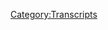 {{DEFAULTSORT:
    #_TRANSCRIPT_0304:May 30-31, 2019
}}{{Transcript
    | title         = [[304: May 30-31, 2019]]
    | caption       = [https://knowledgefight.libsyn.com/knowledge-fight-may-30-31-2019 Listen to this episode on Libsyn]
    | episodeNumber = [[304: May 30-31, 2019|304]]
    | length        = 01:39:19
}}

{{MessageBox
    | header     = Warning: Bot Generated Content
    | text       = This transcript was automatically generated by transcription software and likely contains many mistakes and misattributions. Please check the audio for definitive quotes, attribution, and context.
    | image      = N3yvass4myg91.webp
    | imagewidth = 50px
    | id         = warning
}}

{{TranscriptBlock
    | name      = Unknown Speaker
    | timestamp = 00:00:00.000
    | text      = Andy in Kansas, you're on the air, thanks for holding.
}}

{{TranscriptBlock
    | name      = Unknown Speaker
    | timestamp = 00:00:04.000
    | text      = Hello Alex, I'm a first time caller, I'm a huge fan, I love your work.
}}

{{TranscriptBlock
    | name      = Unknown Speaker
    | timestamp = 00:00:07.200
    | text      = I love you.
}}

{{TranscriptBlock
    | name      = Unknown Speaker
    | timestamp = 00:00:07.679
    | text      = Hey everybody, welcome back to Knowledge Fight, I'm Dan.
}}

{{TranscriptBlock
    | name      = Unknown Speaker
    | timestamp = 00:00:09.679
    | text      = I'm Jordan.
}}

{{TranscriptBlock
    | name      = Unknown Speaker
    | timestamp = 00:00:10.160
    | text      = We're double dudes, like to sit around, drink novelty beverages,
}}

{{TranscriptBlock
    | name      = Unknown Speaker
    | timestamp = 00:00:12.800
    | text      = and talk a little bit about Alex Jones.
}}

{{TranscriptBlock
    | name      = Unknown Speaker
    | timestamp = 00:00:15.119
    | text      = Indeed we are, Dan.
}}

{{TranscriptBlock
    | name      = Unknown Speaker
    | timestamp = 00:00:16.719
    | text      = Jordan.
}}

{{TranscriptBlock
    | name      = Unknown Speaker
    | timestamp = 00:00:17.120
    | text      = Dan!
}}

{{TranscriptBlock
    | name      = Unknown Speaker
    | timestamp = 00:00:17.519
    | text      = Jordan.
}}

{{TranscriptBlock
    | name      = Unknown Speaker
    | timestamp = 00:00:18.399
    | text      = What is your favorite way to eat potatoes?
}}

{{TranscriptBlock
    | name      = Unknown Speaker
    | timestamp = 00:00:21.440
    | text      = Oh god, I'm so glad you asked.
}}

{{TranscriptBlock
    | name      = Unknown Speaker
    | timestamp = 00:00:22.000
    | text      = Do you prefer fries? Do you prefer chips? Mashed? Baked?
}}

{{TranscriptBlock
    | name      = Unknown Speaker
    | timestamp = 00:00:26.719
    | text      = Uh, that's way too big a question, quite frankly, there's a lot of potato presentations.
}}

{{TranscriptBlock
    | name      = Unknown Speaker
    | timestamp = 00:00:31.760
    | text      = I would say that I'm partial to mashed potatoes, but that's just because
}}

{{TranscriptBlock
    | name      = Unknown Speaker
    | timestamp = 00:00:36.079
    | text      = it's kind of a cumbersome process to make them, and so when they show up it's usually special.
}}

{{TranscriptBlock
    | name      = Unknown Speaker
    | timestamp = 00:00:40.960
    | text      = Yeah.
}}

{{TranscriptBlock
    | name      = Unknown Speaker
    | timestamp = 00:00:41.280
    | text      = So that's one thing I would say, but I probably wouldn't put them at the top.
}}

{{TranscriptBlock
    | name      = Unknown Speaker
    | timestamp = 00:00:46.799
    | text      = I would say tots are up there.
}}

{{TranscriptBlock
    | name      = Unknown Speaker
    | timestamp = 00:00:50.159
    | text      = Tots, god, I always forget about tots because they're garbage.
}}

{{TranscriptBlock
    | name      = Unknown Speaker
    | timestamp = 00:00:53.200
    | text      = Oh shit.
}}

{{TranscriptBlock
    | name      = Unknown Speaker
    | timestamp = 00:00:54.000
    | text      = Tots are garbage.
}}

{{TranscriptBlock
    | name      = Unknown Speaker
    | timestamp = 00:00:54.640
    | text      = We're gonna fight.
}}

{{TranscriptBlock
    | name      = Unknown Speaker
    | timestamp = 00:00:55.119
    | text      = If you have to choose a best fry, tot probably doesn't count, so I'd say waffle.
}}

{{TranscriptBlock
    | name      = Unknown Speaker
    | timestamp = 00:01:00.719
    | text      = Waffle fry is probably the best.
}}

{{TranscriptBlock
    | name      = Unknown Speaker
    | timestamp = 00:01:02.320
    | text      = Top fry of all time, yeah.
}}

{{TranscriptBlock
    | name      = Unknown Speaker
    | timestamp = 00:01:04.079
    | text      = Shoestring potato, very underrated candidate in this conversation.
}}

{{TranscriptBlock
    | name      = Unknown Speaker
    | timestamp = 00:01:08.799
    | text      = I think I'm gonna stick with baked, or no, not baked, mashed.
}}

{{TranscriptBlock
    | name      = Unknown Speaker
    | timestamp = 00:01:12.400
    | text      = Mashed potatoes?
}}

{{TranscriptBlock
    | name      = Unknown Speaker
    | timestamp = 00:01:13.280
    | text      = Baked is, it's in there, it's in the conversation.
}}

{{TranscriptBlock
    | name      = Unknown Speaker
    | timestamp = 00:01:16.560
    | text      = A lot of good ways to eat a potato.
}}

{{TranscriptBlock
    | name      = Unknown Speaker
    | timestamp = 00:01:17.920
    | text      = How about chips?
}}

{{TranscriptBlock
    | name      = Unknown Speaker
    | timestamp = 00:01:18.719
    | text      = Chips are fine.
}}

{{TranscriptBlock
    | name      = Unknown Speaker
    | timestamp = 00:01:19.439
    | text      = Chips are fine.
}}

{{TranscriptBlock
    | name      = Unknown Speaker
    | timestamp = 00:01:20.719
    | text      = Chips are almost like a placeholder.
}}

{{TranscriptBlock
    | name      = Unknown Speaker
    | timestamp = 00:01:22.319
    | text      = Yeah, they're just there.
}}

{{TranscriptBlock
    | name      = Unknown Speaker
    | timestamp = 00:01:23.280
    | text      = They're just there.
}}

{{TranscriptBlock
    | name      = Unknown Speaker
    | timestamp = 00:01:23.920
    | text      = Yeah.
}}

{{TranscriptBlock
    | name      = Unknown Speaker
    | timestamp = 00:01:24.560
    | text      = Although a good kettle cook.
}}

{{TranscriptBlock
    | name      = Unknown Speaker
    | timestamp = 00:01:26.159
    | text      = Like a kettle cook.
}}

{{TranscriptBlock
    | name      = Unknown Speaker
    | timestamp = 00:01:27.120
    | text      = Yeah.
}}

{{TranscriptBlock
    | name      = Unknown Speaker
    | timestamp = 00:01:27.519
    | text      = They have a crunch.
}}

{{TranscriptBlock
    | name      = Unknown Speaker
    | timestamp = 00:01:29.519
    | text      = This has been the most riveting conversation.
}}

{{TranscriptBlock
    | name      = Unknown Speaker
    | timestamp = 00:01:32.000
    | text      = I am a little hungry.
}}

{{TranscriptBlock
    | name      = Unknown Speaker
    | timestamp = 00:01:34.079
    | text      = Thankfully, our out of context drop, which you'll hear in a little bit, has something
}}

{{TranscriptBlock
    | name      = Unknown Speaker
    | timestamp = 00:01:37.040
    | text      = to do with food.
}}

{{TranscriptBlock
    | name      = Unknown Speaker
    | timestamp = 00:01:37.760
    | text      = Of course.
}}

{{TranscriptBlock
    | name      = Unknown Speaker
    | timestamp = 00:01:38.719
    | text      = This is a podcast where I know a lot about Alex Jones and potatoes.
}}

{{TranscriptBlock
    | name      = Unknown Speaker
    | timestamp = 00:01:41.439
    | text      = And I only know what you tell me, and I'm goddamn Irish, so I know everything.
}}

{{TranscriptBlock
    | name      = Unknown Speaker
    | timestamp = 00:01:44.879
    | text      = About the potatoes.
}}

{{TranscriptBlock
    | name      = Unknown Speaker
    | timestamp = 00:01:45.680
    | text      = Potatoes.
}}

{{TranscriptBlock
    | name      = Unknown Speaker
    | timestamp = 00:01:46.799
    | text      = So, Jordan, today we are in the present.
}}

{{TranscriptBlock
    | name      = Unknown Speaker
    | timestamp = 00:01:48.959
    | text      = We will be going over May 30th and 31st, 2019, which is Thursday and Friday of the week that
}}

{{TranscriptBlock
    | name      = Unknown Speaker
    | timestamp = 00:01:55.840
    | text      = was.
}}

{{TranscriptBlock
    | name      = Unknown Speaker
    | timestamp = 00:01:56.879
    | text      = But before we get to today's episode, we gotta give a shout out to some people who have signed
}}

{{TranscriptBlock
    | name      = Unknown Speaker
    | timestamp = 00:02:00.159
    | text      = up and are supporting the show.
}}

{{TranscriptBlock
    | name      = Unknown Speaker
    | timestamp = 00:02:01.280
    | text      = We really appreciate it.
}}

{{TranscriptBlock
    | name      = Unknown Speaker
    | timestamp = 00:02:02.319
    | text      = That'd be nice.
}}

{{TranscriptBlock
    | name      = Unknown Speaker
    | timestamp = 00:02:02.959
    | text      = So, Steven, thank you so much.
}}

{{TranscriptBlock
    | name      = Unknown Speaker
    | timestamp = 00:02:04.319
    | text      = You are now a policy wonk.
}}

{{TranscriptBlock
    | name      = Unknown Speaker
    | timestamp = 00:02:05.920
    | text      = I'm a policy wonk.
}}

{{TranscriptBlock
    | name      = Unknown Speaker
    | timestamp = 00:02:06.959
    | text      = Thank you, Steven.
}}

{{TranscriptBlock
    | name      = Unknown Speaker
    | timestamp = 00:02:07.439
    | text      = Thanks, Steven.
}}

{{TranscriptBlock
    | name      = Unknown Speaker
    | timestamp = 00:02:08.080
    | text      = Next, Charlie, thank you so much.
}}

{{TranscriptBlock
    | name      = Unknown Speaker
    | timestamp = 00:02:09.520
    | text      = You are now a policy wonk.
}}

{{TranscriptBlock
    | name      = Unknown Speaker
    | timestamp = 00:02:11.120
    | text      = I'm a policy wonk.
}}

{{TranscriptBlock
    | name      = Unknown Speaker
    | timestamp = 00:02:12.240
    | text      = Thank you so much, Charlie.
}}

{{TranscriptBlock
    | name      = Unknown Speaker
    | timestamp = 00:02:14.159
    | text      = Next, Ophien, thank you so much.
}}

{{TranscriptBlock
    | name      = Unknown Speaker
    | timestamp = 00:02:16.560
    | text      = You are now a policy wonk.
}}

{{TranscriptBlock
    | name      = Unknown Speaker
    | timestamp = 00:02:17.759
    | text      = I'm a policy wonk.
}}

{{TranscriptBlock
    | name      = Unknown Speaker
    | timestamp = 00:02:19.039
    | text      = Thank you, Ophien.
}}

{{TranscriptBlock
    | name      = Unknown Speaker
    | timestamp = 00:02:20.159
    | text      = Thank you, Ophien.
}}

{{TranscriptBlock
    | name      = Unknown Speaker
    | timestamp = 00:02:21.120
    | text      = Next, Jason, thank you so much.
}}

{{TranscriptBlock
    | name      = Unknown Speaker
    | timestamp = 00:02:23.120
    | text      = You are now a policy wonk.
}}

{{TranscriptBlock
    | name      = Unknown Speaker
    | timestamp = 00:02:24.479
    | text      = I'm a policy wonk.
}}

{{TranscriptBlock
    | name      = Unknown Speaker
    | timestamp = 00:02:25.759
    | text      = Thank you, Jason.
}}

{{TranscriptBlock
    | name      = Unknown Speaker
    | timestamp = 00:02:26.400
    | text      = Thanks, Jason.
}}

{{TranscriptBlock
    | name      = Unknown Speaker
    | timestamp = 00:02:27.039
    | text      = Then we had two people who took their donations and bopped it up a little bit.
}}

{{TranscriptBlock
    | name      = Unknown Speaker
    | timestamp = 00:02:30.719
    | text      = No shit.
}}

{{TranscriptBlock
    | name      = Unknown Speaker
    | timestamp = 00:02:31.199
    | text      = We appreciate it also very much.
}}

{{TranscriptBlock
    | name      = Unknown Speaker
    | timestamp = 00:02:32.639
    | text      = So, first of all, Kim, thank you so much.
}}

{{TranscriptBlock
    | name      = Unknown Speaker
    | timestamp = 00:02:34.479
    | text      = You are now a technocrat.
}}

{{TranscriptBlock
    | name      = Unknown Speaker
    | timestamp = 00:02:36.159
    | text      = I'm a policy wonk.
}}

{{TranscriptBlock
    | name      = Unknown Speaker
    | timestamp = 00:02:37.360
    | text      = Crikey, mate.
}}

{{TranscriptBlock
    | name      = Unknown Speaker
    | timestamp = 00:02:38.159
    | text      = That's fantastic.
}}

{{TranscriptBlock
    | name      = Unknown Speaker
    | timestamp = 00:02:39.120
    | text      = Have yourself a brew.
}}

{{TranscriptBlock
    | name      = Unknown Speaker
    | timestamp = 00:02:40.400
    | text      = How's your 401k doing, bro?
}}

{{TranscriptBlock
    | name      = Unknown Speaker
    | timestamp = 00:02:41.919
    | text      = We gotta go full tilt boogie on this, Watson, all right?
}}

{{TranscriptBlock
    | name      = Unknown Speaker
    | timestamp = 00:02:44.719
    | text      = Let's just get down to business.
}}

{{TranscriptBlock
    | name      = Unknown Speaker
    | timestamp = 00:02:45.919
    | text      = We ain't making that money off that heroin.
}}

{{TranscriptBlock
    | name      = Unknown Speaker
    | timestamp = 00:02:47.840
    | text      = Why you pimps so good?
}}

{{TranscriptBlock
    | name      = Unknown Speaker
    | timestamp = 00:02:49.680
    | text      = My neck is freakishly large.
}}

{{TranscriptBlock
    | name      = Unknown Speaker
    | timestamp = 00:02:51.599
    | text      = I declare info war on you.
}}

{{TranscriptBlock
    | name      = Unknown Speaker
    | timestamp = 00:02:54.319
    | text      = Thank you so much, Kim.
}}

{{TranscriptBlock
    | name      = Unknown Speaker
    | timestamp = 00:02:55.520
    | text      = Yes, thank you very much, Kim.
}}

{{TranscriptBlock
    | name      = Unknown Speaker
    | timestamp = 00:02:56.479
    | text      = And then finally, also, Douglas.
}}

{{TranscriptBlock
    | name      = Unknown Speaker
    | timestamp = 00:02:58.159
    | text      = You are now a technocrat.
}}

{{TranscriptBlock
    | name      = Unknown Speaker
    | timestamp = 00:03:00.080
    | text      = I'm a policy wonk.
}}

{{TranscriptBlock
    | name      = Unknown Speaker
    | timestamp = 00:03:01.280
    | text      = Crikey, mate.
}}

{{TranscriptBlock
    | name      = Unknown Speaker
    | timestamp = 00:03:02.080
    | text      = That's fantastic.
}}

{{TranscriptBlock
    | name      = Unknown Speaker
    | timestamp = 00:03:03.039
    | text      = Have yourself a brew.
}}

{{TranscriptBlock
    | name      = Unknown Speaker
    | timestamp = 00:03:04.400
    | text      = How's your 401k doing, bro?
}}

{{TranscriptBlock
    | name      = Unknown Speaker
    | timestamp = 00:03:05.840
    | text      = We gotta go full tilt boogie on this, Watson, all right?
}}

{{TranscriptBlock
    | name      = Unknown Speaker
    | timestamp = 00:03:08.639
    | text      = Let's just get down to business.
}}

{{TranscriptBlock
    | name      = Unknown Speaker
    | timestamp = 00:03:09.840
    | text      = We ain't making that money off that heroin.
}}

{{TranscriptBlock
    | name      = Unknown Speaker
    | timestamp = 00:03:11.919
    | text      = Why you pimps so good?
}}

{{TranscriptBlock
    | name      = Unknown Speaker
    | timestamp = 00:03:13.680
    | text      = My neck is freakishly large.
}}

{{TranscriptBlock
    | name      = Unknown Speaker
    | timestamp = 00:03:15.520
    | text      = I declare info war on you.
}}

{{TranscriptBlock
    | name      = Unknown Speaker
    | timestamp = 00:03:18.159
    | text      = Thank you, Douglas.
}}

{{TranscriptBlock
    | name      = Unknown Speaker
    | timestamp = 00:03:18.960
    | text      = Thank you very much, Douglas.
}}

{{TranscriptBlock
    | name      = Unknown Speaker
    | timestamp = 00:03:20.080
    | text      = If you're out there listening and you're thinking,
}}

{{TranscriptBlock
    | name      = Unknown Speaker
    | timestamp = 00:03:21.199
    | text      = hey, I like this show, I'd like to support what these guys do,
}}

{{TranscriptBlock
    | name      = Unknown Speaker
    | timestamp = 00:03:22.960
    | text      = you can do that by going to our website, knowledgefight.com,
}}

{{TranscriptBlock
    | name      = Unknown Speaker
    | timestamp = 00:03:25.280
    | text      = clicking that button that says Support the Show.
}}

{{TranscriptBlock
    | name      = Unknown Speaker
    | timestamp = 00:03:26.639
    | text      = We would appreciate it.
}}

{{TranscriptBlock
    | name      = Unknown Speaker
    | timestamp = 00:03:27.520
    | text      = Absolutely.
}}

{{TranscriptBlock
    | name      = Unknown Speaker
    | timestamp = 00:03:28.479
    | text      = So like I said, in the present day,
}}

{{TranscriptBlock
    | name      = Unknown Speaker
    | timestamp = 00:03:32.319
    | text      = I mentioned it on the episode from last Friday
}}

{{TranscriptBlock
    | name      = Unknown Speaker
    | timestamp = 00:03:34.960
    | text      = that we were very interested in finding out
}}

{{TranscriptBlock
    | name      = Unknown Speaker
    | timestamp = 00:03:38.319
    | text      = Alex's very predictable spin on the Mueller press conference.
}}

{{TranscriptBlock
    | name      = Unknown Speaker
    | timestamp = 00:03:42.000
    | text      = I assume it's AOC's fault?
}}

{{TranscriptBlock
    | name      = Unknown Speaker
    | timestamp = 00:03:44.240
    | text      = Dude, she does come up.
}}

{{TranscriptBlock
    | name      = Unknown Speaker
    | timestamp = 00:03:46.319
    | text      = That can't be real.
}}

{{TranscriptBlock
    | name      = Unknown Speaker
    | timestamp = 00:03:47.439
    | text      = Not in the context of the Mueller stuff,
}}

{{TranscriptBlock
    | name      = Unknown Speaker
    | timestamp = 00:03:49.039
    | text      = but he has a real serious bone to pick about something she said.
}}

{{TranscriptBlock
    | name      = Unknown Speaker
    | timestamp = 00:03:52.719
    | text      = Of course, of course.
}}

{{TranscriptBlock
    | name      = Unknown Speaker
    | timestamp = 00:03:53.759
    | text      = We will discuss that as it comes up.
}}

{{TranscriptBlock
    | name      = Unknown Speaker
    | timestamp = 00:03:55.680
    | text      = Do you mean anything she said he has to say?
}}

{{TranscriptBlock
    | name      = Unknown Speaker
    | timestamp = 00:03:57.599
    | text      = Yeah, man.
}}

{{TranscriptBlock
    | name      = Unknown Speaker
    | timestamp = 00:03:58.479
    | text      = Yeah.
}}

{{TranscriptBlock
    | name      = Unknown Speaker
    | timestamp = 00:03:59.120
    | text      = Seems like I gotta spend a lot of time
}}

{{TranscriptBlock
    | name      = Unknown Speaker
    | timestamp = 00:04:02.240
    | text      = covering live streams of hers in the right wing media.
}}

{{TranscriptBlock
    | name      = Unknown Speaker
    | timestamp = 00:04:06.639
    | text      = But we'll get to Alex's take on the Mueller stuff.
}}

{{TranscriptBlock
    | name      = Unknown Speaker
    | timestamp = 00:04:09.680
    | text      = It's actually fairly predictable as we expected
}}

{{TranscriptBlock
    | name      = Unknown Speaker
    | timestamp = 00:04:13.199
    | text      = and a very small part of what makes these two
}}

{{TranscriptBlock
    | name      = Unknown Speaker
    | timestamp = 00:04:16.319
    | text      = days of Alex's show super fucked up.
}}

{{TranscriptBlock
    | name      = Unknown Speaker
    | timestamp = 00:04:20.560
    | text      = They reach levels of astonishment
}}

{{TranscriptBlock
    | name      = Unknown Speaker
    | timestamp = 00:04:23.519
    | text      = that I haven't had in quite a while.
}}

{{TranscriptBlock
    | name      = Unknown Speaker
    | timestamp = 00:04:25.360
    | text      = Really?
}}

{{TranscriptBlock
    | name      = Unknown Speaker
    | timestamp = 00:04:25.839
    | text      = Yeah, yeah.
}}

{{TranscriptBlock
    | name      = Unknown Speaker
    | timestamp = 00:04:26.480
    | text      = That's interesting.
}}

{{TranscriptBlock
    | name      = Unknown Speaker
    | timestamp = 00:04:27.199
    | text      = There's something that happens towards the end
}}

{{TranscriptBlock
    | name      = Unknown Speaker
    | timestamp = 00:04:28.639
    | text      = of this episode that really, really took me aback.
}}

{{TranscriptBlock
    | name      = Unknown Speaker
    | timestamp = 00:04:33.759
    | text      = Are we like out of left field Somali pirate territory
}}

{{TranscriptBlock
    | name      = Unknown Speaker
    | timestamp = 00:04:37.439
    | text      = or are we out of the fucking pitcher's mound with racism?
}}

{{TranscriptBlock
    | name      = Unknown Speaker
    | timestamp = 00:04:42.079
    | text      = More the latter than the pride.
}}

{{TranscriptBlock
    | name      = Unknown Speaker
    | timestamp = 00:04:43.360
    | text      = That's what I thought.
}}

{{TranscriptBlock
    | name      = Unknown Speaker
    | timestamp = 00:04:44.000
    | text      = Yeah.
}}

{{TranscriptBlock
    | name      = Unknown Speaker
    | timestamp = 00:04:44.160
    | text      = There are a few things that catch me as off guard as saying,
}}

{{TranscriptBlock
    | name      = Unknown Speaker
    | timestamp = 00:04:47.279
    | text      = you got to give it up for the Somali pirates.
}}

{{TranscriptBlock
    | name      = Unknown Speaker
    | timestamp = 00:04:48.879
    | text      = Right.
}}

{{TranscriptBlock
    | name      = Unknown Speaker
    | timestamp = 00:04:49.199
    | text      = That's a real rarefied class of Alex Jones comment.
}}

{{TranscriptBlock
    | name      = Unknown Speaker
    | timestamp = 00:04:52.879
    | text      = Yeah, because there's so many.
}}

{{TranscriptBlock
    | name      = Unknown Speaker
    | timestamp = 00:04:55.040
    | text      = If we were talking about a normal person, that would be, you know, no.
}}

{{TranscriptBlock
    | name      = Unknown Speaker
    | timestamp = 00:04:59.680
    | text      = But here's another context drop before we get into any of the, you know, the stuff.
}}

{{TranscriptBlock
    | name      = Unknown Speaker
    | timestamp = 00:05:05.199
    | text      = I was back in the coffee room where somebody bought donuts and I just inhaled two of them.
}}

{{TranscriptBlock
    | name      = Unknown Speaker
    | timestamp = 00:05:10.720
    | text      = Stop it.
}}

{{TranscriptBlock
    | name      = Unknown Speaker
    | timestamp = 00:05:12.800
    | text      = Even though I appreciate it.
}}

{{TranscriptBlock
    | name      = Unknown Speaker
    | timestamp = 00:05:17.680
    | text      = I love that so much.
}}

{{TranscriptBlock
    | name      = Unknown Speaker
    | timestamp = 00:05:25.199
    | text      = I don't know how to deal with that.
}}

{{TranscriptBlock
    | name      = Unknown Speaker
    | timestamp = 00:05:26.639
    | text      = I love it.
}}

{{TranscriptBlock
    | name      = Unknown Speaker
    | timestamp = 00:05:27.040
    | text      = I don't know how to deal with that.
}}

{{TranscriptBlock
    | name      = Unknown Speaker
    | timestamp = 00:05:28.079
    | text      = I love it so much.
}}

{{TranscriptBlock
    | name      = Unknown Speaker
    | timestamp = 00:05:29.519
    | text      = That's so disarming.
}}

{{TranscriptBlock
    | name      = Unknown Speaker
    | timestamp = 00:05:32.000
    | text      = Yeah.
}}

{{TranscriptBlock
    | name      = Unknown Speaker
    | timestamp = 00:05:32.240
    | text      = I'm disarmed by that.
}}

{{TranscriptBlock
    | name      = Unknown Speaker
    | timestamp = 00:05:33.439
    | text      = It might be one of my favorite little moments ever.
}}

{{TranscriptBlock
    | name      = Unknown Speaker
    | timestamp = 00:05:36.000
    | text      = Yeah.
}}

{{TranscriptBlock
    | name      = Unknown Speaker
    | timestamp = 00:05:36.319
    | text      = Stop it.
}}

{{TranscriptBlock
    | name      = Unknown Speaker
    | timestamp = 00:05:37.199
    | text      = Yeah.
}}

{{TranscriptBlock
    | name      = Unknown Speaker
    | timestamp = 00:05:37.680
    | text      = But I appreciate it.
}}

{{TranscriptBlock
    | name      = Unknown Speaker
    | timestamp = 00:05:38.240
    | text      = But I appreciate it.
}}

{{TranscriptBlock
    | name      = Unknown Speaker
    | timestamp = 00:05:39.199
    | text      = I appreciate it is so softly delivered.
}}

{{TranscriptBlock
    | name      = Unknown Speaker
    | timestamp = 00:05:46.879
    | text      = God damn it.
}}

{{TranscriptBlock
    | name      = Unknown Speaker
    | timestamp = 00:05:48.399
    | text      = So in this first clip, we start on the 30th and Alex has some information to give you.
}}

{{TranscriptBlock
    | name      = Unknown Speaker
    | timestamp = 00:05:54.480
    | text      = And it's his explanation of why the globalists want to get him off the air.
}}

{{TranscriptBlock
    | name      = Unknown Speaker
    | timestamp = 00:05:59.680
    | text      = Right.
}}

{{TranscriptBlock
    | name      = Unknown Speaker
    | timestamp = 00:05:59.920
    | text      = Which is something he's explained to us, I don't know, a billion fucking times.
}}

{{TranscriptBlock
    | name      = Unknown Speaker
    | timestamp = 00:06:04.480
    | text      = Yeah, it has something to do with migratory patterns of deer, right?
}}

{{TranscriptBlock
    | name      = Unknown Speaker
    | timestamp = 00:06:07.519
    | text      = Something to do with that.
}}

{{TranscriptBlock
    | name      = Unknown Speaker
    | timestamp = 00:06:08.639
    | text      = Okay.
}}

{{TranscriptBlock
    | name      = Unknown Speaker
    | timestamp = 00:06:09.120
    | text      = This is a little bit different.
}}

{{TranscriptBlock
    | name      = Unknown Speaker
    | timestamp = 00:06:10.639
    | text      = And he gives some specifics that I can actually explain why if it was true that this is the
}}

{{TranscriptBlock
    | name      = Unknown Speaker
    | timestamp = 00:06:17.439
    | text      = reason the globalists want to get him off the air, maybe that's a good thing.
}}

{{TranscriptBlock
    | name      = Unknown Speaker
    | timestamp = 00:06:22.000
    | text      = I'm going to lay something out here that I've talked a lot about.
}}

{{TranscriptBlock
    | name      = Unknown Speaker
    | timestamp = 00:06:24.879
    | text      = And it's the reason the establishment wants me off the air.
}}

{{TranscriptBlock
    | name      = Unknown Speaker
    | timestamp = 00:06:28.800
    | text      = And it's the reason that when John Kelly came into the White House, his number one rule
}}

{{TranscriptBlock
    | name      = Unknown Speaker
    | timestamp = 00:06:34.319
    | text      = was do not let this list of people near the president.
}}

{{TranscriptBlock
    | name      = Unknown Speaker
    | timestamp = 00:06:40.639
    | text      = And that list included a long string of retired, respected generals and other members of the
}}

{{TranscriptBlock
    | name      = Unknown Speaker
    | timestamp = 00:06:46.800
    | text      = military.
}}

{{TranscriptBlock
    | name      = Unknown Speaker
    | timestamp = 00:06:47.439
    | text      = Stubble by.
}}

{{TranscriptBlock
    | name      = Unknown Speaker
    | timestamp = 00:06:48.480
    | text      = And it also had yours truly at the top of the list because their people were obviously
}}

{{TranscriptBlock
    | name      = Unknown Speaker
    | timestamp = 00:06:54.399
    | text      = listening in on my phone calls with the president.
}}

{{TranscriptBlock
    | name      = Unknown Speaker
    | timestamp = 00:06:58.240
    | text      = When I said, sir, you got to go after him for the illegal FISA warrants.
}}

{{TranscriptBlock
    | name      = Unknown Speaker
    | timestamp = 00:07:01.920
    | text      = This is when he called to thank me two days after he got elected.
}}

{{TranscriptBlock
    | name      = Unknown Speaker
    | timestamp = 00:07:08.079
    | text      = I told him this.
}}

{{TranscriptBlock
    | name      = Unknown Speaker
    | timestamp = 00:07:09.040
    | text      = When he called me a month later, when he called me a week after that, when he called me the
}}

{{TranscriptBlock
    | name      = Unknown Speaker
    | timestamp = 00:07:11.920
    | text      = time after that, I said, Mr. President, stop thanking me.
}}

{{TranscriptBlock
    | name      = Unknown Speaker
    | timestamp = 00:07:16.639
    | text      = So I know this is just a pat on the head, sir.
}}

{{TranscriptBlock
    | name      = Unknown Speaker
    | timestamp = 00:07:18.720
    | text      = I know you're calling people that supported you and I appreciate it.
}}

{{TranscriptBlock
    | name      = Unknown Speaker
    | timestamp = 00:07:21.680
    | text      = I don't need the praise.
}}

{{TranscriptBlock
    | name      = Unknown Speaker
    | timestamp = 00:07:22.959
    | text      = They're coming after you.
}}

{{TranscriptBlock
    | name      = Unknown Speaker
    | timestamp = 00:07:24.879
    | text      = You've got people that have infiltrated all around you, sort of telling him who they
}}

{{TranscriptBlock
    | name      = Unknown Speaker
    | timestamp = 00:07:28.480
    | text      = are.
}}

{{TranscriptBlock
    | name      = Unknown Speaker
    | timestamp = 00:07:28.639
    | text      = I said, these are Soros operatives and I listed some of the names and I said, you've got people
}}

{{TranscriptBlock
    | name      = Unknown Speaker
    | timestamp = 00:07:33.839
    | text      = lying to you that are bringing these folks in and they're going to try to bring you down.
}}

{{TranscriptBlock
    | name      = Unknown Speaker
    | timestamp = 00:07:37.839
    | text      = He'd say, very interesting.
}}

{{TranscriptBlock
    | name      = Unknown Speaker
    | timestamp = 00:07:39.040
    | text      = Tell me more.
}}

{{TranscriptBlock
    | name      = Unknown Speaker
    | timestamp = 00:07:40.480
    | text      = And I'd say, well, here's this particular lady that they brought in over your staffing.
}}

{{TranscriptBlock
    | name      = Unknown Speaker
    | timestamp = 00:07:46.000
    | text      = You think she comes from Republicans, but she really has worked at the State Department
}}

{{TranscriptBlock
    | name      = Unknown Speaker
    | timestamp = 00:07:51.439
    | text      = for the whole Soros project.
}}

{{TranscriptBlock
    | name      = Unknown Speaker
    | timestamp = 00:07:53.759
    | text      = So basically she's a Hillary operative and she's going to stack the deck against you
}}

{{TranscriptBlock
    | name      = Unknown Speaker
    | timestamp = 00:07:57.759
    | text      = and they're running espionage operations against you under the name of counter espionage.
}}

{{TranscriptBlock
    | name      = Unknown Speaker
    | timestamp = 00:08:03.120
    | text      = Now, how did I know all of this?
}}

{{TranscriptBlock
    | name      = Unknown Speaker
    | timestamp = 00:08:06.480
    | text      = I can explain that, but what I'm saying is if they wanted to get him off the air or whatever
}}

{{TranscriptBlock
    | name      = Unknown Speaker
    | timestamp = 00:08:14.160
    | text      = because he was telling the president stuff like this, he's misleading the president.
}}

{{TranscriptBlock
    | name      = Unknown Speaker
    | timestamp = 00:08:19.040
    | text      = Yeah, and that would be fine if the president wasn't a sundowning moron.
}}

{{TranscriptBlock
    | name      = Unknown Speaker
    | timestamp = 00:08:25.279
    | text      = You know what I'm saying?
}}

{{TranscriptBlock
    | name      = Unknown Speaker
    | timestamp = 00:08:26.079
    | text      = That might be an issue.
}}

{{TranscriptBlock
    | name      = Unknown Speaker
    | timestamp = 00:08:27.759
    | text      = Yeah, yeah, yeah, yeah.
}}

{{TranscriptBlock
    | name      = Unknown Speaker
    | timestamp = 00:08:29.279
    | text      = So when Alex says, how do you think I knew that?
}}

{{TranscriptBlock
    | name      = Unknown Speaker
    | timestamp = 00:08:33.519
    | text      = I realize, well, let's see if we can figure out, first of all, what the fuck he's talking
}}

{{TranscriptBlock
    | name      = Unknown Speaker
    | timestamp = 00:08:37.440
    | text      = about because, you know, you've got to figure out who is he talking about?
}}

{{TranscriptBlock
    | name      = Unknown Speaker
    | timestamp = 00:08:40.399
    | text      = Yeah, somebody who is in the State Department.
}}

{{TranscriptBlock
    | name      = Unknown Speaker
    | timestamp = 00:08:43.679
    | text      = Right.
}}

{{TranscriptBlock
    | name      = Unknown Speaker
    | timestamp = 00:08:44.480
    | text      = So we know that he warned Trump about a woman who was brought into Trump's staffing.
}}

{{TranscriptBlock
    | name      = Unknown Speaker
    | timestamp = 00:08:49.279
    | text      = It's involved in staffing somehow.
}}

{{TranscriptBlock
    | name      = Unknown Speaker
    | timestamp = 00:08:50.879
    | text      = So that reduces the suspects by 98%.
}}

{{TranscriptBlock
    | name      = Unknown Speaker
    | timestamp = 00:08:55.039
    | text      = Yeah, Trump believes her to be on the team, but she's actually a Soros operative.
}}

{{TranscriptBlock
    | name      = Unknown Speaker
    | timestamp = 00:08:58.799
    | text      = So what does it mean to be, quote, over the staffing?
}}

{{TranscriptBlock
    | name      = Unknown Speaker
    | timestamp = 00:09:01.759
    | text      = If it means being chief of staff, then this conspiracy Alex is warning Trump about is
}}

{{TranscriptBlock
    | name      = Unknown Speaker
    | timestamp = 00:09:05.440
    | text      = impossible because guess what?
}}

{{TranscriptBlock
    | name      = Unknown Speaker
    | timestamp = 00:09:06.960
    | text      = Since that position was created in 1946 under its original name, assistant to the president,
}}

{{TranscriptBlock
    | name      = Unknown Speaker
    | timestamp = 00:09:11.840
    | text      = no woman has ever filled that role.
}}

{{TranscriptBlock
    | name      = Unknown Speaker
    | timestamp = 00:09:14.080
    | text      = So obviously this can't be a chief of staff that Alex is talking about, which is weird
}}

{{TranscriptBlock
    | name      = Unknown Speaker
    | timestamp = 00:09:18.480
    | text      = because that's who does a lot of the staffing in the Oval Office.
}}

{{TranscriptBlock
    | name      = Unknown Speaker
    | timestamp = 00:09:22.639
    | text      = I wonder why.
}}

{{TranscriptBlock
    | name      = Unknown Speaker
    | timestamp = 00:09:23.679
    | text      = Mick Mulvaney is currently the acting chief of staff, but that's a fairly recent thing.
}}

{{TranscriptBlock
    | name      = Unknown Speaker
    | timestamp = 00:09:27.919
    | text      = So for our examination, I'm only going to consider people who were around under the
}}

{{TranscriptBlock
    | name      = Unknown Speaker
    | timestamp = 00:09:32.000
    | text      = reins of Reince Priebus and John Kelly in order to pin down who Alex is talking about.
}}

{{TranscriptBlock
    | name      = Unknown Speaker
    | timestamp = 00:09:37.840
    | text      = Obama had no female chiefs of staff.
}}

{{TranscriptBlock
    | name      = Unknown Speaker
    | timestamp = 00:09:39.919
    | text      = However, there were five women who served as deputy chiefs of staff.
}}

{{TranscriptBlock
    | name      = Unknown Speaker
    | timestamp = 00:09:43.679
    | text      = So maybe this is what he's talking about.
}}

{{TranscriptBlock
    | name      = Unknown Speaker
    | timestamp = 00:09:45.360
    | text      = An Obama-Hillary holdover.
}}

{{TranscriptBlock
    | name      = Unknown Speaker
    | timestamp = 00:09:48.000
    | text      = But unfortunately, none of them stuck around at all into Trump's administration.
}}

{{TranscriptBlock
    | name      = Unknown Speaker
    | timestamp = 00:09:51.840
    | text      = I wonder why.
}}

{{TranscriptBlock
    | name      = Unknown Speaker
    | timestamp = 00:09:52.480
    | text      = The two who are still around in 2017 both left on Inauguration Day.
}}

{{TranscriptBlock
    | name      = Unknown Speaker
    | timestamp = 00:09:56.080
    | text      = I wonder why.
}}

{{TranscriptBlock
    | name      = Unknown Speaker
    | timestamp = 00:09:56.879
    | text      = So Katie Walsh was a deputy chief of staff working on scheduling for the Trump administration.
}}

{{TranscriptBlock
    | name      = Unknown Speaker
    | timestamp = 00:10:02.399
    | text      = She was on board from the jump as she was a part of the transition team, but she left
}}

{{TranscriptBlock
    | name      = Unknown Speaker
    | timestamp = 00:10:06.000
    | text      = the administration early in March 2017 to join the pro-Trump dark money super PAC,
}}

{{TranscriptBlock
    | name      = Unknown Speaker
    | timestamp = 00:10:10.799
    | text      = America First Policies, which was founded by Brad Parscale,
}}

{{TranscriptBlock
    | name      = Unknown Speaker
    | timestamp = 00:10:14.799
    | text      = Trump's head of digital operations in the 2016 election.
}}

{{TranscriptBlock
    | name      = Unknown Speaker
    | timestamp = 00:10:17.840
    | text      = A lot of Trump administration folk found their way to America First Policies,
}}

{{TranscriptBlock
    | name      = Unknown Speaker
    | timestamp = 00:10:21.679
    | text      = and so did some Nazis.
}}

{{TranscriptBlock
    | name      = Unknown Speaker
    | timestamp = 00:10:24.159
    | text      = Um, I don't understand.
}}

{{TranscriptBlock
    | name      = Unknown Speaker
    | timestamp = 00:10:26.240
    | text      = Why are those two separate words in your, why are those two separate statements?
}}

{{TranscriptBlock
    | name      = Unknown Speaker
    | timestamp = 00:10:30.639
    | text      = I believe they are redundant in some ways.
}}

{{TranscriptBlock
    | name      = Unknown Speaker
    | timestamp = 00:10:32.720
    | text      = Their director of advocacy, Carl Higbee, had to resign in early 2018 after CNN found a
}}

{{TranscriptBlock
    | name      = Unknown Speaker
    | timestamp = 00:10:38.480
    | text      = bunch of old radio shows he did where he was super racist, super Islamophobic, super anti-LGBTQ,
}}

{{TranscriptBlock
    | name      = Unknown Speaker
    | timestamp = 00:10:44.399
    | text      = and literally advocated for being able to shoot and kill anyone who came across the
}}

{{TranscriptBlock
    | name      = Unknown Speaker
    | timestamp = 00:10:48.000
    | text      = border undocumented.
}}

{{TranscriptBlock
    | name      = Unknown Speaker
    | timestamp = 00:10:49.039
    | text      = Whoa, whoa, whoa, guys, why are you getting rid of me?
}}

{{TranscriptBlock
    | name      = Unknown Speaker
    | timestamp = 00:10:52.000
    | text      = I don't want that last one anymore.
}}

{{TranscriptBlock
    | name      = Unknown Speaker
    | timestamp = 00:10:54.799
    | text      = This is called America First Policies.
}}

{{TranscriptBlock
    | name      = Unknown Speaker
    | timestamp = 00:10:56.799
    | text      = What have I done wrong?
}}

{{TranscriptBlock
    | name      = Unknown Speaker
    | timestamp = 00:10:58.559
    | text      = This seems in line.
}}

{{TranscriptBlock
    | name      = Unknown Speaker
    | timestamp = 00:11:00.159
    | text      = Everything that guy is saying.
}}

{{TranscriptBlock
    | name      = Unknown Speaker
    | timestamp = 00:11:03.360
    | text      = There were a few other racism scandals, but the worst was probably the one that surrounded
}}

{{TranscriptBlock
    | name      = Unknown Speaker
    | timestamp = 00:11:07.840
    | text      = America First Policies, the guy who was their policy advisor, Juan Pablo Andrade.
}}

{{TranscriptBlock
    | name      = Unknown Speaker
    | timestamp = 00:11:13.840
    | text      = Andrade had previously been on Trump's National Hispanic Advisory Council,
}}

{{TranscriptBlock
    | name      = Unknown Speaker
    | timestamp = 00:11:17.600
    | text      = as well as the National Diversity Coalition, before heading to the Super PAC America First
}}

{{TranscriptBlock
    | name      = Unknown Speaker
    | timestamp = 00:11:22.399
    | text      = Policies.
}}

{{TranscriptBlock
    | name      = Unknown Speaker
    | timestamp = 00:11:23.519
    | text      = Newsmax had put him on their 30 under 30 list in 2017, signaling that he was a real rising
}}

{{TranscriptBlock
    | name      = Unknown Speaker
    | timestamp = 00:11:28.960
    | text      = star in the dumb-dumb right-wing world.
}}

{{TranscriptBlock
    | name      = Unknown Speaker
    | timestamp = 00:11:31.279
    | text      = Unfortunately, that year his star exploded when he recorded himself ranting in a hotel
}}

{{TranscriptBlock
    | name      = Unknown Speaker
    | timestamp = 00:11:36.559
    | text      = room at a Turning Point USA conference, a hotel room I should point out that was paid
}}

{{TranscriptBlock
    | name      = Unknown Speaker
    | timestamp = 00:11:41.039
    | text      = for by Turning Point.
}}

{{TranscriptBlock
    | name      = Unknown Speaker
    | timestamp = 00:11:42.480
    | text      = He wasn't just an attendee of the conference, he was there by invitation.
}}

{{TranscriptBlock
    | name      = Unknown Speaker
    | timestamp = 00:11:47.919
    | text      = Anyway, in the video he says, quote, the only thing that Nazis didn't get right is that
}}

{{TranscriptBlock
    | name      = Unknown Speaker
    | timestamp = 00:11:51.840
    | text      = they didn't keep fucking going.
}}

{{TranscriptBlock
    | name      = Unknown Speaker
    | timestamp = 00:11:54.000
    | text      = I'm sure he'd like to argue that he was just joking, but if you look more into the
}}

{{TranscriptBlock
    | name      = Unknown Speaker
    | timestamp = 00:11:57.039
    | text      = circumstances, he definitely wasn't.
}}

{{TranscriptBlock
    | name      = Unknown Speaker
    | timestamp = 00:11:59.279
    | text      = Yeah, no, I think at a certain point, you guys, we all got to just admit that a few
}}

{{TranscriptBlock
    | name      = Unknown Speaker
    | timestamp = 00:12:05.120
    | text      = bad apples amounts to, and actually they're creating Nazis on purpose.
}}

{{TranscriptBlock
    | name      = Unknown Speaker
    | timestamp = 00:12:10.559
    | text      = That's what they want.
}}

{{TranscriptBlock
    | name      = Unknown Speaker
    | timestamp = 00:12:11.759
    | text      = It's their whole goal, they're just mad when somebody gets caught.
}}

{{TranscriptBlock
    | name      = Unknown Speaker
    | timestamp = 00:12:15.840
    | text      = We all know that the whole thing is Nazis.
}}

{{TranscriptBlock
    | name      = Unknown Speaker
    | timestamp = 00:12:18.320
    | text      = Seems weird.
}}

{{TranscriptBlock
    | name      = Unknown Speaker
    | timestamp = 00:12:19.679
    | text      = So anyway, Katie Walsh was the deputy chief of staff, but she left to go join that group,
}}

{{TranscriptBlock
    | name      = Unknown Speaker
    | timestamp = 00:12:24.080
    | text      = so she clearly isn't the person that Alex is talking about.
}}

{{TranscriptBlock
    | name      = Unknown Speaker
    | timestamp = 00:12:26.639
    | text      = She could have been a Soros operative that was on the transition team and then left for
}}

{{TranscriptBlock
    | name      = Unknown Speaker
    | timestamp = 00:12:30.320
    | text      = America First Policies, this place that seems to be literally dripping with bigots, and
}}

{{TranscriptBlock
    | name      = Unknown Speaker
    | timestamp = 00:12:35.679
    | text      = is run by Trump's head of communications, digital communications.
}}

{{TranscriptBlock
    | name      = Unknown Speaker
    | timestamp = 00:12:40.000
    | text      = Yeah, unless she's a really good Soros operative.
}}

{{TranscriptBlock
    | name      = Unknown Speaker
    | timestamp = 00:12:42.720
    | text      = Guess what?
}}

{{TranscriptBlock
    | name      = Unknown Speaker
    | timestamp = 00:12:43.279
    | text      = She is who Alex is talking about.
}}

{{TranscriptBlock
    | name      = Unknown Speaker
    | timestamp = 00:12:45.120
    | text      = What?!
}}

{{TranscriptBlock
    | name      = Unknown Speaker
    | timestamp = 00:12:45.519
    | text      = Yeah.
}}

{{TranscriptBlock
    | name      = Unknown Speaker
    | timestamp = 00:12:46.240
    | text      = In the early days of the Trump campaign, paranoia was at a fever pitch on all sides.
}}

{{TranscriptBlock
    | name      = Unknown Speaker
    | timestamp = 00:12:50.720
    | text      = Folks on the left and the middle were rightfully very worried about what was coming, but the
}}

{{TranscriptBlock
    | name      = Unknown Speaker
    | timestamp = 00:12:55.200
    | text      = right was really worried too, just over slightly different issues.
}}

{{TranscriptBlock
    | name      = Unknown Speaker
    | timestamp = 00:12:58.799
    | text      = The right, particularly the more authoritarian leaning part of the right wing, were very
}}

{{TranscriptBlock
    | name      = Unknown Speaker
    | timestamp = 00:13:02.960
    | text      = worried that unless dissent was crushed within the Trump administration, he wouldn't be able
}}

{{TranscriptBlock
    | name      = Unknown Speaker
    | timestamp = 00:13:07.279
    | text      = to enact the white supremacist positions they supported him for.
}}

{{TranscriptBlock
    | name      = Unknown Speaker
    | timestamp = 00:13:10.399
    | text      = There was a real sense that the real progress towards an awful end that they wanted could
}}

{{TranscriptBlock
    | name      = Unknown Speaker
    | timestamp = 00:13:15.440
    | text      = be achieved, but the biggest thing that stood in the way was the people who were inside
}}

{{TranscriptBlock
    | name      = Unknown Speaker
    | timestamp = 00:13:19.519
    | text      = wouldn't go along with it.
}}

{{TranscriptBlock
    | name      = Unknown Speaker
    | timestamp = 00:13:21.519
    | text      = Chuck Johnson, Mike Cernovich, Jack Posobiec, and Jerome Corsi all led a charge to out the
}}

{{TranscriptBlock
    | name      = Unknown Speaker
    | timestamp = 00:13:26.799
    | text      = people who could possibly slow down the march towards their dystopia, targeting unnamed
}}

{{TranscriptBlock
    | name      = Unknown Speaker
    | timestamp = 00:13:31.519
    | text      = collaborators and wolves in sheep's clothing within the administration.
}}

{{TranscriptBlock
    | name      = Unknown Speaker
    | timestamp = 00:13:35.679
    | text      = You remember this from Alex Jones' show back then.
}}

{{TranscriptBlock
    | name      = Unknown Speaker
    | timestamp = 00:13:38.240
    | text      = There was so much talk about internal palace intrigue.
}}

{{TranscriptBlock
    | name      = Unknown Speaker
    | timestamp = 00:13:41.600
    | text      = Every single fucking show was about it.
}}

{{TranscriptBlock
    | name      = Unknown Speaker
    | timestamp = 00:13:44.159
    | text      = You know, the thing that I love the most about this story is how little reminds me of
}}

{{TranscriptBlock
    | name      = Unknown Speaker
    | timestamp = 00:13:49.200
    | text      = Stalin's rise to power.
}}

{{TranscriptBlock
    | name      = Unknown Speaker
    | timestamp = 00:13:50.559
    | text      = Yeah.
}}

{{TranscriptBlock
    | name      = Unknown Speaker
    | timestamp = 00:13:50.960
    | text      = That's my favorite part is how very, very unsimilar it is to that exact corollary, you
}}

{{TranscriptBlock
    | name      = Unknown Speaker
    | timestamp = 00:13:57.039
    | text      = know.
}}

{{TranscriptBlock
    | name      = Unknown Speaker
    | timestamp = 00:13:57.840
    | text      = The goal was threefold.
}}

{{TranscriptBlock
    | name      = Unknown Speaker
    | timestamp = 00:13:59.840
    | text      = By engaging in this rhetoric, this trying to out people who are wolves in sheep's clothing
}}

{{TranscriptBlock
    | name      = Unknown Speaker
    | timestamp = 00:14:04.080
    | text      = within the inner machinations, you build up a preemptive excuse for why Trump isn't
}}

{{TranscriptBlock
    | name      = Unknown Speaker
    | timestamp = 00:14:08.639
    | text      = getting anything done.
}}

{{TranscriptBlock
    | name      = Unknown Speaker
    | timestamp = 00:14:10.000
    | text      = You maintain the climate of fear you need in your audience that should be diminished
}}

{{TranscriptBlock
    | name      = Unknown Speaker
    | timestamp = 00:14:13.759
    | text      = by their guy being in power, and you make an example of people in government as a sort
}}

{{TranscriptBlock
    | name      = Unknown Speaker
    | timestamp = 00:14:18.159
    | text      = of tacit warning of how anyone who'd be seen as deviating from the program will be
}}

{{TranscriptBlock
    | name      = Unknown Speaker
    | timestamp = 00:14:22.720
    | text      = treated.
}}

{{TranscriptBlock
    | name      = Unknown Speaker
    | timestamp = 00:14:23.679
    | text      = The chief way that these propagandists rationalized their attacks on the government
}}

{{TranscriptBlock
    | name      = Unknown Speaker
    | timestamp = 00:14:27.039
    | text      = staff was to accuse them of being leakers.
}}

{{TranscriptBlock
    | name      = Unknown Speaker
    | timestamp = 00:14:29.440
    | text      = No one can deny that there were tons of leaks going on, so it was the easiest blanket
}}

{{TranscriptBlock
    | name      = Unknown Speaker
    | timestamp = 00:14:32.639
    | text      = accusation to throw at anyone you wanted to target.
}}

{{TranscriptBlock
    | name      = Unknown Speaker
    | timestamp = 00:14:35.039
    | text      = The goal wasn't to stop leaks.
}}

{{TranscriptBlock
    | name      = Unknown Speaker
    | timestamp = 00:14:36.480
    | text      = It's not to root out legitimate traitors.
}}

{{TranscriptBlock
    | name      = Unknown Speaker
    | timestamp = 00:14:39.279
    | text      = It's to create a perpetual feeling of a witch hunt where purges of government employees
}}

{{TranscriptBlock
    | name      = Unknown Speaker
    | timestamp = 00:14:43.440
    | text      = who fail vague purity tests are seen as, you know, the purging of them is seen as
}}

{{TranscriptBlock
    | name      = Unknown Speaker
    | timestamp = 00:14:49.360
    | text      = something you should support.
}}

{{TranscriptBlock
    | name      = Unknown Speaker
    | timestamp = 00:14:50.559
    | text      = Right.
}}

{{TranscriptBlock
    | name      = Unknown Speaker
    | timestamp = 00:14:50.879
    | text      = This is an actual witch hunt.
}}

{{TranscriptBlock
    | name      = Unknown Speaker
    | timestamp = 00:14:54.159
    | text      = If this were in the 1600s, they would actually be burning these people.
}}

{{TranscriptBlock
    | name      = Unknown Speaker
    | timestamp = 00:14:58.639
    | text      = And it's interesting that it's being carried out by the supporters of the administration.
}}

{{TranscriptBlock
    | name      = Unknown Speaker
    | timestamp = 00:15:03.200
    | text      = They're sort of crowdsourcing this purge, or at least the motivation or the rationalization
}}

{{TranscriptBlock
    | name      = Unknown Speaker
    | timestamp = 00:15:09.759
    | text      = for the purge, as opposed to it being directly from the seat of power.
}}

{{TranscriptBlock
    | name      = Unknown Speaker
    | timestamp = 00:15:15.200
    | text      = Right.
}}

{{TranscriptBlock
    | name      = Unknown Speaker
    | timestamp = 00:15:15.679
    | text      = Which is interesting.
}}

{{TranscriptBlock
    | name      = Unknown Speaker
    | timestamp = 00:15:16.559
    | text      = Well, I mean, it's kind of a situation, I think, where all of these guys, not all of
}}

{{TranscriptBlock
    | name      = Unknown Speaker
    | timestamp = 00:15:23.519
    | text      = the guys in power, but for so long the people in power on the right have been stoking these
}}

{{TranscriptBlock
    | name      = Unknown Speaker
    | timestamp = 00:15:30.080
    | text      = horrible, horrible impulses in order to win elections, knowing full well that what they
}}

{{TranscriptBlock
    | name      = Unknown Speaker
    | timestamp = 00:15:34.720
    | text      = would, if they were to actually implement any of this shit, it would either be illegal
}}

{{TranscriptBlock
    | name      = Unknown Speaker
    | timestamp = 00:15:38.720
    | text      = or people would start getting murdered.
}}

{{TranscriptBlock
    | name      = Unknown Speaker
    | timestamp = 00:15:40.559
    | text      = Yeah.
}}

{{TranscriptBlock
    | name      = Unknown Speaker
    | timestamp = 00:15:41.039
    | text      = So then the people that they've been stoking and abusing and exploiting this entire time
}}

{{TranscriptBlock
    | name      = Unknown Speaker
    | timestamp = 00:15:48.559
    | text      = finally were like, what if we just killed everybody who disagreed with us, or we're
}}

{{TranscriptBlock
    | name      = Unknown Speaker
    | timestamp = 00:15:55.360
    | text      = not going to be controlled anymore by this kind of exploitative relationship?
}}

{{TranscriptBlock
    | name      = Unknown Speaker
    | timestamp = 00:15:59.519
    | text      = And then they, you know, do this.
}}

{{TranscriptBlock
    | name      = Unknown Speaker
    | timestamp = 00:16:02.879
    | text      = Yeah.
}}

{{TranscriptBlock
    | name      = Unknown Speaker
    | timestamp = 00:16:03.120
    | text      = Or if not kill, then at least root out or...
}}

{{TranscriptBlock
    | name      = Unknown Speaker
    | timestamp = 00:16:06.879
    | text      = Yeah, metaphorically.
}}

{{TranscriptBlock
    | name      = Unknown Speaker
    | timestamp = 00:16:07.840
    | text      = Send to a reeducation camp or something.
}}

{{TranscriptBlock
    | name      = Unknown Speaker
    | timestamp = 00:16:10.320
    | text      = Yeah, yeah, yeah.
}}

{{TranscriptBlock
    | name      = Unknown Speaker
    | timestamp = 00:16:11.120
    | text      = And this is what they kept doing.
}}

{{TranscriptBlock
    | name      = Unknown Speaker
    | timestamp = 00:16:12.559
    | text      = Like, it just kept happening in those early days, these threats of purges of, you know,
}}

{{TranscriptBlock
    | name      = Unknown Speaker
    | timestamp = 00:16:17.919
    | text      = suspected non-conformists to the program.
}}

{{TranscriptBlock
    | name      = Unknown Speaker
    | timestamp = 00:16:22.080
    | text      = Yeah.
}}

{{TranscriptBlock
    | name      = Unknown Speaker
    | timestamp = 00:16:22.879
    | text      = You know, it kept happening.
}}

{{TranscriptBlock
    | name      = Unknown Speaker
    | timestamp = 00:16:23.759
    | text      = We heard this over and over again.
}}

{{TranscriptBlock
    | name      = Unknown Speaker
    | timestamp = 00:16:25.039
    | text      = The Priebus loyalists would get rooted out, which of course eventually became the Bannon
}}

{{TranscriptBlock
    | name      = Unknown Speaker
    | timestamp = 00:16:29.919
    | text      = loyalists or the Kushner loyalists.
}}

{{TranscriptBlock
    | name      = Unknown Speaker
    | timestamp = 00:16:32.000
    | text      = Right.
}}

{{TranscriptBlock
    | name      = Unknown Speaker
    | timestamp = 00:16:32.480
    | text      = It all just takes different shapes and you can morph it however you want in order to
}}

{{TranscriptBlock
    | name      = Unknown Speaker
    | timestamp = 00:16:37.200
    | text      = maintain that climate of fear and paranoia to excuse, you know, impotence of action.
}}

{{TranscriptBlock
    | name      = Unknown Speaker
    | timestamp = 00:16:44.879
    | text      = Yeah, that first year or two, I think there were 300 separate profiles of the adult in
}}

{{TranscriptBlock
    | name      = Unknown Speaker
    | timestamp = 00:16:51.360
    | text      = the room and each time it was a completely different person.
}}

{{TranscriptBlock
    | name      = Unknown Speaker
    | timestamp = 00:16:54.480
    | text      = And you're like, at a certain point, guys, you got to realize there are no more adults.
}}

{{TranscriptBlock
    | name      = Unknown Speaker
    | timestamp = 00:16:58.320
    | text      = And that's kind of the way that a lot of the other media, the more, you know, older media
}}

{{TranscriptBlock
    | name      = Unknown Speaker
    | timestamp = 00:17:04.559
    | text      = did a disservice and sort of helped the right-wing media.
}}

{{TranscriptBlock
    | name      = Unknown Speaker
    | timestamp = 00:17:09.200
    | text      = It sort of is a...
}}

{{TranscriptBlock
    | name      = Unknown Speaker
    | timestamp = 00:17:10.000
    | text      = That was their version of this.
}}

{{TranscriptBlock
    | name      = Unknown Speaker
    | timestamp = 00:17:11.359
    | text      = Yeah.
}}

{{TranscriptBlock
    | name      = Unknown Speaker
    | timestamp = 00:17:11.920
    | text      = So it's also probably worth noting that this past Thursday, Reuters was reporting that
}}

{{TranscriptBlock
    | name      = Unknown Speaker
    | timestamp = 00:17:16.000
    | text      = after the most recent summit between Kim Jong Un and Donald Trump didn't go so great, Un
}}

{{TranscriptBlock
    | name      = Unknown Speaker
    | timestamp = 00:17:20.400
    | text      = carried out a purge of government officials who were in charge of negotiations for it.
}}

{{TranscriptBlock
    | name      = Unknown Speaker
    | timestamp = 00:17:24.799
    | text      = Kim Hyuk Chol, the direct counterpart to Mike Pompeo in the negotiations, was allegedly
}}

{{TranscriptBlock
    | name      = Unknown Speaker
    | timestamp = 00:17:29.839
    | text      = executed along with four foreign ministry officials who stood accused of spying for
}}

{{TranscriptBlock
    | name      = Unknown Speaker
    | timestamp = 00:17:34.079
    | text      = the United States.
}}

{{TranscriptBlock
    | name      = Unknown Speaker
    | timestamp = 00:17:35.599
    | text      = When the North Korean state elaborated, this alleged spying boiled down to, quote, poorly
}}

{{TranscriptBlock
    | name      = Unknown Speaker
    | timestamp = 00:17:40.880
    | text      = grasping U.S. intentions in the negotiations.
}}

{{TranscriptBlock
    | name      = Unknown Speaker
    | timestamp = 00:17:44.240
    | text      = There are reports that these people weren't executed, but some have suggested they were
}}

{{TranscriptBlock
    | name      = Unknown Speaker
    | timestamp = 00:17:47.759
    | text      = just sent to a hard labor camp for re-education, which, I mean, I guess it's better than killing
}}

{{TranscriptBlock
    | name      = Unknown Speaker
    | timestamp = 00:17:53.359
    | text      = people, but I don't think that's much better.
}}

{{TranscriptBlock
    | name      = Unknown Speaker
    | timestamp = 00:17:56.079
    | text      = Certainly not good.
}}

{{TranscriptBlock
    | name      = Unknown Speaker
    | timestamp = 00:17:57.599
    | text      = Being sent to Siberia and being executed can often have very similar effects.
}}

{{TranscriptBlock
    | name      = Unknown Speaker
    | timestamp = 00:18:02.960
    | text      = End results.
}}

{{TranscriptBlock
    | name      = Unknown Speaker
    | timestamp = 00:18:03.759
    | text      = Yeah.
}}

{{TranscriptBlock
    | name      = Unknown Speaker
    | timestamp = 00:18:04.160
    | text      = Yeah.
}}

{{TranscriptBlock
    | name      = Unknown Speaker
    | timestamp = 00:18:04.799
    | text      = So what people like Chuck Johnson, Cernovich, Posobiec, and Alex Jones are doing, like
}}

{{TranscriptBlock
    | name      = Unknown Speaker
    | timestamp = 00:18:08.960
    | text      = we kind of referenced already, is basically crowdsourcing a dictatorship.
}}

{{TranscriptBlock
    | name      = Unknown Speaker
    | timestamp = 00:18:13.039
    | text      = They're bringing authoritarianism into the gig economy.
}}

{{TranscriptBlock
    | name      = Unknown Speaker
    | timestamp = 00:18:15.759
    | text      = True democracy, Dan.
}}

{{TranscriptBlock
    | name      = Unknown Speaker
    | timestamp = 00:18:17.599
    | text      = Sure.
}}

{{TranscriptBlock
    | name      = Unknown Speaker
    | timestamp = 00:18:18.079
    | text      = True democracy, we all fuck ourselves over.
}}

{{TranscriptBlock
    | name      = Unknown Speaker
    | timestamp = 00:18:22.559
    | text      = My point is that it's very hard to, when you have, like, stark reminders of this, like
}}

{{TranscriptBlock
    | name      = Unknown Speaker
    | timestamp = 00:18:28.480
    | text      = what just happened in North Korea, it's really hard to look at that sort of behavior that
}}

{{TranscriptBlock
    | name      = Unknown Speaker
    | timestamp = 00:18:32.559
    | text      = was going on and think that, like, those dudes who were doing this witch-hunt-y behavior
}}

{{TranscriptBlock
    | name      = Unknown Speaker
    | timestamp = 00:18:37.279
    | text      = about officials who weren't on board with them and going around yelling, lock her up
}}

{{TranscriptBlock
    | name      = Unknown Speaker
    | timestamp = 00:18:42.960
    | text      = at everybody, they fucking knew what they were doing.
}}

{{TranscriptBlock
    | name      = Unknown Speaker
    | timestamp = 00:18:46.559
    | text      = It's almost inconceivable that they didn't realize, like, oh, what's the next phase of
}}

{{TranscriptBlock
    | name      = Unknown Speaker
    | timestamp = 00:18:50.720
    | text      = this?
}}

{{TranscriptBlock
    | name      = Unknown Speaker
    | timestamp = 00:18:51.119
    | text      = Right?
}}

{{TranscriptBlock
    | name      = Unknown Speaker
    | timestamp = 00:18:51.680
    | text      = Yeah.
}}

{{TranscriptBlock
    | name      = Unknown Speaker
    | timestamp = 00:18:52.160
    | text      = Well, that's the thing.
}}

{{TranscriptBlock
    | name      = Unknown Speaker
    | timestamp = 00:18:54.000
    | text      = The idea that so many people have of, like, oh, these right-wing douchebags won't go that
}}

{{TranscriptBlock
    | name      = Unknown Speaker
    | timestamp = 00:18:59.279
    | text      = far, and it's like, look at what happened in North Korea.
}}

{{TranscriptBlock
    | name      = Unknown Speaker
    | timestamp = 00:19:03.200
    | text      = They're going to go as far as they can get away with.
}}

{{TranscriptBlock
    | name      = Unknown Speaker
    | timestamp = 00:19:06.000
    | text      = They're going to go as far as they can feel comfortable getting away with.
}}

{{TranscriptBlock
    | name      = Unknown Speaker
    | timestamp = 00:19:09.039
    | text      = I'm not saying that they're in North Korea, but it's whatever you think their limit is
}}

{{TranscriptBlock
    | name      = Unknown Speaker
    | timestamp = 00:19:13.920
    | text      = is probably further.
}}

{{TranscriptBlock
    | name      = Unknown Speaker
    | timestamp = 00:19:16.960
    | text      = I think that's true of a lot of human impulses.
}}

{{TranscriptBlock
    | name      = Unknown Speaker
    | timestamp = 00:19:20.160
    | text      = Left unchecked, they can...
}}

{{TranscriptBlock
    | name      = Unknown Speaker
    | timestamp = 00:19:21.759
    | text      = That's a fair point.
}}

{{TranscriptBlock
    | name      = Unknown Speaker
    | timestamp = 00:19:22.640
    | text      = Yeah.
}}

{{TranscriptBlock
    | name      = Unknown Speaker
    | timestamp = 00:19:23.680
    | text      = So in this next clip, Alex has a real serious problem on his hands, and that is that the
}}

{{TranscriptBlock
    | name      = Unknown Speaker
    | timestamp = 00:19:30.480
    | text      = EU Parliament just had an election.
}}

{{TranscriptBlock
    | name      = Unknown Speaker
    | timestamp = 00:19:32.880
    | text      = Now, this is a problem because Alex constantly says that the EU Parliament is unelected.
}}

{{TranscriptBlock
    | name      = Unknown Speaker
    | timestamp = 00:19:38.720
    | text      = However, because his buddies in the Brexit party won a bunch of seats, he can't pretend
}}

{{TranscriptBlock
    | name      = Unknown Speaker
    | timestamp = 00:19:45.680
    | text      = they're unelected anymore.
}}

{{TranscriptBlock
    | name      = Unknown Speaker
    | timestamp = 00:19:46.799
    | text      = Yeah, that's a problem for him.
}}

{{TranscriptBlock
    | name      = Unknown Speaker
    | timestamp = 00:19:47.920
    | text      = Listen to this cognitive dissonance on display where Alex, in 10 seconds, says both that
}}

{{TranscriptBlock
    | name      = Unknown Speaker
    | timestamp = 00:19:53.359
    | text      = they're unelected and that his buddies are running elections.
}}

{{TranscriptBlock
    | name      = Unknown Speaker
    | timestamp = 00:19:56.000
    | text      = That's not fair.
}}

{{TranscriptBlock
    | name      = Unknown Speaker
    | timestamp = 00:19:56.799
    | text      = That's not fair.
}}

{{TranscriptBlock
    | name      = Unknown Speaker
    | timestamp = 00:19:58.160
    | text      = This is so deeply abusive.
}}

{{TranscriptBlock
    | name      = Unknown Speaker
    | timestamp = 00:20:00.480
    | text      = People didn't know the EU was unelected.
}}

{{TranscriptBlock
    | name      = Unknown Speaker
    | timestamp = 00:20:02.480
    | text      = Five years ago, now everybody knows and wants to get rid of it.
}}

{{TranscriptBlock
    | name      = Unknown Speaker
    | timestamp = 00:20:04.960
    | text      = And they're losing every damn election.
}}

{{TranscriptBlock
    | name      = Unknown Speaker
    | timestamp = 00:20:07.839
    | text      = And they're ceremonial parliament.
}}

{{TranscriptBlock
    | name      = Unknown Speaker
    | timestamp = 00:20:10.480
    | text      = Yeah.
}}

{{TranscriptBlock
    | name      = Unknown Speaker
    | timestamp = 00:20:11.519
    | text      = So his attempt there at the end is ceremonial parliament.
}}

{{TranscriptBlock
    | name      = Unknown Speaker
    | timestamp = 00:20:16.160
    | text      = That's his attempt to be like, uh-oh, I just contradicted myself.
}}

{{TranscriptBlock
    | name      = Unknown Speaker
    | timestamp = 00:20:19.440
    | text      = Yeah.
}}

{{TranscriptBlock
    | name      = Unknown Speaker
    | timestamp = 00:20:20.160
    | text      = So that hurt me.
}}

{{TranscriptBlock
    | name      = Unknown Speaker
    | timestamp = 00:20:21.440
    | text      = That hurt me very much physically.
}}

{{TranscriptBlock
    | name      = Unknown Speaker
    | timestamp = 00:20:23.039
    | text      = It's a whiplash.
}}

{{TranscriptBlock
    | name      = Unknown Speaker
    | timestamp = 00:20:23.359
    | text      = Emotionally.
}}

{{TranscriptBlock
    | name      = Unknown Speaker
    | timestamp = 00:20:24.079
    | text      = Yeah, yeah.
}}

{{TranscriptBlock
    | name      = Unknown Speaker
    | timestamp = 00:20:25.359
    | text      = I need to...
}}

{{TranscriptBlock
    | name      = Unknown Speaker
    | timestamp = 00:20:26.000
    | text      = I am having trouble breathing.
}}

{{TranscriptBlock
    | name      = Unknown Speaker
    | timestamp = 00:20:27.440
    | text      = Yeah.
}}

{{TranscriptBlock
    | name      = Unknown Speaker
    | timestamp = 00:20:27.920
    | text      = Nigel Farage doing this shit and running for EU Parliament with the Brexit parties really
}}

{{TranscriptBlock
    | name      = Unknown Speaker
    | timestamp = 00:20:32.079
    | text      = introduced just a baseline problem for Alex.
}}

{{TranscriptBlock
    | name      = Unknown Speaker
    | timestamp = 00:20:36.160
    | text      = Because for years, one of the constant arguments he's made was that it's governed by an unelected
}}

{{TranscriptBlock
    | name      = Unknown Speaker
    | timestamp = 00:20:40.079
    | text      = group of bureaucrats in the parliament.
}}

{{TranscriptBlock
    | name      = Unknown Speaker
    | timestamp = 00:20:42.240
    | text      = It's a constant drumbeat on his show.
}}

{{TranscriptBlock
    | name      = Unknown Speaker
    | timestamp = 00:20:44.000
    | text      = The unelected EU Parliament is repeated over and over again as a compound noun.
}}

{{TranscriptBlock
    | name      = Unknown Speaker
    | timestamp = 00:20:48.640
    | text      = Unelected has become an epithet to the EU Parliament in the same way that gentle was
}}

{{TranscriptBlock
    | name      = Unknown Speaker
    | timestamp = 00:20:53.279
    | text      = to Patrokolis in the Iliad.
}}

{{TranscriptBlock
    | name      = Unknown Speaker
    | timestamp = 00:20:55.920
    | text      = That's all good and well, except when there's an EU parliamentary election being held, which
}}

{{TranscriptBlock
    | name      = Unknown Speaker
    | timestamp = 00:21:00.240
    | text      = there was this year.
}}

{{TranscriptBlock
    | name      = Unknown Speaker
    | timestamp = 00:21:01.599
    | text      = Alex says in this clip that five years ago, people didn't know that the EU Parliament
}}

{{TranscriptBlock
    | name      = Unknown Speaker
    | timestamp = 00:21:05.359
    | text      = is unelected, which is interesting because EU parliamentary elections happen every five
}}

{{TranscriptBlock
    | name      = Unknown Speaker
    | timestamp = 00:21:09.279
    | text      = years.
}}

{{TranscriptBlock
    | name      = Unknown Speaker
    | timestamp = 00:21:09.839
    | text      = So he's specifically saying that the last time they had an EU parliamentary election,
}}

{{TranscriptBlock
    | name      = Unknown Speaker
    | timestamp = 00:21:13.839
    | text      = people didn't know there weren't elections for EU Parliament.
}}

{{TranscriptBlock
    | name      = Unknown Speaker
    | timestamp = 00:21:16.880
    | text      = See how this is pretty inconsistent internally?
}}

{{TranscriptBlock
    | name      = Unknown Speaker
    | timestamp = 00:21:18.480
    | text      = This is really, really frustrating me.
}}

{{TranscriptBlock
    | name      = Unknown Speaker
    | timestamp = 00:21:20.799
    | text      = Yeah.
}}

{{TranscriptBlock
    | name      = Unknown Speaker
    | timestamp = 00:21:21.440
    | text      = The EU Parliament did begin as an unelected body.
}}

{{TranscriptBlock
    | name      = Unknown Speaker
    | timestamp = 00:21:24.079
    | text      = That is definitely true.
}}

{{TranscriptBlock
    | name      = Unknown Speaker
    | timestamp = 00:21:25.839
    | text      = Initially, the MEPs, or members of European Parliament, were appointed by each country's
}}

{{TranscriptBlock
    | name      = Unknown Speaker
    | timestamp = 00:21:30.240
    | text      = elected parliament.
}}

{{TranscriptBlock
    | name      = Unknown Speaker
    | timestamp = 00:21:31.200
    | text      = So their national parliament would elect or choose the people who would go to be the MEPs
}}

{{TranscriptBlock
    | name      = Unknown Speaker
    | timestamp = 00:21:36.720
    | text      = and the European Union.
}}

{{TranscriptBlock
    | name      = Unknown Speaker
    | timestamp = 00:21:37.599
    | text      = Right, right, right.
}}

{{TranscriptBlock
    | name      = Unknown Speaker
    | timestamp = 00:21:38.079
    | text      = So in a sense...
}}

{{TranscriptBlock
    | name      = Unknown Speaker
    | timestamp = 00:21:38.559
    | text      = Super delegates.
}}

{{TranscriptBlock
    | name      = Unknown Speaker
    | timestamp = 00:21:39.359
    | text      = Yeah, in a sense, there was still a democratic root to it.
}}

{{TranscriptBlock
    | name      = Unknown Speaker
    | timestamp = 00:21:41.839
    | text      = But Alex's argument is a little closer to legit in that setting.
}}

{{TranscriptBlock
    | name      = Unknown Speaker
    | timestamp = 00:21:45.039
    | text      = It's like saying that the Secretary of State is unelected.
}}

{{TranscriptBlock
    | name      = Unknown Speaker
    | timestamp = 00:21:47.519
    | text      = Sure.
}}

{{TranscriptBlock
    | name      = Unknown Speaker
    | timestamp = 00:21:47.920
    | text      = Technically, that's true, but they're appointed by a directly elected president and have to
}}

{{TranscriptBlock
    | name      = Unknown Speaker
    | timestamp = 00:21:52.400
    | text      = be confirmed by directly elected members of Congress.
}}

{{TranscriptBlock
    | name      = Unknown Speaker
    | timestamp = 00:21:55.279
    | text      = In terms of the EU Parliament, however, Alex's claims really don't make sense anymore because
}}

{{TranscriptBlock
    | name      = Unknown Speaker
    | timestamp = 00:21:59.279
    | text      = in 1979, they started holding elections for their own membership every five years.
}}

{{TranscriptBlock
    | name      = Unknown Speaker
    | timestamp = 00:22:04.720
    | text      = With only a few rules in place about proportional representation that are universally required,
}}

{{TranscriptBlock
    | name      = Unknown Speaker
    | timestamp = 00:22:10.640
    | text      = member states are free to run their elections to name their parliamentary representatives
}}

{{TranscriptBlock
    | name      = Unknown Speaker
    | timestamp = 00:22:14.160
    | text      = however they choose, which is a great celebration of national sovereignty, which Alex doesn't
}}

{{TranscriptBlock
    | name      = Unknown Speaker
    | timestamp = 00:22:19.680
    | text      = want to talk about.
}}

{{TranscriptBlock
    | name      = Unknown Speaker
    | timestamp = 00:22:21.279
    | text      = This is very annoying.
}}

{{TranscriptBlock
    | name      = Unknown Speaker
    | timestamp = 00:22:22.319
    | text      = It is.
}}

{{TranscriptBlock
    | name      = Unknown Speaker
    | timestamp = 00:22:22.640
    | text      = This is all very annoying.
}}

{{TranscriptBlock
    | name      = Unknown Speaker
    | timestamp = 00:22:24.160
    | text      = This information annoys me.
}}

{{TranscriptBlock
    | name      = Unknown Speaker
    | timestamp = 00:22:25.839
    | text      = I am vexed.
}}

{{TranscriptBlock
    | name      = Unknown Speaker
    | timestamp = 00:22:27.920
    | text      = I am vexed by the fact that he is holding both of these conflicting points of view at
}}

{{TranscriptBlock
    | name      = Unknown Speaker
    | timestamp = 00:22:33.119
    | text      = the same time.
}}

{{TranscriptBlock
    | name      = Unknown Speaker
    | timestamp = 00:22:33.599
    | text      = Well, it's like him saying that the fucking three people voted for the Federal Reserve.
}}

{{TranscriptBlock
    | name      = Unknown Speaker
    | timestamp = 00:22:37.519
    | text      = Yeah, but that one's true.
}}

{{TranscriptBlock
    | name      = Unknown Speaker
    | timestamp = 00:22:38.480
    | text      = Oh, sure.
}}

{{TranscriptBlock
    | name      = Unknown Speaker
    | timestamp = 00:22:39.599
    | text      = All Alex can really be talking about is the position of the president of the European
}}

{{TranscriptBlock
    | name      = Unknown Speaker
    | timestamp = 00:22:44.400
    | text      = Commission, which you could argue is an unelected position.
}}

{{TranscriptBlock
    | name      = Unknown Speaker
    | timestamp = 00:22:47.519
    | text      = The various political parties field their candidates to hold the position and a vote
}}

{{TranscriptBlock
    | name      = Unknown Speaker
    | timestamp = 00:22:51.599
    | text      = of the parliament determines who will be the president of the commission.
}}

{{TranscriptBlock
    | name      = Unknown Speaker
    | timestamp = 00:22:54.240
    | text      = But that post isn't the same as like being the president of Europe.
}}

{{TranscriptBlock
    | name      = Unknown Speaker
    | timestamp = 00:22:57.599
    | text      = The position is described as being, quote, the first among equals in the European Commission.
}}

{{TranscriptBlock
    | name      = Unknown Speaker
    | timestamp = 00:23:02.480
    | text      = Members of the commission are selected by elected governments of member states, then
}}

{{TranscriptBlock
    | name      = Unknown Speaker
    | timestamp = 00:23:06.240
    | text      = work together to advance their country's interests in the context of a collaborative
}}

{{TranscriptBlock
    | name      = Unknown Speaker
    | timestamp = 00:23:10.079
    | text      = body that balances the larger needs of the continent with those of each state.
}}

{{TranscriptBlock
    | name      = Unknown Speaker
    | timestamp = 00:23:14.400
    | text      = These examples of unelected folks within the hierarchy of the EU government are easy to
}}

{{TranscriptBlock
    | name      = Unknown Speaker
    | timestamp = 00:23:18.319
    | text      = point to as examples of undemocratic government run amok.
}}

{{TranscriptBlock
    | name      = Unknown Speaker
    | timestamp = 00:23:21.759
    | text      = But if you look at them closely, you find that each of these appointed positions are
}}

{{TranscriptBlock
    | name      = Unknown Speaker
    | timestamp = 00:23:24.880
    | text      = filled directly by people who are elected by the people, and they could be ousted from
}}

{{TranscriptBlock
    | name      = Unknown Speaker
    | timestamp = 00:23:29.119
    | text      = their positions by electing different people.
}}

{{TranscriptBlock
    | name      = Unknown Speaker
    | timestamp = 00:23:31.440
    | text      = If Alex wants to be philosophically consistent, attacking these positions for being indirectly
}}

{{TranscriptBlock
    | name      = Unknown Speaker
    | timestamp = 00:23:35.599
    | text      = elected requires him to have a problem with every appointed position in our government.
}}

{{TranscriptBlock
    | name      = Unknown Speaker
    | timestamp = 00:23:39.599
    | text      = Every cabinet secretary should have to be directly elected.
}}

{{TranscriptBlock
    | name      = Unknown Speaker
    | timestamp = 00:23:42.640
    | text      = What about Kushner?
}}

{{TranscriptBlock
    | name      = Unknown Speaker
    | timestamp = 00:23:43.519
    | text      = What the fuck's he doing?
}}

{{TranscriptBlock
    | name      = Unknown Speaker
    | timestamp = 00:23:45.039
    | text      = Does he even have a job?
}}

{{TranscriptBlock
    | name      = Unknown Speaker
    | timestamp = 00:23:46.400
    | text      = Every for almost every foreign country that has a prime minister becomes a problem for
}}

{{TranscriptBlock
    | name      = Unknown Speaker
    | timestamp = 00:23:50.640
    | text      = him.
}}

{{TranscriptBlock
    | name      = Unknown Speaker
    | timestamp = 00:23:51.200
    | text      = The list goes on and on and on of officials who are just unelected or indirectly elected.
}}

{{TranscriptBlock
    | name      = Unknown Speaker
    | timestamp = 00:23:58.480
    | text      = In a purely technical sense, you could say that this European commission is unelected,
}}

{{TranscriptBlock
    | name      = Unknown Speaker
    | timestamp = 00:24:04.079
    | text      = but that's not what Alex says.
}}

{{TranscriptBlock
    | name      = Unknown Speaker
    | timestamp = 00:24:05.759
    | text      = He says that the EU parliament is unelected, which categorically is not true.
}}

{{TranscriptBlock
    | name      = Unknown Speaker
    | timestamp = 00:24:09.920
    | text      = For years, he's been able to just be free to lie about the EU parliament because he
}}

{{TranscriptBlock
    | name      = Unknown Speaker
    | timestamp = 00:24:13.359
    | text      = knows that none of his listeners are going to look into it.
}}

{{TranscriptBlock
    | name      = Unknown Speaker
    | timestamp = 00:24:15.519
    | text      = But then, like three months ago, Nigel Farage started the Brexit party, and it became clear
}}

{{TranscriptBlock
    | name      = Unknown Speaker
    | timestamp = 00:24:19.920
    | text      = that the story of this year's EU election was going to be favorable to Alex's nationalists
}}

{{TranscriptBlock
    | name      = Unknown Speaker
    | timestamp = 00:24:24.400
    | text      = are taking over the world narrative.
}}

{{TranscriptBlock
    | name      = Unknown Speaker
    | timestamp = 00:24:26.480
    | text      = Immediately, he had a huge problem.
}}

{{TranscriptBlock
    | name      = Unknown Speaker
    | timestamp = 00:24:28.480
    | text      = How do you maintain your bullshit about the EU parliament being unelected while simultaneously
}}

{{TranscriptBlock
    | name      = Unknown Speaker
    | timestamp = 00:24:32.240
    | text      = bragging about your Eurosceptic and fascist friends winning EU parliamentary elections?
}}

{{TranscriptBlock
    | name      = Unknown Speaker
    | timestamp = 00:24:36.559
    | text      = Well, the first thing you do is you put your finger up to your head and you say, well,
}}

{{TranscriptBlock
    | name      = Unknown Speaker
    | timestamp = 00:24:41.200
    | text      = oh, what tangled webs we weave when first we practice to deceive.
}}

{{TranscriptBlock
    | name      = Unknown Speaker
    | timestamp = 00:24:44.640
    | text      = And then you think more.
}}

{{TranscriptBlock
    | name      = Unknown Speaker
    | timestamp = 00:24:46.000
    | text      = Right.
}}

{{TranscriptBlock
    | name      = Unknown Speaker
    | timestamp = 00:24:46.400
    | text      = Yeah.
}}

{{TranscriptBlock
    | name      = Unknown Speaker
    | timestamp = 00:24:46.880
    | text      = First, you have to, by law, you have to think that in this particular scenario.
}}

{{TranscriptBlock
    | name      = Unknown Speaker
    | timestamp = 00:24:52.240
    | text      = You have to put on a little set piece in the studio.
}}

{{TranscriptBlock
    | name      = Unknown Speaker
    | timestamp = 00:24:55.039
    | text      = You got to do the whole thing.
}}

{{TranscriptBlock
    | name      = Unknown Speaker
    | timestamp = 00:24:56.079
    | text      = Yeah.
}}

{{TranscriptBlock
    | name      = Unknown Speaker
    | timestamp = 00:24:57.279
    | text      = Yeah.
}}

{{TranscriptBlock
    | name      = Unknown Speaker
    | timestamp = 00:24:57.519
    | text      = I think you just tell your audience that two plus two is five and hope it works out.
}}

{{TranscriptBlock
    | name      = Unknown Speaker
    | timestamp = 00:25:00.960
    | text      = Yeah.
}}

{{TranscriptBlock
    | name      = Unknown Speaker
    | timestamp = 00:25:01.279
    | text      = That's what he's doing.
}}

{{TranscriptBlock
    | name      = Unknown Speaker
    | timestamp = 00:25:02.000
    | text      = This is absurd.
}}

{{TranscriptBlock
    | name      = Unknown Speaker
    | timestamp = 00:25:02.799
    | text      = Pretty much.
}}

{{TranscriptBlock
    | name      = Unknown Speaker
    | timestamp = 00:25:03.839
    | text      = That's disgusting.
}}

{{TranscriptBlock
    | name      = Unknown Speaker
    | timestamp = 00:25:05.119
    | text      = Well, I mean, it's one in a long line, I think, of Alex being screwed over by getting
}}

{{TranscriptBlock
    | name      = Unknown Speaker
    | timestamp = 00:25:10.559
    | text      = what he wants.
}}

{{TranscriptBlock
    | name      = Unknown Speaker
    | timestamp = 00:25:11.200
    | text      = Yeah.
}}

{{TranscriptBlock
    | name      = Unknown Speaker
    | timestamp = 00:25:11.599
    | text      = You know, like he wants all his like weirdo friends to win EU parliament positions so
}}

{{TranscriptBlock
    | name      = Unknown Speaker
    | timestamp = 00:25:16.240
    | text      = they could destroy the EU, I guess.
}}

{{TranscriptBlock
    | name      = Unknown Speaker
    | timestamp = 00:25:18.640
    | text      = But in order for that to happen, the step has to be taken that they be elected to this
}}

{{TranscriptBlock
    | name      = Unknown Speaker
    | timestamp = 00:25:24.960
    | text      = parliament.
}}

{{TranscriptBlock
    | name      = Unknown Speaker
    | timestamp = 00:25:25.599
    | text      = Yeah.
}}

{{TranscriptBlock
    | name      = Unknown Speaker
    | timestamp = 00:25:25.920
    | text      = And one of his chief complaints about it is that it's unelected.
}}

{{TranscriptBlock
    | name      = Unknown Speaker
    | timestamp = 00:25:29.200
    | text      = So them succeeding in the goal he's working towards undercuts and destroys one of his
}}

{{TranscriptBlock
    | name      = Unknown Speaker
    | timestamp = 00:25:36.160
    | text      = big reasons for wanting it gone.
}}

{{TranscriptBlock
    | name      = Unknown Speaker
    | timestamp = 00:25:38.799
    | text      = Yeah.
}}

{{TranscriptBlock
    | name      = Unknown Speaker
    | timestamp = 00:25:39.119
    | text      = But on this, isn't that what Brexit is to the National Health Service?
}}

{{TranscriptBlock
    | name      = Unknown Speaker
    | timestamp = 00:25:43.599
    | text      = Like so many people who voted for that was, you know, with Boris Johnson and Nigel Farage's
}}

{{TranscriptBlock
    | name      = Unknown Speaker
    | timestamp = 00:25:49.440
    | text      = whole like, we're spending all this money when it could be going to the NHS.
}}

{{TranscriptBlock
    | name      = Unknown Speaker
    | timestamp = 00:25:52.960
    | text      = And they voted specifically for that type of circumstance to go down.
}}

{{TranscriptBlock
    | name      = Unknown Speaker
    | timestamp = 00:25:56.559
    | text      = And of course, if Brexit actually follows through with the way that it's supposed to
}}

{{TranscriptBlock
    | name      = Unknown Speaker
    | timestamp = 00:25:59.759
    | text      = go, especially if it's a no deal, the National Health Service is going to be privatized by
}}

{{TranscriptBlock
    | name      = Unknown Speaker
    | timestamp = 00:26:03.759
    | text      = American insurers anyways.
}}

{{TranscriptBlock
    | name      = Unknown Speaker
    | timestamp = 00:26:05.519
    | text      = So they're all doing something that is actively undercutting whatever it is that they would
}}

{{TranscriptBlock
    | name      = Unknown Speaker
    | timestamp = 00:26:10.400
    | text      = like the result to be.
}}

{{TranscriptBlock
    | name      = Unknown Speaker
    | timestamp = 00:26:11.680
    | text      = It seems like a real strong current among these, quote unquote, international nationalists.
}}

{{TranscriptBlock
    | name      = Unknown Speaker
    | timestamp = 00:26:17.359
    | text      = Right.
}}

{{TranscriptBlock
    | name      = Unknown Speaker
    | timestamp = 00:26:17.680
    | text      = Right, right, right.
}}

{{TranscriptBlock
    | name      = Unknown Speaker
    | timestamp = 00:26:18.319
    | text      = It seems like...
}}

{{TranscriptBlock
    | name      = Unknown Speaker
    | timestamp = 00:26:19.039
    | text      = Do they not know the only people who are benefiting are billionaires?
}}

{{TranscriptBlock
    | name      = Unknown Speaker
    | timestamp = 00:26:22.480
    | text      = Do they not know it?
}}

{{TranscriptBlock
    | name      = Unknown Speaker
    | timestamp = 00:26:23.680
    | text      = Do they still not know?
}}

{{TranscriptBlock
    | name      = Unknown Speaker
    | timestamp = 00:26:25.119
    | text      = I think that might be the...
}}

{{TranscriptBlock
    | name      = Unknown Speaker
    | timestamp = 00:26:27.279
    | text      = Yeah, I think that they...
}}

{{TranscriptBlock
    | name      = Unknown Speaker
    | timestamp = 00:26:29.680
    | text      = That's what you don't want to say.
}}

{{TranscriptBlock
    | name      = Unknown Speaker
    | timestamp = 00:26:31.839
    | text      = That's the part they don't want to talk about.
}}

{{TranscriptBlock
    | name      = Unknown Speaker
    | timestamp = 00:26:33.359
    | text      = Yeah, it's insane.
}}

{{TranscriptBlock
    | name      = Unknown Speaker
    | timestamp = 00:26:34.640
    | text      = Yeah.
}}

{{TranscriptBlock
    | name      = Unknown Speaker
    | timestamp = 00:26:35.440
    | text      = So in this next clip, Alex has a list of complaints about his enemies.
}}

{{TranscriptBlock
    | name      = Unknown Speaker
    | timestamp = 00:26:39.920
    | text      = And he's got a head of steam about the people that he perceives as being against America.
}}

{{TranscriptBlock
    | name      = Unknown Speaker
    | timestamp = 00:26:47.519
    | text      = And one of the things that I find really interesting about this is he's furious on this episode.
}}

{{TranscriptBlock
    | name      = Unknown Speaker
    | timestamp = 00:26:51.440
    | text      = He's just like, oh, these damn enemies.
}}

{{TranscriptBlock
    | name      = Unknown Speaker
    | timestamp = 00:26:55.599
    | text      = And then he gives this list about his enemies and why they are his enemies.
}}

{{TranscriptBlock
    | name      = Unknown Speaker
    | timestamp = 00:27:01.359
    | text      = They want health care for the poor.
}}

{{TranscriptBlock
    | name      = Unknown Speaker
    | timestamp = 00:27:04.079
    | text      = No.
}}

{{TranscriptBlock
    | name      = Unknown Speaker
    | timestamp = 00:27:04.480
    | text      = No, no, no.
}}

{{TranscriptBlock
    | name      = Unknown Speaker
    | timestamp = 00:27:05.759
    | text      = I don't think he wants that debate.
}}

{{TranscriptBlock
    | name      = Unknown Speaker
    | timestamp = 00:27:06.880
    | text      = I don't think he wants that conversation.
}}

{{TranscriptBlock
    | name      = Unknown Speaker
    | timestamp = 00:27:07.920
    | text      = Surprise.
}}

{{TranscriptBlock
    | name      = Unknown Speaker
    | timestamp = 00:27:08.559
    | text      = What he does want is to list off things that aren't true.
}}

{{TranscriptBlock
    | name      = Unknown Speaker
    | timestamp = 00:27:13.359
    | text      = So I'm going to explain each of these and why they're not true.
}}

{{TranscriptBlock
    | name      = Unknown Speaker
    | timestamp = 00:27:16.960
    | text      = But what's interesting to me is when he's in a tizzy and he's expressing why he doesn't
}}

{{TranscriptBlock
    | name      = Unknown Speaker
    | timestamp = 00:27:22.559
    | text      = like the other side that he perceives as his enemies, every single thing he says is not true.
}}

{{TranscriptBlock
    | name      = Unknown Speaker
    | timestamp = 00:27:28.960
    | text      = These people are so pissed that we're trying to get our country back from them.
}}

{{TranscriptBlock
    | name      = Unknown Speaker
    | timestamp = 00:27:35.440
    | text      = They're the globalists.
}}

{{TranscriptBlock
    | name      = Unknown Speaker
    | timestamp = 00:27:36.319
    | text      = They're the ones that say they hate America.
}}

{{TranscriptBlock
    | name      = Unknown Speaker
    | timestamp = 00:27:38.000
    | text      = They're the ones that say they can't stand this country.
}}

{{TranscriptBlock
    | name      = Unknown Speaker
    | timestamp = 00:27:40.079
    | text      = They're the ones that say we were never great, one would be great.
}}

{{TranscriptBlock
    | name      = Unknown Speaker
    | timestamp = 00:27:42.400
    | text      = They're the ones saying the world's ending in 12 years.
}}

{{TranscriptBlock
    | name      = Unknown Speaker
    | timestamp = 00:27:44.319
    | text      = They're the ones that say cauliflower is racist.
}}

{{TranscriptBlock
    | name      = Unknown Speaker
    | timestamp = 00:27:49.680
    | text      = Holy Toledo.
}}

{{TranscriptBlock
    | name      = Unknown Speaker
    | timestamp = 00:27:51.200
    | text      = They projected onto everything.
}}

{{TranscriptBlock
    | name      = Unknown Speaker
    | timestamp = 00:27:53.279
    | text      = So that clip is a fantastic case study in terms of why it's almost inconceivable to
}}

{{TranscriptBlock
    | name      = Unknown Speaker
    | timestamp = 00:27:58.960
    | text      = imagine that Alex Jones doesn't know what he's doing.
}}

{{TranscriptBlock
    | name      = Unknown Speaker
    | timestamp = 00:28:01.440
    | text      = And I'm pretty certain he knows that he's intentionally misleading his audience.
}}

{{TranscriptBlock
    | name      = Unknown Speaker
    | timestamp = 00:28:05.359
    | text      = It's important to remember for the purposes of what's to come that he is a 45-year-old
}}

{{TranscriptBlock
    | name      = Unknown Speaker
    | timestamp = 00:28:09.359
    | text      = human who claims that he's very smart and can read.
}}

{{TranscriptBlock
    | name      = Unknown Speaker
    | timestamp = 00:28:12.160
    | text      = He presents himself as a competent critic of the media and politics, so the expectation
}}

{{TranscriptBlock
    | name      = Unknown Speaker
    | timestamp = 00:28:16.079
    | text      = is that he be able to do that on a nominal level.
}}

{{TranscriptBlock
    | name      = Unknown Speaker
    | timestamp = 00:28:19.440
    | text      = However, literally everything in that clip, all of the reasons that his enemies are his
}}

{{TranscriptBlock
    | name      = Unknown Speaker
    | timestamp = 00:28:23.680
    | text      = enemies, are examples of things that aren't real.
}}

{{TranscriptBlock
    | name      = Unknown Speaker
    | timestamp = 00:28:26.319
    | text      = Let's look at them one by one.
}}

{{TranscriptBlock
    | name      = Unknown Speaker
    | timestamp = 00:28:28.319
    | text      = The rant begins with stuff that's too vague to mean anything.
}}

{{TranscriptBlock
    | name      = Unknown Speaker
    | timestamp = 00:28:31.200
    | text      = Alex thinks his enemies are just pissed because his patriot buddies are reclaiming the country
}}

{{TranscriptBlock
    | name      = Unknown Speaker
    | timestamp = 00:28:34.480
    | text      = from them and that they hate America.
}}

{{TranscriptBlock
    | name      = Unknown Speaker
    | timestamp = 00:28:36.240
    | text      = There's literally nothing to even respond to, that's just him talking shit.
}}

{{TranscriptBlock
    | name      = Unknown Speaker
    | timestamp = 00:28:39.599
    | text      = So we can leave that aside.
}}

{{TranscriptBlock
    | name      = Unknown Speaker
    | timestamp = 00:28:40.880
    | text      = That's almost a prologue.
}}

{{TranscriptBlock
    | name      = Unknown Speaker
    | timestamp = 00:28:42.799
    | text      = That's almost a perfunctory, like he's...
}}

{{TranscriptBlock
    | name      = Unknown Speaker
    | timestamp = 00:28:44.640
    | text      = He's getting amped up.
}}

{{TranscriptBlock
    | name      = Unknown Speaker
    | timestamp = 00:28:45.440
    | text      = Yeah, yeah, yeah, that's his little warm-up, he's doing a couple of jumping jacks, and
}}

{{TranscriptBlock
    | name      = Unknown Speaker
    | timestamp = 00:28:49.839
    | text      = now we're going to get into the bullshit.
}}

{{TranscriptBlock
    | name      = Unknown Speaker
    | timestamp = 00:28:51.200
    | text      = It's the word you have to get into an impression.
}}

{{TranscriptBlock
    | name      = Unknown Speaker
    | timestamp = 00:28:53.839
    | text      = Yeah, does anybody like impressions?
}}

{{TranscriptBlock
    | name      = Unknown Speaker
    | timestamp = 00:28:57.759
    | text      = Then he says his enemies say, quote, America has never been great and it never will be
}}

{{TranscriptBlock
    | name      = Unknown Speaker
    | timestamp = 00:29:02.079
    | text      = great.
}}

{{TranscriptBlock
    | name      = Unknown Speaker
    | timestamp = 00:29:02.880
    | text      = This is an intentional mischaracterization of comments made by New York Governor Andrew
}}

{{TranscriptBlock
    | name      = Unknown Speaker
    | timestamp = 00:29:06.319
    | text      = Cuomo during the lead-up to the 2018 midterms.
}}

{{TranscriptBlock
    | name      = Unknown Speaker
    | timestamp = 00:29:09.599
    | text      = Cuomo is being critical of Trump's catchphrase, make America great again, by expressing a
}}

{{TranscriptBlock
    | name      = Unknown Speaker
    | timestamp = 00:29:13.599
    | text      = very defensible position that for many people, the American experience has never been that
}}

{{TranscriptBlock
    | name      = Unknown Speaker
    | timestamp = 00:29:17.440
    | text      = great.
}}

{{TranscriptBlock
    | name      = Unknown Speaker
    | timestamp = 00:29:18.640
    | text      = The part of the quote that Alex is specifically using is just, quote, we're not going to make
}}

{{TranscriptBlock
    | name      = Unknown Speaker
    | timestamp = 00:29:24.480
    | text      = America great again.
}}

{{TranscriptBlock
    | name      = Unknown Speaker
    | timestamp = 00:29:25.680
    | text      = It was never that great.
}}

{{TranscriptBlock
    | name      = Unknown Speaker
    | timestamp = 00:29:27.279
    | text      = But the quote, that quote relies on what Cuomo said immediately after that in order to make
}}

{{TranscriptBlock
    | name      = Unknown Speaker
    | timestamp = 00:29:32.640
    | text      = or to give his point context to have it make sense.
}}

{{TranscriptBlock
    | name      = Unknown Speaker
    | timestamp = 00:29:36.000
    | text      = He went on to say, quote, we have not reached greatness.
}}

{{TranscriptBlock
    | name      = Unknown Speaker
    | timestamp = 00:29:38.880
    | text      = We will reach greatness when every American is fully engaged.
}}

{{TranscriptBlock
    | name      = Unknown Speaker
    | timestamp = 00:29:42.240
    | text      = We will reach greatness when discrimination and stereotyping of women, 51% of our population
}}

{{TranscriptBlock
    | name      = Unknown Speaker
    | timestamp = 00:29:47.519
    | text      = is gone, and every woman's full potential is realized and unleashed and every woman
}}

{{TranscriptBlock
    | name      = Unknown Speaker
    | timestamp = 00:29:51.440
    | text      = is making her full contribution.
}}

{{TranscriptBlock
    | name      = Unknown Speaker
    | timestamp = 00:29:53.359
    | text      = Naturally, it would have been nice if he would have expanded his point to include other groups,
}}

{{TranscriptBlock
    | name      = Unknown Speaker
    | timestamp = 00:29:57.200
    | text      = but he was giving a speech specifically at a New York women's rights event, so it kind
}}

{{TranscriptBlock
    | name      = Unknown Speaker
    | timestamp = 00:30:01.359
    | text      = of makes sense why the commentary skewed in that direction.
}}

{{TranscriptBlock
    | name      = Unknown Speaker
    | timestamp = 00:30:04.079
    | text      = What Cuomo is saying is not in any way an insult to America.
}}

{{TranscriptBlock
    | name      = Unknown Speaker
    | timestamp = 00:30:07.359
    | text      = It's a recognition that our ideals are great, but we've historically and are currently failing
}}

{{TranscriptBlock
    | name      = Unknown Speaker
    | timestamp = 00:30:11.839
    | text      = to live up to them.
}}

{{TranscriptBlock
    | name      = Unknown Speaker
    | timestamp = 00:30:13.039
    | text      = What he was doing when he said, quote, we are not going to make America great again,
}}

{{TranscriptBlock
    | name      = Unknown Speaker
    | timestamp = 00:30:16.640
    | text      = was not saying fuck America.
}}

{{TranscriptBlock
    | name      = Unknown Speaker
    | timestamp = 00:30:18.240
    | text      = It was expressing a clear difference between Trump's catchphrase and Cuomo's vision of
}}

{{TranscriptBlock
    | name      = Unknown Speaker
    | timestamp = 00:30:22.720
    | text      = what our greatness should be and what we should strive for.
}}

{{TranscriptBlock
    | name      = Unknown Speaker
    | timestamp = 00:30:25.839
    | text      = This is a willing misinterpretation that Alex is carrying out to create a false version
}}

{{TranscriptBlock
    | name      = Unknown Speaker
    | timestamp = 00:30:30.559
    | text      = of his enemies and paint them as thinking America has always sucked and so he's going
}}

{{TranscriptBlock
    | name      = Unknown Speaker
    | timestamp = 00:30:34.160
    | text      = to suck.
}}

{{TranscriptBlock
    | name      = Unknown Speaker
    | timestamp = 00:30:34.559
    | text      = Fuck America back.
}}

{{TranscriptBlock
    | name      = Unknown Speaker
    | timestamp = 00:30:36.160
    | text      = Yeah, but that one's that one's the that one is the far right's reaction to any kind of
}}

{{TranscriptBlock
    | name      = Unknown Speaker
    | timestamp = 00:30:41.599
    | text      = accurate history.
}}

{{TranscriptBlock
    | name      = Unknown Speaker
    | timestamp = 00:30:42.880
    | text      = Like if you are blunt with the far right about American history, they will do anything and
}}

{{TranscriptBlock
    | name      = Unknown Speaker
    | timestamp = 00:30:48.160
    | text      = everything to screech at you because because they can't handle it.
}}

{{TranscriptBlock
    | name      = Unknown Speaker
    | timestamp = 00:30:51.680
    | text      = You know, then it makes them feel bad.
}}

{{TranscriptBlock
    | name      = Unknown Speaker
    | timestamp = 00:30:53.599
    | text      = Like Alex, one of the principal reasons he's so afraid of being called a racist is because
}}

{{TranscriptBlock
    | name      = Unknown Speaker
    | timestamp = 00:30:58.400
    | text      = he just doesn't want to feel bad and does come down a lot.
}}

{{TranscriptBlock
    | name      = Unknown Speaker
    | timestamp = 00:31:01.680
    | text      = And yeah, Alex does the same thing with like anybody who's like the founding fathers were
}}

{{TranscriptBlock
    | name      = Unknown Speaker
    | timestamp = 00:31:05.839
    | text      = terrorists.
}}

{{TranscriptBlock
    | name      = Unknown Speaker
    | timestamp = 00:31:06.400
    | text      = Well, I mean, if you were they were based on you committed like an insurrection, of
}}

{{TranscriptBlock
    | name      = Unknown Speaker
    | timestamp = 00:31:12.480
    | text      = course, you know who you root for in Star Wars, the rebels, the terrorists.
}}

{{TranscriptBlock
    | name      = Unknown Speaker
    | timestamp = 00:31:19.279
    | text      = So, yeah, he doesn't like history too much.
}}

{{TranscriptBlock
    | name      = Unknown Speaker
    | timestamp = 00:31:21.680
    | text      = So now the world ending in 12 years thing is a reference to an interview that Alexandria
}}

{{TranscriptBlock
    | name      = Unknown Speaker
    | timestamp = 00:31:26.240
    | text      = Ocasio-Cortez did, where she said that we have 12 years to cut emissions by 50 percent.
}}

{{TranscriptBlock
    | name      = Unknown Speaker
    | timestamp = 00:31:31.200
    | text      = Alex is turning this into some kind of doomsday prophecy that she was peddling, which is kind
}}

{{TranscriptBlock
    | name      = Unknown Speaker
    | timestamp = 00:31:35.200
    | text      = of hilarious considering what he did on Y2K.
}}

{{TranscriptBlock
    | name      = Unknown Speaker
    | timestamp = 00:31:38.319
    | text      = The thing is that the right wing has attacked AOC pretty harshly for this.
}}

{{TranscriptBlock
    | name      = Unknown Speaker
    | timestamp = 00:31:42.319
    | text      = But all she everything.
}}

{{TranscriptBlock
    | name      = Unknown Speaker
    | timestamp = 00:31:43.759
    | text      = Yeah, but all she was doing was citing a report from the UN Intergovernmental Panel on Climate
}}

{{TranscriptBlock
    | name      = Unknown Speaker
    | timestamp = 00:31:48.240
    | text      = Change that said exactly that.
}}

{{TranscriptBlock
    | name      = Unknown Speaker
    | timestamp = 00:31:50.240
    | text      = They predicted there was probably 12 years left to keep global temperatures from rising
}}

{{TranscriptBlock
    | name      = Unknown Speaker
    | timestamp = 00:31:53.759
    | text      = to a maximum of one point five degrees Celsius.
}}

{{TranscriptBlock
    | name      = Unknown Speaker
    | timestamp = 00:31:56.480
    | text      = Yeah, I was amazed.
}}

{{TranscriptBlock
    | name      = Unknown Speaker
    | timestamp = 00:31:58.640
    | text      = You know, like I assumed that everybody would know that she was quoting something.
}}

{{TranscriptBlock
    | name      = Unknown Speaker
    | timestamp = 00:32:02.400
    | text      = But now that I think about it, of course, people on the right had no idea what that
}}

{{TranscriptBlock
    | name      = Unknown Speaker
    | timestamp = 00:32:06.240
    | text      = report said or they just it wasn't or they just thought they don't believe it.
}}

{{TranscriptBlock
    | name      = Unknown Speaker
    | timestamp = 00:32:09.680
    | text      = Yeah, it's all about carbon credit.
}}

{{TranscriptBlock
    | name      = Unknown Speaker
    | timestamp = 00:32:11.200
    | text      = Yeah, they don't understand it.
}}

{{TranscriptBlock
    | name      = Unknown Speaker
    | timestamp = 00:32:12.880
    | text      = Even the slightest in that interview, she did say, quote, the world is going to end
}}

{{TranscriptBlock
    | name      = Unknown Speaker
    | timestamp = 00:32:16.880
    | text      = in 12 years if we don't address climate change.
}}

{{TranscriptBlock
    | name      = Unknown Speaker
    | timestamp = 00:32:19.119
    | text      = However, an important point is that she what she'd said just before that.
}}

{{TranscriptBlock
    | name      = Unknown Speaker
    | timestamp = 00:32:23.440
    | text      = The larger context of that quote is that she's saying that the younger generations, millennials
}}

{{TranscriptBlock
    | name      = Unknown Speaker
    | timestamp = 00:32:27.440
    | text      = and Gen Z, are looking at the older generations and saying that we have mere years left to
}}

{{TranscriptBlock
    | name      = Unknown Speaker
    | timestamp = 00:32:32.079
    | text      = address climate change before it destroys the world.
}}

{{TranscriptBlock
    | name      = Unknown Speaker
    | timestamp = 00:32:34.400
    | text      = And the older generation's response is, how are we going to pay for it?
}}

{{TranscriptBlock
    | name      = Unknown Speaker
    | timestamp = 00:32:38.079
    | text      = She since said that the world ending part of the quote was dry humor.
}}

{{TranscriptBlock
    | name      = Unknown Speaker
    | timestamp = 00:32:41.680
    | text      = And there's a little bit of that that's clearly apparent.
}}

{{TranscriptBlock
    | name      = Unknown Speaker
    | timestamp = 00:32:43.759
    | text      = But I also think that you could just say that she was clearly expressing what a lot of people
}}

{{TranscriptBlock
    | name      = Unknown Speaker
    | timestamp = 00:32:47.279
    | text      = are saying.
}}

{{TranscriptBlock
    | name      = Unknown Speaker
    | timestamp = 00:32:48.160
    | text      = She isn't in that interview making a specific prophecy that we have 12 years left, then
}}

{{TranscriptBlock
    | name      = Unknown Speaker
    | timestamp = 00:32:52.480
    | text      = it's all over.
}}

{{TranscriptBlock
    | name      = Unknown Speaker
    | timestamp = 00:32:53.519
    | text      = She's referencing a scientific study and articulating the fears and concerns of a big cross-section
}}

{{TranscriptBlock
    | name      = Unknown Speaker
    | timestamp = 00:32:58.079
    | text      = of the public.
}}

{{TranscriptBlock
    | name      = Unknown Speaker
    | timestamp = 00:32:58.640
    | text      = Yeah.
}}

{{TranscriptBlock
    | name      = Unknown Speaker
    | timestamp = 00:32:59.519
    | text      = No one is saying that the world will end in 12 years if we don't do anything.
}}

{{TranscriptBlock
    | name      = Unknown Speaker
    | timestamp = 00:33:02.799
    | text      = They're saying that it's likely that's the amount of time we have before things will
}}

{{TranscriptBlock
    | name      = Unknown Speaker
    | timestamp = 00:33:05.759
    | text      = be completely out of our hands and no amount of emissions cutting will stop the domino
}}

{{TranscriptBlock
    | name      = Unknown Speaker
    | timestamp = 00:33:09.680
    | text      = effects of climate change.
}}

{{TranscriptBlock
    | name      = Unknown Speaker
    | timestamp = 00:33:11.200
    | text      = Alex is misrepresenting this intentionally to create the image that his enemies are lunatics
}}

{{TranscriptBlock
    | name      = Unknown Speaker
    | timestamp = 00:33:15.519
    | text      = trying to scare you with doomsday prophecies in order to get you to pay carbon credits.
}}

{{TranscriptBlock
    | name      = Unknown Speaker
    | timestamp = 00:33:20.160
    | text      = Yeah, sure.
}}

{{TranscriptBlock
    | name      = Unknown Speaker
    | timestamp = 00:33:20.660
    | text      = I really think that there should be a bias adjustment for these kinds of studies, like
}}

{{TranscriptBlock
    | name      = Unknown Speaker
    | timestamp = 00:33:31.700
    | text      = how when they do polls, Rasmussen has a right word bias, all that stuff.
}}

{{TranscriptBlock
    | name      = Unknown Speaker
    | timestamp = 00:33:36.180
    | text      = All of these studies have a optimistic bias that we should really account for because
}}

{{TranscriptBlock
    | name      = Unknown Speaker
    | timestamp = 00:33:41.940
    | text      = every time they update it and every one that's revised, it's like, hey, if we don't do this
}}

{{TranscriptBlock
    | name      = Unknown Speaker
    | timestamp = 00:33:46.099
    | text      = by 2200, and it's like, well, if we don't do it by 2200, it's going to wind up being
}}

{{TranscriptBlock
    | name      = Unknown Speaker
    | timestamp = 00:33:52.660
    | text      = the next report is like we have six years left.
}}

{{TranscriptBlock
    | name      = Unknown Speaker
    | timestamp = 00:33:54.660
    | text      = We have a week.
}}

{{TranscriptBlock
    | name      = Unknown Speaker
    | timestamp = 00:33:55.460
    | text      = Yeah, exactly.
}}

{{TranscriptBlock
    | name      = Unknown Speaker
    | timestamp = 00:33:56.819
    | text      = You would look at that as like an optimism bias.
}}

{{TranscriptBlock
    | name      = Unknown Speaker
    | timestamp = 00:33:59.779
    | text      = Alex would say that that's evidence they're just making shit up and they're like, oh,
}}

{{TranscriptBlock
    | name      = Unknown Speaker
    | timestamp = 00:34:03.460
    | text      = you're not scared yet?
}}

{{TranscriptBlock
    | name      = Unknown Speaker
    | timestamp = 00:34:04.420
    | text      = We're going to make it shorter.
}}

{{TranscriptBlock
    | name      = Unknown Speaker
    | timestamp = 00:34:05.779
    | text      = Right.
}}

{{TranscriptBlock
    | name      = Unknown Speaker
    | timestamp = 00:34:06.980
    | text      = I can see that.
}}

{{TranscriptBlock
    | name      = Unknown Speaker
    | timestamp = 00:34:07.700
    | text      = Yeah.
}}

{{TranscriptBlock
    | name      = Unknown Speaker
    | timestamp = 00:34:08.820
    | text      = So as for the cauliflower thing, this is just a complete right-wing smear.
}}

{{TranscriptBlock
    | name      = Unknown Speaker
    | timestamp = 00:34:12.579
    | text      = This relates to a recent live stream that AOC was doing where she visited a community
}}

{{TranscriptBlock
    | name      = Unknown Speaker
    | timestamp = 00:34:16.659
    | text      = garden and discussed issues about what keeps some minority communities from embracing environmental
}}

{{TranscriptBlock
    | name      = Unknown Speaker
    | timestamp = 00:34:21.940
    | text      = efforts like community gardening.
}}

{{TranscriptBlock
    | name      = Unknown Speaker
    | timestamp = 00:34:23.699
    | text      = One of the things she pointed out was the difficulty of growing crops that are traditionally
}}

{{TranscriptBlock
    | name      = Unknown Speaker
    | timestamp = 00:34:27.940
    | text      = used in their cuisine in community garden spaces.
}}

{{TranscriptBlock
    | name      = Unknown Speaker
    | timestamp = 00:34:31.219
    | text      = She singles out yucca as being a plant that is more difficult to grow in urban environments
}}

{{TranscriptBlock
    | name      = Unknown Speaker
    | timestamp = 00:34:35.780
    | text      = as opposed to cauliflower, which she just picked out as an example of a vegetable.
}}

{{TranscriptBlock
    | name      = Unknown Speaker
    | timestamp = 00:34:40.340
    | text      = At random.
}}

{{TranscriptBlock
    | name      = Unknown Speaker
    | timestamp = 00:34:40.840
    | text      = Yeah.
}}

{{TranscriptBlock
    | name      = Unknown Speaker
    | timestamp = 00:34:41.340
    | text      = She wasn't even saying anything specifically about cauliflower.
}}

{{TranscriptBlock
    | name      = Unknown Speaker
    | timestamp = 00:34:43.699
    | text      = In fact, she says, quote, cauliflower or something.
}}

{{TranscriptBlock
    | name      = Unknown Speaker
    | timestamp = 00:34:46.579
    | text      = It was a random example.
}}

{{TranscriptBlock
    | name      = Unknown Speaker
    | timestamp = 00:34:48.980
    | text      = Of course, she did happen to pick the white example.
}}

{{TranscriptBlock
    | name      = Unknown Speaker
    | timestamp = 00:34:51.780
    | text      = And so they go absolute bug fuck, right?
}}

{{TranscriptBlock
    | name      = Unknown Speaker
    | timestamp = 00:34:54.980
    | text      = Well, I think so.
}}

{{TranscriptBlock
    | name      = Unknown Speaker
    | timestamp = 00:34:56.820
    | text      = And she said that it was a, you know, it's an example of colonial environmentalism.
}}

{{TranscriptBlock
    | name      = Unknown Speaker
    | timestamp = 00:35:02.340
    | text      = Yeah.
}}

{{TranscriptBlock
    | name      = Unknown Speaker
    | timestamp = 00:35:02.900
    | text      = Didn't say that cauliflower is racist or anything like that.
}}

{{TranscriptBlock
    | name      = Unknown Speaker
    | timestamp = 00:35:05.139
    | text      = And I mean, you could make an argument that cauliflower has been used colonially.
}}

{{TranscriptBlock
    | name      = Unknown Speaker
    | timestamp = 00:35:10.019
    | text      = The English introduced it to India in 1822.
}}

{{TranscriptBlock
    | name      = Unknown Speaker
    | timestamp = 00:35:12.659
    | text      = It wasn't native there.
}}

{{TranscriptBlock
    | name      = Unknown Speaker
    | timestamp = 00:35:13.699
    | text      = It was brought.
}}

{{TranscriptBlock
    | name      = Unknown Speaker
    | timestamp = 00:35:14.340
    | text      = Who cares?
}}

{{TranscriptBlock
    | name      = Unknown Speaker
    | timestamp = 00:35:14.840
    | text      = Yeah.
}}

{{TranscriptBlock
    | name      = Unknown Speaker
    | timestamp = 00:35:15.340
    | text      = AOC chose cauliflower as an example of a crop that these communities may be less involved
}}

{{TranscriptBlock
    | name      = Unknown Speaker
    | timestamp = 00:35:19.860
    | text      = with culturally, but it's what could be grown easily in urban settings.
}}

{{TranscriptBlock
    | name      = Unknown Speaker
    | timestamp = 00:35:23.300
    | text      = So it's popular in the big city community gardens where space is limited.
}}

{{TranscriptBlock
    | name      = Unknown Speaker
    | timestamp = 00:35:27.219
    | text      = I'm not entirely sure that's fully accurate of cauliflower, but that is absolutely what
}}

{{TranscriptBlock
    | name      = Unknown Speaker
    | timestamp = 00:35:32.579
    | text      = she was saying and chose cauliflower as an example entirely, possibly just because she
}}

{{TranscriptBlock
    | name      = Unknown Speaker
    | timestamp = 00:35:38.579
    | text      = had seen it at a community garden that she had visited.
}}

{{TranscriptBlock
    | name      = Unknown Speaker
    | timestamp = 00:35:41.539
    | text      = That is such a, that is such one of those blind spots that I would never have thought
}}

{{TranscriptBlock
    | name      = Unknown Speaker
    | timestamp = 00:35:46.619
    | text      = of because it never even comes into my life entirely.
}}

{{TranscriptBlock
    | name      = Unknown Speaker
    | timestamp = 00:35:49.460
    | text      = Totally.
}}

{{TranscriptBlock
    | name      = Unknown Speaker
    | timestamp = 00:35:50.460
    | text      = Of course, why would somebody want to plant fucking bullshit in the community garden when
}}

{{TranscriptBlock
    | name      = Unknown Speaker
    | timestamp = 00:35:55.420
    | text      = they, it's not anywhere associated with their home cooking?
}}

{{TranscriptBlock
    | name      = Unknown Speaker
    | timestamp = 00:35:59.739
    | text      = Like why would you just plant some random ass bullshit, you know?
}}

{{TranscriptBlock
    | name      = Unknown Speaker
    | timestamp = 00:36:02.500
    | text      = And if it's super difficult and the space is limited, then it leads to non-engagement,
}}

{{TranscriptBlock
    | name      = Unknown Speaker
    | timestamp = 00:36:07.780
    | text      = non-involvement.
}}

{{TranscriptBlock
    | name      = Unknown Speaker
    | timestamp = 00:36:08.780
    | text      = Yeah, absolutely.
}}

{{TranscriptBlock
    | name      = Unknown Speaker
    | timestamp = 00:36:09.780
    | text      = So this, according to AOC, is an example of, quote, taking a colonial approach to environmentalism.
}}

{{TranscriptBlock
    | name      = Unknown Speaker
    | timestamp = 00:36:15.300
    | text      = Well, of course, the knee-jerk response to this on the right is to say that she's stupid
}}

{{TranscriptBlock
    | name      = Unknown Speaker
    | timestamp = 00:36:20.139
    | text      = and that she's calling cauliflower racist.
}}

{{TranscriptBlock
    | name      = Unknown Speaker
    | timestamp = 00:36:22.139
    | text      = But in reality, what she's talking about is a pretty important and real issue.
}}

{{TranscriptBlock
    | name      = Unknown Speaker
    | timestamp = 00:36:25.539
    | text      = As a paper published in 2009 by the Sustainability Research Institute points out, quote, around
}}

{{TranscriptBlock
    | name      = Unknown Speaker
    | timestamp = 00:36:30.619
    | text      = the world, colonialism became synonymous with the alienation of people from their land and
}}

{{TranscriptBlock
    | name      = Unknown Speaker
    | timestamp = 00:36:34.980
    | text      = resources.
}}

{{TranscriptBlock
    | name      = Unknown Speaker
    | timestamp = 00:36:36.940
    | text      = Most people became alienated from their resources largely because the colonizing powers did
}}

{{TranscriptBlock
    | name      = Unknown Speaker
    | timestamp = 00:36:41.780
    | text      = not think that they could be trusted to steward over the land themselves.
}}

{{TranscriptBlock
    | name      = Unknown Speaker
    | timestamp = 00:36:45.559
    | text      = This is basically what she's talking about.
}}

{{TranscriptBlock
    | name      = Unknown Speaker
    | timestamp = 00:36:48.260
    | text      = Environmental projects should make sense in a cultural context because if they don't,
}}

{{TranscriptBlock
    | name      = Unknown Speaker
    | timestamp = 00:36:52.099
    | text      = it's an expression of colonialism being portrayed as environmentalism.
}}

{{TranscriptBlock
    | name      = Unknown Speaker
    | timestamp = 00:36:55.179
    | text      = Yeah.
}}

{{TranscriptBlock
    | name      = Unknown Speaker
    | timestamp = 00:36:56.179
    | text      = You can disagree with her point if you want, but if you do, then you've got to wrestle
}}

{{TranscriptBlock
    | name      = Unknown Speaker
    | timestamp = 00:36:59.300
    | text      = with a ton of scholarship on the intersection of conservationism and colonialism.
}}

{{TranscriptBlock
    | name      = Unknown Speaker
    | timestamp = 00:37:03.820
    | text      = And that's pretty hard to do and Alex isn't up for the task.
}}

{{TranscriptBlock
    | name      = Unknown Speaker
    | timestamp = 00:37:06.679
    | text      = Especially when we're getting very similar, like, here is what we should do to stop all
}}

{{TranscriptBlock
    | name      = Unknown Speaker
    | timestamp = 00:37:12.539
    | text      = of this and that can sometimes boil down to like, if everybody lived like this, if everybody
}}

{{TranscriptBlock
    | name      = Unknown Speaker
    | timestamp = 00:37:19.480
    | text      = lived like us, which for some people is culturally, absolutely colonialist.
}}

{{TranscriptBlock
    | name      = Unknown Speaker
    | timestamp = 00:37:24.820
    | text      = If everybody just wiped out what makes them individual and unique, then there you go.
}}

{{TranscriptBlock
    | name      = Unknown Speaker
    | timestamp = 00:37:30.260
    | text      = Yeah.
}}

{{TranscriptBlock
    | name      = Unknown Speaker
    | timestamp = 00:37:31.260
    | text      = And Alex could argue this if he wanted to rebut the points of environmental colonialism.
}}

{{TranscriptBlock
    | name      = Unknown Speaker
    | timestamp = 00:37:39.059
    | text      = But it's much easier just to say that AOC thinks cauliflower is racist.
}}

{{TranscriptBlock
    | name      = Unknown Speaker
    | timestamp = 00:37:42.219
    | text      = It is.
}}

{{TranscriptBlock
    | name      = Unknown Speaker
    | timestamp = 00:37:43.219
    | text      = Because the goal isn't to tell the news or to do sincere analysis.
}}

{{TranscriptBlock
    | name      = Unknown Speaker
    | timestamp = 00:37:45.840
    | text      = The goal is to portray your enemy as so eager to call things racist that even vegetables
}}

{{TranscriptBlock
    | name      = Unknown Speaker
    | timestamp = 00:37:50.420
    | text      = aren't safe.
}}

{{TranscriptBlock
    | name      = Unknown Speaker
    | timestamp = 00:37:51.699
    | text      = And of course, the goal of that for Alex is to defend himself from very accurate accusations
}}

{{TranscriptBlock
    | name      = Unknown Speaker
    | timestamp = 00:37:55.780
    | text      = that he's a huge racist.
}}

{{TranscriptBlock
    | name      = Unknown Speaker
    | timestamp = 00:37:57.679
    | text      = So there you go.
}}

{{TranscriptBlock
    | name      = Unknown Speaker
    | timestamp = 00:37:59.019
    | text      = Three things that Alex has used to characterize his enemies and why he fights so hard and
}}

{{TranscriptBlock
    | name      = Unknown Speaker
    | timestamp = 00:38:02.579
    | text      = guess what?
}}

{{TranscriptBlock
    | name      = Unknown Speaker
    | timestamp = 00:38:03.579
    | text      = They're all bullshit.
}}

{{TranscriptBlock
    | name      = Unknown Speaker
    | timestamp = 00:38:04.579
    | text      = He has his own show.
}}

{{TranscriptBlock
    | name      = Unknown Speaker
    | timestamp = 00:38:05.579
    | text      = He runs everything here.
}}

{{TranscriptBlock
    | name      = Unknown Speaker
    | timestamp = 00:38:06.579
    | text      = He has unlimited time on air.
}}

{{TranscriptBlock
    | name      = Unknown Speaker
    | timestamp = 00:38:08.340
    | text      = And this is what he brings to the table to explain our enemies.
}}

{{TranscriptBlock
    | name      = Unknown Speaker
    | timestamp = 00:38:13.059
    | text      = Just bullshit.
}}

{{TranscriptBlock
    | name      = Unknown Speaker
    | timestamp = 00:38:14.139
    | text      = He's got nothing.
}}

{{TranscriptBlock
    | name      = Unknown Speaker
    | timestamp = 00:38:15.139
    | text      = Okay.
}}

{{TranscriptBlock
    | name      = Unknown Speaker
    | timestamp = 00:38:16.139
    | text      = So boy, so these aren't true.
}}

{{TranscriptBlock
    | name      = Unknown Speaker
    | timestamp = 00:38:21.139
    | text      = They're not.
}}

{{TranscriptBlock
    | name      = Unknown Speaker
    | timestamp = 00:38:22.139
    | text      = All right.
}}

{{TranscriptBlock
    | name      = Unknown Speaker
    | timestamp = 00:38:23.139
    | text      = And so if they're not true and he knows they're not true, then they can't be the reasons that
}}

{{TranscriptBlock
    | name      = Unknown Speaker
    | timestamp = 00:38:28.019
    | text      = he hates his enemies.
}}

{{TranscriptBlock
    | name      = Unknown Speaker
    | timestamp = 00:38:29.460
    | text      = So it does imply there's got to be another reason.
}}

{{TranscriptBlock
    | name      = Unknown Speaker
    | timestamp = 00:38:31.940
    | text      = That suggests that there are ulterior reasons, perhaps ones that he would rather not put
}}

{{TranscriptBlock
    | name      = Unknown Speaker
    | timestamp = 00:38:37.900
    | text      = out there and instead obfuscate using these lies and bullshit.
}}

{{TranscriptBlock
    | name      = Unknown Speaker
    | timestamp = 00:38:42.219
    | text      = Wonder what those are.
}}

{{TranscriptBlock
    | name      = Unknown Speaker
    | timestamp = 00:38:43.219
    | text      = Aha.
}}

{{TranscriptBlock
    | name      = Unknown Speaker
    | timestamp = 00:38:44.219
    | text      = Anyway, in this next clip, Alex is really pissed off still about cauliflower being called
}}

{{TranscriptBlock
    | name      = Unknown Speaker
    | timestamp = 00:38:48.179
    | text      = racist and it makes a little slip, I think.
}}

{{TranscriptBlock
    | name      = Unknown Speaker
    | timestamp = 00:38:52.179
    | text      = But I just got to say AOC and the cauliflower comment.
}}

{{TranscriptBlock
    | name      = Unknown Speaker
    | timestamp = 00:38:57.059
    | text      = My favorite.
}}

{{TranscriptBlock
    | name      = Unknown Speaker
    | timestamp = 00:38:58.059
    | text      = Some listeners say, why are you covering?
}}

{{TranscriptBlock
    | name      = Unknown Speaker
    | timestamp = 00:39:00.099
    | text      = We know she's an idiot.
}}

{{TranscriptBlock
    | name      = Unknown Speaker
    | timestamp = 00:39:04.199
    | text      = Why the left come out and say milk was racist because it was white last year.
}}

{{TranscriptBlock
    | name      = Unknown Speaker
    | timestamp = 00:39:08.980
    | text      = White.
}}

{{TranscriptBlock
    | name      = Unknown Speaker
    | timestamp = 00:39:10.980
    | text      = They territorialize everything by saying everything's racist and then they're the high priest over
}}

{{TranscriptBlock
    | name      = Unknown Speaker
    | timestamp = 00:39:16.820
    | text      = fighting racism that gives them jurisdiction over you.
}}

{{TranscriptBlock
    | name      = Unknown Speaker
    | timestamp = 00:39:20.260
    | text      = Oh, I get it.
}}

{{TranscriptBlock
    | name      = Unknown Speaker
    | timestamp = 00:39:21.980
    | text      = The left didn't say that milk was racist.
}}

{{TranscriptBlock
    | name      = Unknown Speaker
    | timestamp = 00:39:24.059
    | text      = That was an attempt by people on like 4chan and trolls on the Internet to create the appearance
}}

{{TranscriptBlock
    | name      = Unknown Speaker
    | timestamp = 00:39:28.139
    | text      = that the left thought milk was racist so they could mock their hypersensitivity.
}}

{{TranscriptBlock
    | name      = Unknown Speaker
    | timestamp = 00:39:32.780
    | text      = It appears that they managed to trick the right person in this case.
}}

{{TranscriptBlock
    | name      = Unknown Speaker
    | timestamp = 00:39:35.940
    | text      = Yeah.
}}

{{TranscriptBlock
    | name      = Unknown Speaker
    | timestamp = 00:39:36.940
    | text      = It began with legitimate Nazis making videos or they made a big deal out of drinking milk.
}}

{{TranscriptBlock
    | name      = Unknown Speaker
    | timestamp = 00:39:41.119
    | text      = Then Richard Spencer and Baked Alaska added milk emojis to their Twitter names and helped
}}

{{TranscriptBlock
    | name      = Unknown Speaker
    | timestamp = 00:39:45.300
    | text      = push the hashtag milk Twitter.
}}

{{TranscriptBlock
    | name      = Unknown Speaker
    | timestamp = 00:39:47.539
    | text      = They were doing the same thing that they've done a bunch of times.
}}

{{TranscriptBlock
    | name      = Unknown Speaker
    | timestamp = 00:39:50.260
    | text      = We saw it recently with a botched attempt to pretend that the actual hashtag, the symbol,
}}

{{TranscriptBlock
    | name      = Unknown Speaker
    | timestamp = 00:39:54.460
    | text      = the hashtag was a white supremacist symbol.
}}

{{TranscriptBlock
    | name      = Unknown Speaker
    | timestamp = 00:39:57.219
    | text      = Trolls sent journalists tips trying to get them to cover the story, but none took the
}}

{{TranscriptBlock
    | name      = Unknown Speaker
    | timestamp = 00:40:00.440
    | text      = bait except for Mikhail Thelen of the Daily Dot.
}}

{{TranscriptBlock
    | name      = Unknown Speaker
    | timestamp = 00:40:03.860
    | text      = Interestingly, Mikhail Thelen was a writer for Infowars for years, but is now rebranded
}}

{{TranscriptBlock
    | name      = Unknown Speaker
    | timestamp = 00:40:07.980
    | text      = as a tech writer at Daily Dot and somehow is getting away with it.
}}

{{TranscriptBlock
    | name      = Unknown Speaker
    | timestamp = 00:40:11.179
    | text      = You can't do that.
}}

{{TranscriptBlock
    | name      = Unknown Speaker
    | timestamp = 00:40:12.460
    | text      = What?
}}

{{TranscriptBlock
    | name      = Unknown Speaker
    | timestamp = 00:40:13.460
    | text      = It's crazy.
}}

{{TranscriptBlock
    | name      = Unknown Speaker
    | timestamp = 00:40:14.460
    | text      = He's just obscure enough of an Infowars employee that you could still do this.
}}

{{TranscriptBlock
    | name      = Unknown Speaker
    | timestamp = 00:40:17.860
    | text      = But he's not obscure enough that I don't fucking know who he is.
}}

{{TranscriptBlock
    | name      = Unknown Speaker
    | timestamp = 00:40:21.900
    | text      = So that's a problem.
}}

{{TranscriptBlock
    | name      = Unknown Speaker
    | timestamp = 00:40:23.340
    | text      = And that's why someone like me is important to exist in the world, I guess.
}}

{{TranscriptBlock
    | name      = Unknown Speaker
    | timestamp = 00:40:26.780
    | text      = Somebody's sending out emails.
}}

{{TranscriptBlock
    | name      = Unknown Speaker
    | timestamp = 00:40:29.340
    | text      = I think he's probably not too worried about me.
}}

{{TranscriptBlock
    | name      = Unknown Speaker
    | timestamp = 00:40:33.300
    | text      = This is a part of a larger strategy where neo-Nazis and white nationalists attempt to
}}

{{TranscriptBlock
    | name      = Unknown Speaker
    | timestamp = 00:40:36.980
    | text      = create innocuous symbols that they then attach to their communities in ways that could be
}}

{{TranscriptBlock
    | name      = Unknown Speaker
    | timestamp = 00:40:41.059
    | text      = easily passed off as a joke if they're ever called on it.
}}

{{TranscriptBlock
    | name      = Unknown Speaker
    | timestamp = 00:40:44.239
    | text      = We saw this with the OK Hand gesture.
}}

{{TranscriptBlock
    | name      = Unknown Speaker
    | timestamp = 00:40:46.500
    | text      = It was simultaneously a legitimate symbol being used by these extremist communities
}}

{{TranscriptBlock
    | name      = Unknown Speaker
    | timestamp = 00:40:50.400
    | text      = to signal to each other and as a way that they could mock their detractors.
}}

{{TranscriptBlock
    | name      = Unknown Speaker
    | timestamp = 00:40:55.039
    | text      = Are you serious?
}}

{{TranscriptBlock
    | name      = Unknown Speaker
    | timestamp = 00:40:56.039
    | text      = It's just an OK sign.
}}

{{TranscriptBlock
    | name      = Unknown Speaker
    | timestamp = 00:40:57.260
    | text      = They could respond to any criticisms.
}}

{{TranscriptBlock
    | name      = Unknown Speaker
    | timestamp = 00:40:59.860
    | text      = And then the game and the ugh.
}}

{{TranscriptBlock
    | name      = Unknown Speaker
    | timestamp = 00:41:02.340
    | text      = Ultimately, it doesn't matter if the OK sign is a gesture of hate because by its usage
}}

{{TranscriptBlock
    | name      = Unknown Speaker
    | timestamp = 00:41:06.780
    | text      = it became one.
}}

{{TranscriptBlock
    | name      = Unknown Speaker
    | timestamp = 00:41:09.579
    | text      = There's a synergy going on.
}}

{{TranscriptBlock
    | name      = Unknown Speaker
    | timestamp = 00:41:11.820
    | text      = And the same is true of the accusation that the left thinks milk is racist.
}}

{{TranscriptBlock
    | name      = Unknown Speaker
    | timestamp = 00:41:15.139
    | text      = And it was a manufactured campaign to make the left and accusations of racism look baseless
}}

{{TranscriptBlock
    | name      = Unknown Speaker
    | timestamp = 00:41:21.019
    | text      = because the creating appearance that racism accusations are baseless really just helps
}}

{{TranscriptBlock
    | name      = Unknown Speaker
    | timestamp = 00:41:26.300
    | text      = out people who are constantly being accused of being racist.
}}

{{TranscriptBlock
    | name      = Unknown Speaker
    | timestamp = 00:41:29.739
    | text      = That's the motivation behind it.
}}

{{TranscriptBlock
    | name      = Unknown Speaker
    | timestamp = 00:41:32.219
    | text      = Like not to say, not to say cuibono, but for fuck's sake, seriously, there's only one group
}}

{{TranscriptBlock
    | name      = Unknown Speaker
    | timestamp = 00:41:38.739
    | text      = of people who benefit from this.
}}

{{TranscriptBlock
    | name      = Unknown Speaker
    | timestamp = 00:41:41.139
    | text      = Yeah.
}}

{{TranscriptBlock
    | name      = Unknown Speaker
    | timestamp = 00:41:42.139
    | text      = Yeah.
}}

{{TranscriptBlock
    | name      = Unknown Speaker
    | timestamp = 00:41:43.139
    | text      = There's zero groups but one.
}}

{{TranscriptBlock
    | name      = Unknown Speaker
    | timestamp = 00:41:44.860
    | text      = Anyone still peddling this narrative in 2019 is either woefully stupid and incompetent
}}

{{TranscriptBlock
    | name      = Unknown Speaker
    | timestamp = 00:41:49.260
    | text      = at knowing the news or they're actively trying to signal to their base of neo-Nazis and white
}}

{{TranscriptBlock
    | name      = Unknown Speaker
    | timestamp = 00:41:53.500
    | text      = nationalists that they're in on the joke.
}}

{{TranscriptBlock
    | name      = Unknown Speaker
    | timestamp = 00:41:55.980
    | text      = Either way, it doesn't look good that Alex is still on this bullshit.
}}

{{TranscriptBlock
    | name      = Unknown Speaker
    | timestamp = 00:42:00.219
    | text      = And unfortunately, those white supremacists who were actually onto something with their
}}

{{TranscriptBlock
    | name      = Unknown Speaker
    | timestamp = 00:42:04.440
    | text      = stunt campaign, as our boy Jared Holt covered in a piece that he wrote for the Huffington
}}

{{TranscriptBlock
    | name      = Unknown Speaker
    | timestamp = 00:42:09.340
    | text      = Post, the attempts to make milk a racist meme were supposed to be a prank, but there's actually
}}

{{TranscriptBlock
    | name      = Unknown Speaker
    | timestamp = 00:42:14.699
    | text      = a racist history attached to milk that they accidentally stumbled onto.
}}

{{TranscriptBlock
    | name      = Unknown Speaker
    | timestamp = 00:42:19.380
    | text      = His article discusses a book called Nature's Perfect Food, How Milk Became America's Drink,
}}

{{TranscriptBlock
    | name      = Unknown Speaker
    | timestamp = 00:42:24.420
    | text      = which does seem to argue that at very least the early advertising campaigns for the National
}}

{{TranscriptBlock
    | name      = Unknown Speaker
    | timestamp = 00:42:28.619
    | text      = Dairy Council were explicitly racist.
}}

{{TranscriptBlock
    | name      = Unknown Speaker
    | timestamp = 00:42:31.420
    | text      = In the early 1900s, the National Dairy Council marketed milk by saying things like, quote,
}}

{{TranscriptBlock
    | name      = Unknown Speaker
    | timestamp = 00:42:36.420
    | text      = people who have an appreciation for art, literature, and music, who are progressive in science
}}

{{TranscriptBlock
    | name      = Unknown Speaker
    | timestamp = 00:42:40.940
    | text      = and every activity of human intellect, are the people who have used liberal amounts of
}}

{{TranscriptBlock
    | name      = Unknown Speaker
    | timestamp = 00:42:45.460
    | text      = milk in its products.
}}

{{TranscriptBlock
    | name      = Unknown Speaker
    | timestamp = 00:42:47.320
    | text      = The book goes on to say, quote, by declaring milk perfect, white Northern Europeans announced
}}

{{TranscriptBlock
    | name      = Unknown Speaker
    | timestamp = 00:42:52.260
    | text      = their own perfection.
}}

{{TranscriptBlock
    | name      = Unknown Speaker
    | timestamp = 00:42:56.099
    | text      = In the 1930s, an agricultural history of New York said, quote, a casual look at the races
}}

{{TranscriptBlock
    | name      = Unknown Speaker
    | timestamp = 00:43:01.340
    | text      = of people seems to show that those using much milk are the strongest physically and mentally
}}

{{TranscriptBlock
    | name      = Unknown Speaker
    | timestamp = 00:43:07.019
    | text      = and the most enduring of the people of the world.
}}

{{TranscriptBlock
    | name      = Unknown Speaker
    | timestamp = 00:43:09.420
    | text      = Of all races, the Aryans seem to have been the heaviest drinkers of milk and the greatest
}}

{{TranscriptBlock
    | name      = Unknown Speaker
    | timestamp = 00:43:13.659
    | text      = users of butter and cheese, a fact that may in part account for the quick and high development
}}

{{TranscriptBlock
    | name      = Unknown Speaker
    | timestamp = 00:43:18.500
    | text      = of this division of human beings.
}}

{{TranscriptBlock
    | name      = Unknown Speaker
    | timestamp = 00:43:20.380
    | text      = So Louis Pasteur is the patron saint of the white nationalist movement, I believe, were
}}

{{TranscriptBlock
    | name      = Unknown Speaker
    | timestamp = 00:43:26.780
    | text      = it not for he.
}}

{{TranscriptBlock
    | name      = Unknown Speaker
    | timestamp = 00:43:27.780
    | text      = He's on the Rushmore.
}}

{{TranscriptBlock
    | name      = Unknown Speaker
    | timestamp = 00:43:29.659
    | text      = The reason this could be called racist is because the marketing was specifically designed
}}

{{TranscriptBlock
    | name      = Unknown Speaker
    | timestamp = 00:43:34.260
    | text      = around the idea that there was an association between drinking milk and being better people.
}}

{{TranscriptBlock
    | name      = Unknown Speaker
    | timestamp = 00:43:38.500
    | text      = A paper by Andrea Freeman of the University of Hawaii School of Law points out that, quote,
}}

{{TranscriptBlock
    | name      = Unknown Speaker
    | timestamp = 00:43:43.079
    | text      = although statistics vary, 79% of African-American adults, 45% of African-American children,
}}

{{TranscriptBlock
    | name      = Unknown Speaker
    | timestamp = 00:43:50.300
    | text      = 74% of Mexicans from rural communities, 98% of Southeast Asians, and 90% of Asian-Americans
}}

{{TranscriptBlock
    | name      = Unknown Speaker
    | timestamp = 00:43:56.260
    | text      = cannot digest lactose.
}}

{{TranscriptBlock
    | name      = Unknown Speaker
    | timestamp = 00:43:58.460
    | text      = A large number of non-white communities are lactose intolerant.
}}

{{TranscriptBlock
    | name      = Unknown Speaker
    | timestamp = 00:44:01.420
    | text      = So when you market something as being associated with being naturally better people and it's
}}

{{TranscriptBlock
    | name      = Unknown Speaker
    | timestamp = 00:44:06.019
    | text      = something that only white people can consistently drink, what you're doing is kind of racist.
}}

{{TranscriptBlock
    | name      = Unknown Speaker
    | timestamp = 00:44:10.980
    | text      = It's in there.
}}

{{TranscriptBlock
    | name      = Unknown Speaker
    | timestamp = 00:44:11.980
    | text      = That is a, that's a couple of steps more than you're used to seeing with your racism.
}}

{{TranscriptBlock
    | name      = Unknown Speaker
    | timestamp = 00:44:20.179
    | text      = You know, like you got to know that non-white communities are lactose intolerant.
}}

{{TranscriptBlock
    | name      = Unknown Speaker
    | timestamp = 00:44:25.619
    | text      = You got to have a wide breadth of information in order to really see milk for how racist
}}

{{TranscriptBlock
    | name      = Unknown Speaker
    | timestamp = 00:44:31.019
    | text      = it is.
}}

{{TranscriptBlock
    | name      = Unknown Speaker
    | timestamp = 00:44:32.019
    | text      = And now that I do, God damn it.
}}

{{TranscriptBlock
    | name      = Unknown Speaker
    | timestamp = 00:44:34.239
    | text      = Milk's still not racist and like liking milk isn't racist, but that doesn't mean you can't
}}

{{TranscriptBlock
    | name      = Unknown Speaker
    | timestamp = 00:44:37.880
    | text      = look at the history of it and be like, wow, that's fucked up.
}}

{{TranscriptBlock
    | name      = Unknown Speaker
    | timestamp = 00:44:40.619
    | text      = Yeah.
}}

{{TranscriptBlock
    | name      = Unknown Speaker
    | timestamp = 00:44:41.619
    | text      = And if you want to go even further with it, the very term lactose intolerant is even kind
}}

{{TranscriptBlock
    | name      = Unknown Speaker
    | timestamp = 00:44:46.400
    | text      = of messed up as a way to describe people who can't digest lactose.
}}

{{TranscriptBlock
    | name      = Unknown Speaker
    | timestamp = 00:44:50.099
    | text      = Using that framing makes it seem like being intolerant to lactose is the exception as
}}

{{TranscriptBlock
    | name      = Unknown Speaker
    | timestamp = 00:44:53.599
    | text      = opposed to being the norm.
}}

{{TranscriptBlock
    | name      = Unknown Speaker
    | timestamp = 00:44:55.219
    | text      = When in reality, quote, a significant percentage of individuals from all communities with the
}}

{{TranscriptBlock
    | name      = Unknown Speaker
    | timestamp = 00:44:59.820
    | text      = exception of Scandinavian and Northern European whites did not retain the enzyme lactase through
}}

{{TranscriptBlock
    | name      = Unknown Speaker
    | timestamp = 00:45:05.900
    | text      = adulthood.
}}

{{TranscriptBlock
    | name      = Unknown Speaker
    | timestamp = 00:45:06.980
    | text      = Northern Europeans and Scandinavians developed this enzyme as a response to living in climates
}}

{{TranscriptBlock
    | name      = Unknown Speaker
    | timestamp = 00:45:11.179
    | text      = hostile to creating sustainable food sources, which compelled them to resort to drinking
}}

{{TranscriptBlock
    | name      = Unknown Speaker
    | timestamp = 00:45:16.119
    | text      = their herds milk.
}}

{{TranscriptBlock
    | name      = Unknown Speaker
    | timestamp = 00:45:17.440
    | text      = So it's something that is specific to communities, the abundance of lactase enzyme retention.
}}

{{TranscriptBlock
    | name      = Unknown Speaker
    | timestamp = 00:45:25.880
    | text      = So calling it lactose intolerance is to somehow make it appear that like, oh, this is a deficiency
}}

{{TranscriptBlock
    | name      = Unknown Speaker
    | timestamp = 00:45:31.119
    | text      = you have as opposed to a change that Scandinavians and Northern European whites had.
}}

{{TranscriptBlock
    | name      = Unknown Speaker
    | timestamp = 00:45:36.139
    | text      = Jesus Christ.
}}

{{TranscriptBlock
    | name      = Unknown Speaker
    | timestamp = 00:45:38.139
    | text      = So yeah, so that's almost like you guys lived in the dumbest fucking place to live and then
}}

{{TranscriptBlock
    | name      = Unknown Speaker
    | timestamp = 00:45:43.880
    | text      = now you're making us feel bad for it.
}}

{{TranscriptBlock
    | name      = Unknown Speaker
    | timestamp = 00:45:45.739
    | text      = Fuck you guys.
}}

{{TranscriptBlock
    | name      = Unknown Speaker
    | timestamp = 00:45:46.739
    | text      = None of it's bad and none of it's wrong, but you know, you take that, you take those little
}}

{{TranscriptBlock
    | name      = Unknown Speaker
    | timestamp = 00:45:50.659
    | text      = things like the lactose intolerance framing is even somehow making it appear negative.
}}

{{TranscriptBlock
    | name      = Unknown Speaker
    | timestamp = 00:45:56.099
    | text      = This is vexing, Dan, being vexed.
}}

{{TranscriptBlock
    | name      = Unknown Speaker
    | timestamp = 00:45:59.019
    | text      = This is a very vexing episode.
}}

{{TranscriptBlock
    | name      = Unknown Speaker
    | timestamp = 00:46:00.619
    | text      = Very vexing.
}}

{{TranscriptBlock
    | name      = Unknown Speaker
    | timestamp = 00:46:01.619
    | text      = Yes.
}}

{{TranscriptBlock
    | name      = Unknown Speaker
    | timestamp = 00:46:02.619
    | text      = All this is to say that this shit that Alex is on is really fucking stupid.
}}

{{TranscriptBlock
    | name      = Unknown Speaker
    | timestamp = 00:46:05.059
    | text      = There is a reality to the racist history in the milk and dairy industry, but that isn't
}}

{{TranscriptBlock
    | name      = Unknown Speaker
    | timestamp = 00:46:09.280
    | text      = what he's responding to.
}}

{{TranscriptBlock
    | name      = Unknown Speaker
    | timestamp = 00:46:10.719
    | text      = He's being tricked by or participating in a fake outrage campaign organized by Nazis
}}

{{TranscriptBlock
    | name      = Unknown Speaker
    | timestamp = 00:46:15.280
    | text      = and white nationalists intending to make any criticism of racism look suspicious.
}}

{{TranscriptBlock
    | name      = Unknown Speaker
    | timestamp = 00:46:19.980
    | text      = The goal here was to provide a response.
}}

{{TranscriptBlock
    | name      = Unknown Speaker
    | timestamp = 00:46:22.159
    | text      = The next time you or one of your racist buddies gets called a racist for being racist, you
}}

{{TranscriptBlock
    | name      = Unknown Speaker
    | timestamp = 00:46:25.980
    | text      = can pull out the, oh yeah, I'm racist, like milk is racist?
}}

{{TranscriptBlock
    | name      = Unknown Speaker
    | timestamp = 00:46:29.420
    | text      = It's an attempt at building a counter narrative that 100% only exists to defend and deflect
}}

{{TranscriptBlock
    | name      = Unknown Speaker
    | timestamp = 00:46:34.179
    | text      = accurate criticisms of racism.
}}

{{TranscriptBlock
    | name      = Unknown Speaker
    | timestamp = 00:46:36.500
    | text      = This is what Alex does and it's what his show exists to do.
}}

{{TranscriptBlock
    | name      = Unknown Speaker
    | timestamp = 00:46:40.500
    | text      = So it shouldn't be all that surprising that he's on this tip.
}}

{{TranscriptBlock
    | name      = Unknown Speaker
    | timestamp = 00:46:43.699
    | text      = So we got these foods, we got cauliflower, we got milk that Alex is very mad about.
}}

{{TranscriptBlock
    | name      = Unknown Speaker
    | timestamp = 00:46:49.820
    | text      = I just got to say he is fucking triggered by this conversation about foods being racist
}}

{{TranscriptBlock
    | name      = Unknown Speaker
    | timestamp = 00:46:56.460
    | text      = or something because he starts yelling about corn and people thinking corn is racist.
}}

{{TranscriptBlock
    | name      = Unknown Speaker
    | timestamp = 00:47:00.099
    | text      = He's like, it comes from South America, Central America and maize.
}}

{{TranscriptBlock
    | name      = Unknown Speaker
    | timestamp = 00:47:04.619
    | text      = Like all right, whatever.
}}

{{TranscriptBlock
    | name      = Unknown Speaker
    | timestamp = 00:47:06.139
    | text      = So anyway, he's real mad.
}}

{{TranscriptBlock
    | name      = Unknown Speaker
    | timestamp = 00:47:07.780
    | text      = He's real mad at corn.
}}

{{TranscriptBlock
    | name      = Unknown Speaker
    | timestamp = 00:47:08.780
    | text      = Even if corn came from Europe, who cares?
}}

{{TranscriptBlock
    | name      = Unknown Speaker
    | timestamp = 00:47:13.179
    | text      = It's easy to grow.
}}

{{TranscriptBlock
    | name      = Unknown Speaker
    | timestamp = 00:47:14.179
    | text      = It's nutritious.
}}

{{TranscriptBlock
    | name      = Unknown Speaker
    | timestamp = 00:47:15.179
    | text      = How the hell do you say it's racist?
}}

{{TranscriptBlock
    | name      = Unknown Speaker
    | timestamp = 00:47:18.900
    | text      = It's a plant.
}}

{{TranscriptBlock
    | name      = Unknown Speaker
    | timestamp = 00:47:19.900
    | text      = And I know listeners are like, okay, but move on.
}}

{{TranscriptBlock
    | name      = Unknown Speaker
    | timestamp = 00:47:24.539
    | text      = No, everything hinges on cauliflower and corn being racist.
}}

{{TranscriptBlock
    | name      = Unknown Speaker
    | timestamp = 00:47:28.179
    | text      = These people are out of control.
}}

{{TranscriptBlock
    | name      = Unknown Speaker
    | timestamp = 00:47:30.579
    | text      = He's just, he's real mad.
}}

{{TranscriptBlock
    | name      = Unknown Speaker
    | timestamp = 00:47:32.380
    | text      = Everything hinges on that?
}}

{{TranscriptBlock
    | name      = Unknown Speaker
    | timestamp = 00:47:33.820
    | text      = Well, the problem with that presentation and the way he's yelling is I can't tell if he's
}}

{{TranscriptBlock
    | name      = Unknown Speaker
    | timestamp = 00:47:38.980
    | text      = saying that mockingly or if he really means that everything hinges on fighting back against
}}

{{TranscriptBlock
    | name      = Unknown Speaker
    | timestamp = 00:47:44.900
    | text      = this accusation that cauliflower is racist.
}}

{{TranscriptBlock
    | name      = Unknown Speaker
    | timestamp = 00:47:48.380
    | text      = Because either could be something I could see him saying.
}}

{{TranscriptBlock
    | name      = Unknown Speaker
    | timestamp = 00:47:52.619
    | text      = I could see, I could not just do, I could not just see that.
}}

{{TranscriptBlock
    | name      = Unknown Speaker
    | timestamp = 00:47:55.420
    | text      = I could see it being almost like a wave function through each word as he's saying it.
}}

{{TranscriptBlock
    | name      = Unknown Speaker
    | timestamp = 00:48:00.619
    | text      = What he's intending changes as he's going through it all.
}}

{{TranscriptBlock
    | name      = Unknown Speaker
    | timestamp = 00:48:04.500
    | text      = And I mean that it all hinges on this hinges.
}}

{{TranscriptBlock
    | name      = Unknown Speaker
    | timestamp = 00:48:06.739
    | text      = Now, this is actually a joke on, they do mean this, this, now this is actually a joke.
}}

{{TranscriptBlock
    | name      = Unknown Speaker
    | timestamp = 00:48:11.980
    | text      = We are, we are in doing this podcast, we are embodying the observer paradox.
}}

{{TranscriptBlock
    | name      = Unknown Speaker
    | timestamp = 00:48:17.139
    | text      = If Alex just yells, it's simultaneously a joke and serious at the same time.
}}

{{TranscriptBlock
    | name      = Unknown Speaker
    | timestamp = 00:48:24.420
    | text      = But once discussed, it no longer exists.
}}

{{TranscriptBlock
    | name      = Unknown Speaker
    | timestamp = 00:48:28.820
    | text      = You know, that is such, that thing that he said of like, even if it did come from Europe,
}}

{{TranscriptBlock
    | name      = Unknown Speaker
    | timestamp = 00:48:34.300
    | text      = who cares?
}}

{{TranscriptBlock
    | name      = Unknown Speaker
    | timestamp = 00:48:35.659
    | text      = That is such that colonialist mindset.
}}

{{TranscriptBlock
    | name      = Unknown Speaker
    | timestamp = 00:48:38.659
    | text      = Well, sure.
}}

{{TranscriptBlock
    | name      = Unknown Speaker
    | timestamp = 00:48:39.659
    | text      = You should care.
}}

{{TranscriptBlock
    | name      = Unknown Speaker
    | timestamp = 00:48:40.659
    | text      = It's immensely important where something comes from because it is coming from a different
}}

{{TranscriptBlock
    | name      = Unknown Speaker
    | timestamp = 00:48:45.420
    | text      = fucking environment and it's, you have to be aware of each ecosystem that you're coming
}}

{{TranscriptBlock
    | name      = Unknown Speaker
    | timestamp = 00:48:49.860
    | text      = into and the colonialist is just like, I like corn, let's take it to America, yay!
}}

{{TranscriptBlock
    | name      = Unknown Speaker
    | timestamp = 00:48:55.139
    | text      = Like that, that concept is kind of silly and if you, you know, like some, I think it was,
}}

{{TranscriptBlock
    | name      = Unknown Speaker
    | timestamp = 00:49:03.139
    | text      = it might be starlings.
}}

{{TranscriptBlock
    | name      = Unknown Speaker
    | timestamp = 00:49:04.659
    | text      = I can't remember for sure which bird it is, but there was a guy who was so obsessed with
}}

{{TranscriptBlock
    | name      = Unknown Speaker
    | timestamp = 00:49:11.739
    | text      = Shakespeare that he believed that every bird mentioned in Shakespeare should be on all
}}

{{TranscriptBlock
    | name      = Unknown Speaker
    | timestamp = 00:49:16.940
    | text      = the continents.
}}

{{TranscriptBlock
    | name      = Unknown Speaker
    | timestamp = 00:49:18.340
    | text      = So he brought starlings here and it destroyed every competitor and became a monstrous nightmarish
}}

{{TranscriptBlock
    | name      = Unknown Speaker
    | timestamp = 00:49:26.739
    | text      = blight.
}}

{{TranscriptBlock
    | name      = Unknown Speaker
    | timestamp = 00:49:27.739
    | text      = Did Shakespeare ever bring up cassowaries?
}}

{{TranscriptBlock
    | name      = Unknown Speaker
    | timestamp = 00:49:32.340
    | text      = I do not believe he did.
}}

{{TranscriptBlock
    | name      = Unknown Speaker
    | timestamp = 00:49:34.219
    | text      = Thank God.
}}

{{TranscriptBlock
    | name      = Unknown Speaker
    | timestamp = 00:49:35.219
    | text      = I do not believe he did.
}}

{{TranscriptBlock
    | name      = Unknown Speaker
    | timestamp = 00:49:36.219
    | text      = They don't need more of them around.
}}

{{TranscriptBlock
    | name      = Unknown Speaker
    | timestamp = 00:49:37.219
    | text      = They will murder.
}}

{{TranscriptBlock
    | name      = Unknown Speaker
    | timestamp = 00:49:38.219
    | text      = They are murder birds.
}}

{{TranscriptBlock
    | name      = Unknown Speaker
    | timestamp = 00:49:39.219
    | text      = Yeah.
}}

{{TranscriptBlock
    | name      = Unknown Speaker
    | timestamp = 00:49:40.219
    | text      = So in this next clip, Alex complains about the Daily Beast writing an article about him
}}

{{TranscriptBlock
    | name      = Unknown Speaker
    | timestamp = 00:49:45.219
    | text      = and then he complains about people who are suing him.
}}

{{TranscriptBlock
    | name      = Unknown Speaker
    | timestamp = 00:49:49.139
    | text      = Well, the way to shut Jones up is just do this and that.
}}

{{TranscriptBlock
    | name      = Unknown Speaker
    | timestamp = 00:49:52.300
    | text      = It's all about shutting me up and how to shut me down and then they run the lie again in
}}

{{TranscriptBlock
    | name      = Unknown Speaker
    | timestamp = 00:49:59.659
    | text      = quotes that he's playing a character and then there's no proof, no evidence, no link to
}}

{{TranscriptBlock
    | name      = Unknown Speaker
    | timestamp = 00:50:05.940
    | text      = it.
}}

{{TranscriptBlock
    | name      = Unknown Speaker
    | timestamp = 00:50:06.940
    | text      = He's saying he almost admitted in his deposition he's playing a character.
}}

{{TranscriptBlock
    | name      = Unknown Speaker
    | timestamp = 00:50:11.980
    | text      = Your lawyer said it.
}}

{{TranscriptBlock
    | name      = Unknown Speaker
    | timestamp = 00:50:13.780
    | text      = And they put playing in character in quotes.
}}

{{TranscriptBlock
    | name      = Unknown Speaker
    | timestamp = 00:50:15.980
    | text      = And again, do you understand the level of organized deceit by these people?
}}

{{TranscriptBlock
    | name      = Unknown Speaker
    | timestamp = 00:50:21.420
    | text      = Every article is the same.
}}

{{TranscriptBlock
    | name      = Unknown Speaker
    | timestamp = 00:50:22.780
    | text      = It's all formulaically written.
}}

{{TranscriptBlock
    | name      = Unknown Speaker
    | timestamp = 00:50:24.380
    | text      = It's all put out in the talking points and these people put it out to destroy the First
}}

{{TranscriptBlock
    | name      = Unknown Speaker
    | timestamp = 00:50:28.860
    | text      = Amendment and destroy this country and your birthright.
}}

{{TranscriptBlock
    | name      = Unknown Speaker
    | timestamp = 00:50:31.780
    | text      = These are clear and present dangerous, organized, lying, stinking frauds.
}}

{{TranscriptBlock
    | name      = Unknown Speaker
    | timestamp = 00:50:37.420
    | text      = Ladies and gentlemen, please don't forget the Memorial Day special is going to be gone
}}

{{TranscriptBlock
    | name      = Unknown Speaker
    | timestamp = 00:50:44.340
    | text      = this weekend.
}}

{{TranscriptBlock
    | name      = Unknown Speaker
    | timestamp = 00:50:45.340
    | text      = OK.
}}

{{TranscriptBlock
    | name      = Unknown Speaker
    | timestamp = 00:50:46.340
    | text      = Sure it will.
}}

{{TranscriptBlock
    | name      = Unknown Speaker
    | timestamp = 00:50:47.340
    | text      = Yeah.
}}

{{TranscriptBlock
    | name      = Unknown Speaker
    | timestamp = 00:50:48.340
    | text      = The Easter special will be back on, though.
}}

{{TranscriptBlock
    | name      = Unknown Speaker
    | timestamp = 00:50:49.780
    | text      = Yeah.
}}

{{TranscriptBlock
    | name      = Unknown Speaker
    | timestamp = 00:50:50.780
    | text      = Undoubtedly next week.
}}

{{TranscriptBlock
    | name      = Unknown Speaker
    | timestamp = 00:50:51.780
    | text      = I think it's so convenient that all of the people who are critiquing Alex and suing
}}

{{TranscriptBlock
    | name      = Unknown Speaker
    | timestamp = 00:50:57.780
    | text      = him for the things that he's defamed him about are also just happen to be wanting to destroy
}}

{{TranscriptBlock
    | name      = Unknown Speaker
    | timestamp = 00:51:02.619
    | text      = this country and all of his listeners' families.
}}

{{TranscriptBlock
    | name      = Unknown Speaker
    | timestamp = 00:51:05.139
    | text      = It is strange.
}}

{{TranscriptBlock
    | name      = Unknown Speaker
    | timestamp = 00:51:06.139
    | text      = It seems, it seems he's so lucky that the people who are personally going to jeopardize
}}

{{TranscriptBlock
    | name      = Unknown Speaker
    | timestamp = 00:51:11.840
    | text      = his money are also enemies of the republic.
}}

{{TranscriptBlock
    | name      = Unknown Speaker
    | timestamp = 00:51:16.000
    | text      = You know, it's, it's just, it's really, yeah, it's really nice.
}}

{{TranscriptBlock
    | name      = Unknown Speaker
    | timestamp = 00:51:19.179
    | text      = You know, it really makes it so your content on the show can really work to defend yourself
}}

{{TranscriptBlock
    | name      = Unknown Speaker
    | timestamp = 00:51:27.059
    | text      = from lawsuits.
}}

{{TranscriptBlock
    | name      = Unknown Speaker
    | timestamp = 00:51:28.059
    | text      = OK.
}}

{{TranscriptBlock
    | name      = Unknown Speaker
    | timestamp = 00:51:29.059
    | text      = So how about...
}}

{{TranscriptBlock
    | name      = Unknown Speaker
    | timestamp = 00:51:30.059
    | text      = You can sort of merge it.
}}

{{TranscriptBlock
    | name      = Unknown Speaker
    | timestamp = 00:51:31.280
    | text      = What if we try, what if we put it in a different way?
}}

{{TranscriptBlock
    | name      = Unknown Speaker
    | timestamp = 00:51:34.099
    | text      = Like say you didn't like the way you were getting covered by the press.
}}

{{TranscriptBlock
    | name      = Unknown Speaker
    | timestamp = 00:51:39.099
    | text      = And so, I mean, conveniently it also happened that they were enemies of the republic.
}}

{{TranscriptBlock
    | name      = Unknown Speaker
    | timestamp = 00:51:43.860
    | text      = Right.
}}

{{TranscriptBlock
    | name      = Unknown Speaker
    | timestamp = 00:51:44.860
    | text      = You know, it's...
}}

{{TranscriptBlock
    | name      = Unknown Speaker
    | timestamp = 00:51:45.860
    | text      = It's very convenient.
}}

{{TranscriptBlock
    | name      = Unknown Speaker
    | timestamp = 00:51:46.860
    | text      = So they're, so obviously they're, the two are the same.
}}

{{TranscriptBlock
    | name      = Unknown Speaker
    | timestamp = 00:51:48.780
    | text      = You don't like getting criticized.
}}

{{TranscriptBlock
    | name      = Unknown Speaker
    | timestamp = 00:51:50.159
    | text      = You know what...
}}

{{TranscriptBlock
    | name      = Unknown Speaker
    | timestamp = 00:51:51.159
    | text      = They're the enemy of the republic.
}}

{{TranscriptBlock
    | name      = Unknown Speaker
    | timestamp = 00:51:52.159
    | text      = Everybody wins.
}}

{{TranscriptBlock
    | name      = Unknown Speaker
    | timestamp = 00:51:53.159
    | text      = You know what it achieves?
}}

{{TranscriptBlock
    | name      = Unknown Speaker
    | timestamp = 00:51:54.159
    | text      = It achieves getting his audience to hate anyone who criticizes him.
}}

{{TranscriptBlock
    | name      = Unknown Speaker
    | timestamp = 00:51:56.699
    | text      = Yep.
}}

{{TranscriptBlock
    | name      = Unknown Speaker
    | timestamp = 00:51:57.699
    | text      = That's number one.
}}

{{TranscriptBlock
    | name      = Unknown Speaker
    | timestamp = 00:51:58.699
    | text      = And then number two, it makes it so, so much of the content of his show can sort of low
}}

{{TranscriptBlock
    | name      = Unknown Speaker
    | timestamp = 00:52:02.619
    | text      = key be about him being sued without him having to say things that will like end up being
}}

{{TranscriptBlock
    | name      = Unknown Speaker
    | timestamp = 00:52:08.139
    | text      = another lawsuit.
}}

{{TranscriptBlock
    | name      = Unknown Speaker
    | timestamp = 00:52:10.380
    | text      = If he attaches the idea of all of these globalists and all of these enemies of America, they're
}}

{{TranscriptBlock
    | name      = Unknown Speaker
    | timestamp = 00:52:15.400
    | text      = the ones who are coming after him, it makes it very easy for his audience to build up
}}

{{TranscriptBlock
    | name      = Unknown Speaker
    | timestamp = 00:52:20.380
    | text      = that hatred of the people who are coming after him through his long rambling diatribes about
}}

{{TranscriptBlock
    | name      = Unknown Speaker
    | timestamp = 00:52:26.519
    | text      = the globalists.
}}

{{TranscriptBlock
    | name      = Unknown Speaker
    | timestamp = 00:52:27.519
    | text      = Yeah.
}}

{{TranscriptBlock
    | name      = Unknown Speaker
    | timestamp = 00:52:28.519
    | text      = Translative...
}}

{{TranscriptBlock
    | name      = Unknown Speaker
    | timestamp = 00:52:29.519
    | text      = Transitive property.
}}

{{TranscriptBlock
    | name      = Unknown Speaker
    | timestamp = 00:52:30.519
    | text      = Yep.
}}

{{TranscriptBlock
    | name      = Unknown Speaker
    | timestamp = 00:52:31.519
    | text      = It's very sneaky.
}}

{{TranscriptBlock
    | name      = Unknown Speaker
    | timestamp = 00:52:32.519
    | text      = Speaking of sneaky, Alex has his lawyer back on the show.
}}

{{TranscriptBlock
    | name      = Unknown Speaker
    | timestamp = 00:52:35.099
    | text      = Snakes.
}}

{{TranscriptBlock
    | name      = Unknown Speaker
    | timestamp = 00:52:36.099
    | text      = Oh boy.
}}

{{TranscriptBlock
    | name      = Unknown Speaker
    | timestamp = 00:52:37.099
    | text      = He has also Jim Hoft from Gateway Pundit on, but it's kind of boring and so we're not going
}}

{{TranscriptBlock
    | name      = Unknown Speaker
    | timestamp = 00:52:41.059
    | text      = to listen to any of that.
}}

{{TranscriptBlock
    | name      = Unknown Speaker
    | timestamp = 00:52:42.059
    | text      = But Robert Barnes.
}}

{{TranscriptBlock
    | name      = Unknown Speaker
    | timestamp = 00:52:43.059
    | text      = Oh, good work, Barnes.
}}

{{TranscriptBlock
    | name      = Unknown Speaker
    | timestamp = 00:52:44.260
    | text      = He is back on the show and he is boring also.
}}

{{TranscriptBlock
    | name      = Unknown Speaker
    | timestamp = 00:52:48.300
    | text      = But he does say this that is, should scare you to hear a lawyer say.
}}

{{TranscriptBlock
    | name      = Unknown Speaker
    | timestamp = 00:52:52.739
    | text      = Oh boy.
}}

{{TranscriptBlock
    | name      = Unknown Speaker
    | timestamp = 00:52:53.739
    | text      = Because this seems to be a bit of a defense of tyranny in many ways.
}}

{{TranscriptBlock
    | name      = Unknown Speaker
    | timestamp = 00:53:00.539
    | text      = Obstructing a coup is not obstruction of justice.
}}

{{TranscriptBlock
    | name      = Unknown Speaker
    | timestamp = 00:53:03.320
    | text      = It is justice.
}}

{{TranscriptBlock
    | name      = Unknown Speaker
    | timestamp = 00:53:04.500
    | text      = And that's what President Trump did.
}}

{{TranscriptBlock
    | name      = Unknown Speaker
    | timestamp = 00:53:06.940
    | text      = So...
}}

{{TranscriptBlock
    | name      = Unknown Speaker
    | timestamp = 00:53:07.940
    | text      = So...
}}

{{TranscriptBlock
    | name      = Unknown Speaker
    | timestamp = 00:53:08.940
    | text      = That's a bit of a slippery slope to make that argument.
}}

{{TranscriptBlock
    | name      = Unknown Speaker
    | timestamp = 00:53:15.619
    | text      = Huh.
}}

{{TranscriptBlock
    | name      = Unknown Speaker
    | timestamp = 00:53:16.619
    | text      = Oh boy.
}}

{{TranscriptBlock
    | name      = Unknown Speaker
    | timestamp = 00:53:18.579
    | text      = That's troublesome.
}}

{{TranscriptBlock
    | name      = Unknown Speaker
    | timestamp = 00:53:19.579
    | text      = Mm-hmm.
}}

{{TranscriptBlock
    | name      = Unknown Speaker
    | timestamp = 00:53:20.579
    | text      = I mean, on its face, it does seem like that makes a certain kind of sense.
}}

{{TranscriptBlock
    | name      = Unknown Speaker
    | timestamp = 00:53:26.940
    | text      = In this context, it means that anybody who criticizes or attempts to hold the president
}}

{{TranscriptBlock
    | name      = Unknown Speaker
    | timestamp = 00:53:33.820
    | text      = accountable for his actions is not doing anything.
}}

{{TranscriptBlock
    | name      = Unknown Speaker
    | timestamp = 00:53:36.420
    | text      = They're in a coup.
}}

{{TranscriptBlock
    | name      = Unknown Speaker
    | timestamp = 00:53:37.420
    | text      = They're in a coup.
}}

{{TranscriptBlock
    | name      = Unknown Speaker
    | timestamp = 00:53:38.420
    | text      = Maybe something that's told them to do in the Constitution.
}}

{{TranscriptBlock
    | name      = Unknown Speaker
    | timestamp = 00:53:42.099
    | text      = Instead it's a coup, so no crime can be committed in defense of this nation.
}}

{{TranscriptBlock
    | name      = Unknown Speaker
    | timestamp = 00:53:47.380
    | text      = Nope.
}}

{{TranscriptBlock
    | name      = Unknown Speaker
    | timestamp = 00:53:48.380
    | text      = No crime.
}}

{{TranscriptBlock
    | name      = Unknown Speaker
    | timestamp = 00:53:49.380
    | text      = Maybe they should have jailed the people who have investigated him.
}}

{{TranscriptBlock
    | name      = Unknown Speaker
    | timestamp = 00:53:51.940
    | text      = Maybe he should...
}}

{{TranscriptBlock
    | name      = Unknown Speaker
    | timestamp = 00:53:52.940
    | text      = Yeah.
}}

{{TranscriptBlock
    | name      = Unknown Speaker
    | timestamp = 00:53:53.940
    | text      = Maybe there should be a purge.
}}

{{TranscriptBlock
    | name      = Unknown Speaker
    | timestamp = 00:53:54.940
    | text      = Maybe there should be a purge!
}}

{{TranscriptBlock
    | name      = Unknown Speaker
    | timestamp = 00:53:55.940
    | text      = Hard labor camps for these globalists.
}}

{{TranscriptBlock
    | name      = Unknown Speaker
    | timestamp = 00:53:56.940
    | text      = Maybe there should be a purge!
}}

{{TranscriptBlock
    | name      = Unknown Speaker
    | timestamp = 00:53:57.940
    | text      = For 24 hours, everybody who is indicted, Trump can...
}}

{{TranscriptBlock
    | name      = Unknown Speaker
    | timestamp = 00:54:01.780
    | text      = All of these arguments are in service of creating the very circumstances and environment where
}}

{{TranscriptBlock
    | name      = Unknown Speaker
    | timestamp = 00:54:09.739
    | text      = power can be abused that Alex has pretended to be against for his whole fucking career.
}}

{{TranscriptBlock
    | name      = Unknown Speaker
    | timestamp = 00:54:13.980
    | text      = Yeah.
}}

{{TranscriptBlock
    | name      = Unknown Speaker
    | timestamp = 00:54:14.980
    | text      = This is ridiculous.
}}

{{TranscriptBlock
    | name      = Unknown Speaker
    | timestamp = 00:54:15.980
    | text      = So anyways, good work, Barnes.
}}

{{TranscriptBlock
    | name      = Unknown Speaker
    | timestamp = 00:54:18.099
    | text      = So not too long ago, maybe like a month or two, maybe a little bit longer than that,
}}

{{TranscriptBlock
    | name      = Unknown Speaker
    | timestamp = 00:54:22.659
    | text      = we heard Alex talk about how he can't sleep except sitting up with intense machinery because
}}

{{TranscriptBlock
    | name      = Unknown Speaker
    | timestamp = 00:54:28.260
    | text      = he has terrible sleep apnea and his neck is super thick.
}}

{{TranscriptBlock
    | name      = Unknown Speaker
    | timestamp = 00:54:31.539
    | text      = 45% oxygen or whatever.
}}

{{TranscriptBlock
    | name      = Unknown Speaker
    | timestamp = 00:54:33.219
    | text      = Yeah.
}}

{{TranscriptBlock
    | name      = Unknown Speaker
    | timestamp = 00:54:34.219
    | text      = So he talks more about his sleep in this next clip.
}}

{{TranscriptBlock
    | name      = Unknown Speaker
    | timestamp = 00:54:36.340
    | text      = And then, by the way, guys, we've resisted spoilers about Game of Thrones, but now Alex
}}

{{TranscriptBlock
    | name      = Unknown Speaker
    | timestamp = 00:54:42.260
    | text      = is going to spoil Game of Thrones.
}}

{{TranscriptBlock
    | name      = Unknown Speaker
    | timestamp = 00:54:43.500
    | text      = He's gonna do even that?
}}

{{TranscriptBlock
    | name      = Unknown Speaker
    | timestamp = 00:54:45.900
    | text      = White supremacists ruin everything.
}}

{{TranscriptBlock
    | name      = Unknown Speaker
    | timestamp = 00:54:47.659
    | text      = I warn you ahead of time, but it's not like we could ignore this because he has some analysis
}}

{{TranscriptBlock
    | name      = Unknown Speaker
    | timestamp = 00:54:53.019
    | text      = of it.
}}

{{TranscriptBlock
    | name      = Unknown Speaker
    | timestamp = 00:54:54.019
    | text      = I think he might've missed the point.
}}

{{TranscriptBlock
    | name      = Unknown Speaker
    | timestamp = 00:54:56.380
    | text      = Danny's the winner!
}}

{{TranscriptBlock
    | name      = Unknown Speaker
    | timestamp = 00:54:57.940
    | text      = I am completely on edge.
}}

{{TranscriptBlock
    | name      = Unknown Speaker
    | timestamp = 00:54:59.500
    | text      = I can't even sleep.
}}

{{TranscriptBlock
    | name      = Unknown Speaker
    | timestamp = 00:55:00.699
    | text      = I'm somebody that usually sleeps like a dead person.
}}

{{TranscriptBlock
    | name      = Unknown Speaker
    | timestamp = 00:55:05.500
    | text      = They've gotten the left with this propaganda, so wound up, so hateful, show wanting war.
}}

{{TranscriptBlock
    | name      = Unknown Speaker
    | timestamp = 00:55:10.500
    | text      = I've got stacks of articles where they're writing major news articles about, I love
}}

{{TranscriptBlock
    | name      = Unknown Speaker
    | timestamp = 00:55:14.579
    | text      = the last Game of Thrones where the queen used the dragon to kill a city of 100,000 people.
}}

{{TranscriptBlock
    | name      = Unknown Speaker
    | timestamp = 00:55:19.860
    | text      = We need to kill Republicans like that.
}}

{{TranscriptBlock
    | name      = Unknown Speaker
    | timestamp = 00:55:21.940
    | text      = I mean, so what you're feeling is they want to take over.
}}

{{TranscriptBlock
    | name      = Unknown Speaker
    | timestamp = 00:55:27.360
    | text      = They want to kill you.
}}

{{TranscriptBlock
    | name      = Unknown Speaker
    | timestamp = 00:55:28.380
    | text      = They want to kill babies after they're born.
}}

{{TranscriptBlock
    | name      = Unknown Speaker
    | timestamp = 00:55:30.480
    | text      = There is a real energy of these people and they are crazy enough to make a run at Trump,
}}

{{TranscriptBlock
    | name      = Unknown Speaker
    | timestamp = 00:55:35.820
    | text      = which if they were successful will cause a civil war.
}}

{{TranscriptBlock
    | name      = Unknown Speaker
    | timestamp = 00:55:39.820
    | text      = So any way you slice this, all I'm saying is the sixth sense doesn't just stop at feeling
}}

{{TranscriptBlock
    | name      = Unknown Speaker
    | timestamp = 00:55:46.820
    | text      = somebody's staring at you from behind, you turn around, sure as hell they're looking
}}

{{TranscriptBlock
    | name      = Unknown Speaker
    | timestamp = 00:55:49.139
    | text      = at you.
}}

{{TranscriptBlock
    | name      = Unknown Speaker
    | timestamp = 00:55:50.139
    | text      = It doesn't just stop with a mountain lion, you feel and then you turn and there it is.
}}

{{TranscriptBlock
    | name      = Unknown Speaker
    | timestamp = 00:55:55.380
    | text      = It's bigger than that.
}}

{{TranscriptBlock
    | name      = Unknown Speaker
    | timestamp = 00:55:56.380
    | text      = And we've talked about this privately.
}}

{{TranscriptBlock
    | name      = Unknown Speaker
    | timestamp = 00:55:57.860
    | text      = It's not mumbo jumbo.
}}

{{TranscriptBlock
    | name      = Unknown Speaker
    | timestamp = 00:55:58.860
    | text      = It's like a wireless internet in the brain.
}}

{{TranscriptBlock
    | name      = Unknown Speaker
    | timestamp = 00:56:01.099
    | text      = Our brains are electrochemical.
}}

{{TranscriptBlock
    | name      = Unknown Speaker
    | timestamp = 00:56:02.300
    | text      = We now know they do broadcast.
}}

{{TranscriptBlock
    | name      = Unknown Speaker
    | timestamp = 00:56:04.119
    | text      = We're not just seeing with the so-called five senses.
}}

{{TranscriptBlock
    | name      = Unknown Speaker
    | timestamp = 00:56:06.980
    | text      = And I think we all inherently, you're an in touch guy, not getting into mumbo jumbo here,
}}

{{TranscriptBlock
    | name      = Unknown Speaker
    | timestamp = 00:56:10.860
    | text      = but we've talked about this probably and you put a name to it either.
}}

{{TranscriptBlock
    | name      = Unknown Speaker
    | timestamp = 00:56:15.480
    | text      = It's just, it's just that I think everybody's mojo knows we're at a crossroads.
}}

{{TranscriptBlock
    | name      = Unknown Speaker
    | timestamp = 00:56:19.539
    | text      = No question.
}}

{{TranscriptBlock
    | name      = Unknown Speaker
    | timestamp = 00:56:20.539
    | text      = It's a certain mindset.
}}

{{TranscriptBlock
    | name      = Unknown Speaker
    | timestamp = 00:56:21.539
    | text      = When you look at a show like Game of Thrones, one of the most popular shows on television,
}}

{{TranscriptBlock
    | name      = Unknown Speaker
    | timestamp = 00:56:23.820
    | text      = one of the most popular shows in the history of cable television, the two writers really
}}

{{TranscriptBlock
    | name      = Unknown Speaker
    | timestamp = 00:56:28.079
    | text      = believe that they're ending their last couple of episodes were going to be very popular.
}}

{{TranscriptBlock
    | name      = Unknown Speaker
    | timestamp = 00:56:32.139
    | text      = In fact, they're the most unpopular ending of a series and basically TV history, definitely
}}

{{TranscriptBlock
    | name      = Unknown Speaker
    | timestamp = 00:56:37.619
    | text      = cable TV history.
}}

{{TranscriptBlock
    | name      = Unknown Speaker
    | timestamp = 00:56:38.619
    | text      = And how did that happen?
}}

{{TranscriptBlock
    | name      = Unknown Speaker
    | timestamp = 00:56:40.179
    | text      = They presume that people would find it normal, okay, within the range of acceptable conduct
}}

{{TranscriptBlock
    | name      = Unknown Speaker
    | timestamp = 00:56:44.900
    | text      = for someone to go kill a bunch of innocent women and children just because they were
}}

{{TranscriptBlock
    | name      = Unknown Speaker
    | timestamp = 00:56:48.539
    | text      = mad that day.
}}

{{TranscriptBlock
    | name      = Unknown Speaker
    | timestamp = 00:56:49.699
    | text      = Wait, so, so is his contention that the writers, the D and D were thinking that everybody would
}}

{{TranscriptBlock
    | name      = Unknown Speaker
    | timestamp = 00:56:58.219
    | text      = be super stoked that Danny kills everybody or is he saying that the people hate the episode
}}

{{TranscriptBlock
    | name      = Unknown Speaker
    | timestamp = 00:57:06.139
    | text      = because they think it was actually a good idea for Danny to have killed anybody and
}}

{{TranscriptBlock
    | name      = Unknown Speaker
    | timestamp = 00:57:10.260
    | text      = didn't like seeing her retribution at the end?
}}

{{TranscriptBlock
    | name      = Unknown Speaker
    | timestamp = 00:57:13.340
    | text      = That's a great question.
}}

{{TranscriptBlock
    | name      = Unknown Speaker
    | timestamp = 00:57:14.340
    | text      = I'm not entirely sure.
}}

{{TranscriptBlock
    | name      = Unknown Speaker
    | timestamp = 00:57:16.139
    | text      = Barnes isn't really all that clear in his, in his perspective.
}}

{{TranscriptBlock
    | name      = Unknown Speaker
    | timestamp = 00:57:22.860
    | text      = Alex seems to think that it was predictive programming as a way of being like, this is
}}

{{TranscriptBlock
    | name      = Unknown Speaker
    | timestamp = 00:57:28.940
    | text      = what we should do to conservatives, which is a real snowflakey level of agreement, just
}}

{{TranscriptBlock
    | name      = Unknown Speaker
    | timestamp = 00:57:36.179
    | text      = self victim status claiming.
}}

{{TranscriptBlock
    | name      = Unknown Speaker
    | timestamp = 00:57:40.059
    | text      = But yeah, I don't know.
}}

{{TranscriptBlock
    | name      = Unknown Speaker
    | timestamp = 00:57:41.420
    | text      = I think, I think that's interesting in terms of how people see art.
}}

{{TranscriptBlock
    | name      = Unknown Speaker
    | timestamp = 00:57:46.219
    | text      = But more interesting to me is that both of them are apparently psychics.
}}

{{TranscriptBlock
    | name      = Unknown Speaker
    | timestamp = 00:57:49.579
    | text      = Yeah, that is that, I don't like how they've talked about that off air.
}}

{{TranscriptBlock
    | name      = Unknown Speaker
    | timestamp = 00:57:53.460
    | text      = Like that's, Alex says that twice.
}}

{{TranscriptBlock
    | name      = Unknown Speaker
    | timestamp = 00:57:55.019
    | text      = He really, that's not, that's a bad lawyer.
}}

{{TranscriptBlock
    | name      = Unknown Speaker
    | timestamp = 00:57:58.219
    | text      = In a minute and a half, Alex literally said, we talked about this off air.
}}

{{TranscriptBlock
    | name      = Unknown Speaker
    | timestamp = 00:58:01.780
    | text      = It's not mumbo jumbo.
}}

{{TranscriptBlock
    | name      = Unknown Speaker
    | timestamp = 00:58:02.780
    | text      = Yeah.
}}

{{TranscriptBlock
    | name      = Unknown Speaker
    | timestamp = 00:58:03.780
    | text      = Twice.
}}

{{TranscriptBlock
    | name      = Unknown Speaker
    | timestamp = 00:58:04.780
    | text      = Yeah.
}}

{{TranscriptBlock
    | name      = Unknown Speaker
    | timestamp = 00:58:05.780
    | text      = And what are you doing with that bobcat, Alex?
}}

{{TranscriptBlock
    | name      = Unknown Speaker
    | timestamp = 00:58:07.460
    | text      = Oh, he tells a story about when he was younger.
}}

{{TranscriptBlock
    | name      = Unknown Speaker
    | timestamp = 00:58:10.019
    | text      = Uh, he, his family had a land grant and so they had like a giant, like hundred acre,
}}

{{TranscriptBlock
    | name      = Unknown Speaker
    | timestamp = 00:58:15.300
    | text      = uh, and he still does, he still owns that land.
}}

{{TranscriptBlock
    | name      = Unknown Speaker
    | timestamp = 00:58:19.380
    | text      = But when he was a kid, he'd be out there and he'd be like shooting vermin and varmints.
}}

{{TranscriptBlock
    | name      = Unknown Speaker
    | timestamp = 00:58:24.340
    | text      = Yes.
}}

{{TranscriptBlock
    | name      = Unknown Speaker
    | timestamp = 00:58:25.340
    | text      = Uh, and one time he had a sense that something was watching him and he looked over and he
}}

{{TranscriptBlock
    | name      = Unknown Speaker
    | timestamp = 00:58:31.019
    | text      = saw a deer.
}}

{{TranscriptBlock
    | name      = Unknown Speaker
    | timestamp = 00:58:32.019
    | text      = He's like, that wasn't what was triggering my spidey sense.
}}

{{TranscriptBlock
    | name      = Unknown Speaker
    | timestamp = 00:58:34.420
    | text      = So he looked over and he saw a mountain lion, but he only saw its tail and then he looked
}}

{{TranscriptBlock
    | name      = Unknown Speaker
    | timestamp = 00:58:39.739
    | text      = closer and he saw the eyes and once the eyes met, the mountain lion ran away.
}}

{{TranscriptBlock
    | name      = Unknown Speaker
    | timestamp = 00:58:43.980
    | text      = All right.
}}

{{TranscriptBlock
    | name      = Unknown Speaker
    | timestamp = 00:58:44.980
    | text      = Okay.
}}

{{TranscriptBlock
    | name      = Unknown Speaker
    | timestamp = 00:58:45.980
    | text      = So based on this story, uh, I think he's right on everything.
}}

{{TranscriptBlock
    | name      = Unknown Speaker
    | timestamp = 00:58:51.179
    | text      = I mean, I don't, it's possible.
}}

{{TranscriptBlock
    | name      = Unknown Speaker
    | timestamp = 00:58:53.099
    | text      = Your sixth sense goes beyond that.
}}

{{TranscriptBlock
    | name      = Unknown Speaker
    | timestamp = 00:58:54.900
    | text      = It's within the realm of stories that could have happened.
}}

{{TranscriptBlock
    | name      = Unknown Speaker
    | timestamp = 00:58:57.940
    | text      = Alex's parents did have a lot of land.
}}

{{TranscriptBlock
    | name      = Unknown Speaker
    | timestamp = 00:59:00.119
    | text      = It wouldn't be all that crazy if he was walking around and got real lucky with running into
}}

{{TranscriptBlock
    | name      = Unknown Speaker
    | timestamp = 00:59:05.539
    | text      = a mountain lion.
}}

{{TranscriptBlock
    | name      = Unknown Speaker
    | timestamp = 00:59:06.539
    | text      = Yeah, yeah, yeah.
}}

{{TranscriptBlock
    | name      = Unknown Speaker
    | timestamp = 00:59:07.539
    | text      = No, no, no, no.
}}

{{TranscriptBlock
    | name      = Unknown Speaker
    | timestamp = 00:59:08.539
    | text      = That's, it's not an insane story until you add the I'm a psychic part to it, but well,
}}

{{TranscriptBlock
    | name      = Unknown Speaker
    | timestamp = 00:59:12.579
    | text      = it's that memorability thing.
}}

{{TranscriptBlock
    | name      = Unknown Speaker
    | timestamp = 00:59:14.219
    | text      = Right.
}}

{{TranscriptBlock
    | name      = Unknown Speaker
    | timestamp = 00:59:15.219
    | text      = You know, you think hundreds and hundreds of times in your life that you've had a sense
}}

{{TranscriptBlock
    | name      = Unknown Speaker
    | timestamp = 00:59:17.940
    | text      = that something was bad and that nothing was bad.
}}

{{TranscriptBlock
    | name      = Unknown Speaker
    | timestamp = 00:59:20.340
    | text      = Right.
}}

{{TranscriptBlock
    | name      = Unknown Speaker
    | timestamp = 00:59:21.340
    | text      = You don't remember any of those times, but you do remember when you think something's
}}

{{TranscriptBlock
    | name      = Unknown Speaker
    | timestamp = 00:59:23.780
    | text      = bad and then you see a mountain lion.
}}

{{TranscriptBlock
    | name      = Unknown Speaker
    | timestamp = 00:59:25.619
    | text      = Now it sticks out in your mind because the fulfillment of that feeling.
}}

{{TranscriptBlock
    | name      = Unknown Speaker
    | timestamp = 00:59:29.500
    | text      = Right.
}}

{{TranscriptBlock
    | name      = Unknown Speaker
    | timestamp = 00:59:30.500
    | text      = Anyway, um, they're psychics, which is great.
}}

{{TranscriptBlock
    | name      = Unknown Speaker
    | timestamp = 00:59:32.820
    | text      = I thought that was loose talk, but in a little bit we're going to find out that a Robert
}}

{{TranscriptBlock
    | name      = Unknown Speaker
    | timestamp = 00:59:36.699
    | text      = Barnes does think he's a psychic.
}}

{{TranscriptBlock
    | name      = Unknown Speaker
    | timestamp = 00:59:38.940
    | text      = This is weird.
}}

{{TranscriptBlock
    | name      = Unknown Speaker
    | timestamp = 00:59:39.940
    | text      = Yeah.
}}

{{TranscriptBlock
    | name      = Unknown Speaker
    | timestamp = 00:59:40.940
    | text      = How do these people get jobs?
}}

{{TranscriptBlock
    | name      = Unknown Speaker
    | timestamp = 00:59:41.940
    | text      = I don't know.
}}

{{TranscriptBlock
    | name      = Unknown Speaker
    | timestamp = 00:59:42.940
    | text      = So, uh, in this last clip here from the 30th, Alex, uh, up to this point recently, Alex
}}

{{TranscriptBlock
    | name      = Unknown Speaker
    | timestamp = 00:59:49.260
    | text      = has been talking a lot about wanting to quit and tracing that as a, uh, uh, uh, a thread
}}

{{TranscriptBlock
    | name      = Unknown Speaker
    | timestamp = 00:59:55.659
    | text      = that's worth pointing out.
}}

{{TranscriptBlock
    | name      = Unknown Speaker
    | timestamp = 00:59:57.139
    | text      = Uh, and here he gets into it again, talking about how he doesn't really want to do this
}}

{{TranscriptBlock
    | name      = Unknown Speaker
    | timestamp = 01:00:01.260
    | text      = anymore.
}}

{{TranscriptBlock
    | name      = Unknown Speaker
    | timestamp = 01:00:02.260
    | text      = Never really did.
}}

{{TranscriptBlock
    | name      = Unknown Speaker
    | timestamp = 01:00:03.260
    | text      = Wanted to be a farmer.
}}

{{TranscriptBlock
    | name      = Unknown Speaker
    | timestamp = 01:00:04.260
    | text      = Look, there's a part of me I've been doing this 25 years that literally wants to stop.
}}

{{TranscriptBlock
    | name      = Unknown Speaker
    | timestamp = 01:00:09.539
    | text      = I'll be completely honest with the listeners and viewers.
}}

{{TranscriptBlock
    | name      = Unknown Speaker
    | timestamp = 01:00:12.420
    | text      = There's a big part of me that I didn't get into this from some narcissistic perspective,
}}

{{TranscriptBlock
    | name      = Unknown Speaker
    | timestamp = 01:00:17.219
    | text      = but I want to be on TV.
}}

{{TranscriptBlock
    | name      = Unknown Speaker
    | timestamp = 01:00:18.219
    | text      = I didn't want to be on TV.
}}

{{TranscriptBlock
    | name      = Unknown Speaker
    | timestamp = 01:00:19.219
    | text      = I want to be a farmer or rancher, and then I thought they wanted to take my guys 25 years
}}

{{TranscriptBlock
    | name      = Unknown Speaker
    | timestamp = 01:00:22.699
    | text      = ago and I got politically involved, but I'm telling you this, the info wars is a symbol
}}

{{TranscriptBlock
    | name      = Unknown Speaker
    | timestamp = 01:00:27.659
    | text      = now that the enemy wants to take down and destroy like the American flag, whatever.
}}

{{TranscriptBlock
    | name      = Unknown Speaker
    | timestamp = 01:00:32.260
    | text      = I'm not comparing myself with the American flag.
}}

{{TranscriptBlock
    | name      = Unknown Speaker
    | timestamp = 01:00:33.500
    | text      = I'm saying the enemy knows that you got Trump elected.
}}

{{TranscriptBlock
    | name      = Unknown Speaker
    | timestamp = 01:00:38.699
    | text      = They know this broadcast worldwide and you promoting it has spread nationalist, populist,
}}

{{TranscriptBlock
    | name      = Unknown Speaker
    | timestamp = 01:00:43.940
    | text      = true capitalist ideas, and they want us gone because we're the kryptonite.
}}

{{TranscriptBlock
    | name      = Unknown Speaker
    | timestamp = 01:00:49.900
    | text      = You are the kryptonite.
}}

{{TranscriptBlock
    | name      = Unknown Speaker
    | timestamp = 01:00:51.219
    | text      = And so period, we need the listeners that haven't bought products to buy some and see
}}

{{TranscriptBlock
    | name      = Unknown Speaker
    | timestamp = 01:00:55.179
    | text      = how great they are.
}}

{{TranscriptBlock
    | name      = Unknown Speaker
    | timestamp = 01:00:56.179
    | text      = Wow.
}}

{{TranscriptBlock
    | name      = Unknown Speaker
    | timestamp = 01:00:57.179
    | text      = For auto ship.
}}

{{TranscriptBlock
    | name      = Unknown Speaker
    | timestamp = 01:00:58.179
    | text      = That was amazing.
}}

{{TranscriptBlock
    | name      = Unknown Speaker
    | timestamp = 01:00:59.179
    | text      = That was amazing.
}}

{{TranscriptBlock
    | name      = Unknown Speaker
    | timestamp = 01:01:00.179
    | text      = I want to quit.
}}

{{TranscriptBlock
    | name      = Unknown Speaker
    | timestamp = 01:01:01.179
    | text      = I want to be a farmer.
}}

{{TranscriptBlock
    | name      = Unknown Speaker
    | timestamp = 01:01:02.179
    | text      = Give me money.
}}

{{TranscriptBlock
    | name      = Unknown Speaker
    | timestamp = 01:01:03.179
    | text      = You know what I love?
}}

{{TranscriptBlock
    | name      = Unknown Speaker
    | timestamp = 01:01:04.179
    | text      = Look, we've had a lot of fun with ad pivots in the past, but that was one of the smoothest
}}

{{TranscriptBlock
    | name      = Unknown Speaker
    | timestamp = 01:01:08.639
    | text      = I've heard.
}}

{{TranscriptBlock
    | name      = Unknown Speaker
    | timestamp = 01:01:09.639
    | text      = Yeah.
}}

{{TranscriptBlock
    | name      = Unknown Speaker
    | timestamp = 01:01:10.639
    | text      = In a long time.
}}

{{TranscriptBlock
    | name      = Unknown Speaker
    | timestamp = 01:01:11.639
    | text      = It kind of did flow a little bit.
}}

{{TranscriptBlock
    | name      = Unknown Speaker
    | timestamp = 01:01:12.940
    | text      = It wasn't as abrasive as some of the other ones.
}}

{{TranscriptBlock
    | name      = Unknown Speaker
    | timestamp = 01:01:15.380
    | text      = But yeah, I think that that's kind of probably not accurate.
}}

{{TranscriptBlock
    | name      = Unknown Speaker
    | timestamp = 01:01:20.280
    | text      = I'm sure Alex has always been paranoid about guns, but in other points in his career, I'm
}}

{{TranscriptBlock
    | name      = Unknown Speaker
    | timestamp = 01:01:25.059
    | text      = positive he would have said that Waco, the experience of the church burning at Waco is
}}

{{TranscriptBlock
    | name      = Unknown Speaker
    | timestamp = 01:01:30.920
    | text      = what got him to be involved and get active in this.
}}

{{TranscriptBlock
    | name      = Unknown Speaker
    | timestamp = 01:01:35.460
    | text      = His campaign to help rebuild the church in Waco.
}}

{{TranscriptBlock
    | name      = Unknown Speaker
    | timestamp = 01:01:40.019
    | text      = That was much more foundational in terms of starting his media career than I learned they
}}

{{TranscriptBlock
    | name      = Unknown Speaker
    | timestamp = 01:01:45.059
    | text      = were going to take my guns 25 years ago.
}}

{{TranscriptBlock
    | name      = Unknown Speaker
    | timestamp = 01:01:47.900
    | text      = As shorthand though, that's not terrible.
}}

{{TranscriptBlock
    | name      = Unknown Speaker
    | timestamp = 01:01:52.099
    | text      = I mean, he could just say Waco, but then if you say Waco now, people are going to react
}}

{{TranscriptBlock
    | name      = Unknown Speaker
    | timestamp = 01:01:57.579
    | text      = differently than if you said it.
}}

{{TranscriptBlock
    | name      = Unknown Speaker
    | timestamp = 01:01:58.579
    | text      = Not his audience.
}}

{{TranscriptBlock
    | name      = Unknown Speaker
    | timestamp = 01:01:59.579
    | text      = No, that's fair enough.
}}

{{TranscriptBlock
    | name      = Unknown Speaker
    | timestamp = 01:02:00.880
    | text      = That's fair enough.
}}

{{TranscriptBlock
    | name      = Unknown Speaker
    | timestamp = 01:02:01.880
    | text      = I think it's more just that everything has become so much about guns that in order for
}}

{{TranscriptBlock
    | name      = Unknown Speaker
    | timestamp = 01:02:06.460
    | text      = it to make sense, then that has to be the root of why you're doing what you do.
}}

{{TranscriptBlock
    | name      = Unknown Speaker
    | timestamp = 01:02:12.860
    | text      = And I guess you can repackage Waco as being about guns here.
}}

{{TranscriptBlock
    | name      = Unknown Speaker
    | timestamp = 01:02:16.780
    | text      = Because it is guns.
}}

{{TranscriptBlock
    | name      = Unknown Speaker
    | timestamp = 01:02:17.780
    | text      = Yeah.
}}

{{TranscriptBlock
    | name      = Unknown Speaker
    | timestamp = 01:02:18.780
    | text      = I mean, that's ostensibly what it was about.
}}

{{TranscriptBlock
    | name      = Unknown Speaker
    | timestamp = 01:02:22.099
    | text      = So in this next clip, we get into the 31st and man, I got bad news about the guest lineup
}}

{{TranscriptBlock
    | name      = Unknown Speaker
    | timestamp = 01:02:27.659
    | text      = on this show.
}}

{{TranscriptBlock
    | name      = Unknown Speaker
    | timestamp = 01:02:29.099
    | text      = I'm your host, Alex Jones.
}}

{{TranscriptBlock
    | name      = Unknown Speaker
    | timestamp = 01:02:30.460
    | text      = We're going to be here for the next four hours.
}}

{{TranscriptBlock
    | name      = Unknown Speaker
    | timestamp = 01:02:32.699
    | text      = We have Robert Barnes, who's a great lawyer and really great talk show host.
}}

{{TranscriptBlock
    | name      = Unknown Speaker
    | timestamp = 01:02:37.820
    | text      = Psychic.
}}

{{TranscriptBlock
    | name      = Unknown Speaker
    | timestamp = 01:02:38.820
    | text      = In studio with us for the second two hours.
}}

{{TranscriptBlock
    | name      = Unknown Speaker
    | timestamp = 01:02:40.900
    | text      = And I will open the phones up on a host of issues.
}}

{{TranscriptBlock
    | name      = Unknown Speaker
    | timestamp = 01:02:45.019
    | text      = He opens the phones like 10 minutes till he's done.
}}

{{TranscriptBlock
    | name      = Unknown Speaker
    | timestamp = 01:02:47.019
    | text      = Yeah, I was going to say.
}}

{{TranscriptBlock
    | name      = Unknown Speaker
    | timestamp = 01:02:48.019
    | text      = So Robert Barnes-
}}

{{TranscriptBlock
    | name      = Unknown Speaker
    | timestamp = 01:02:49.019
    | text      = No way does he want Barnes answering real people's questions.
}}

{{TranscriptBlock
    | name      = Unknown Speaker
    | timestamp = 01:02:51.820
    | text      = Barnes is back again.
}}

{{TranscriptBlock
    | name      = Unknown Speaker
    | timestamp = 01:02:52.820
    | text      = Why is Barnes back?
}}

{{TranscriptBlock
    | name      = Unknown Speaker
    | timestamp = 01:02:53.820
    | text      = He's on all the time now.
}}

{{TranscriptBlock
    | name      = Unknown Speaker
    | timestamp = 01:02:56.219
    | text      = Is it like, ooh, ooh, ooh, ooh, ooh.
}}

{{TranscriptBlock
    | name      = Unknown Speaker
    | timestamp = 01:02:59.739
    | text      = Maybe he's trading, maybe this is barter.
}}

{{TranscriptBlock
    | name      = Unknown Speaker
    | timestamp = 01:03:04.059
    | text      = I had this thought.
}}

{{TranscriptBlock
    | name      = Unknown Speaker
    | timestamp = 01:03:05.179
    | text      = I don't know.
}}

{{TranscriptBlock
    | name      = Unknown Speaker
    | timestamp = 01:03:06.179
    | text      = I obviously can't prove that.
}}

{{TranscriptBlock
    | name      = Unknown Speaker
    | timestamp = 01:03:07.780
    | text      = But that is a thought that crossed my mind that Alex is paying him with exposure or something
}}

{{TranscriptBlock
    | name      = Unknown Speaker
    | timestamp = 01:03:11.460
    | text      = like that.
}}

{{TranscriptBlock
    | name      = Unknown Speaker
    | timestamp = 01:03:12.460
    | text      = Yeah.
}}

{{TranscriptBlock
    | name      = Unknown Speaker
    | timestamp = 01:03:13.460
    | text      = I don't know.
}}

{{TranscriptBlock
    | name      = Unknown Speaker
    | timestamp = 01:03:14.460
    | text      = It's weird.
}}

{{TranscriptBlock
    | name      = Unknown Speaker
    | timestamp = 01:03:15.460
    | text      = He's on a lot.
}}

{{TranscriptBlock
    | name      = Unknown Speaker
    | timestamp = 01:03:16.460
    | text      = In this fucking appearance, Alex is like, you want to co-host with me on Sunday?
}}

{{TranscriptBlock
    | name      = Unknown Speaker
    | timestamp = 01:03:20.059
    | text      = Yeah.
}}

{{TranscriptBlock
    | name      = Unknown Speaker
    | timestamp = 01:03:21.059
    | text      = Okay.
}}

{{TranscriptBlock
    | name      = Unknown Speaker
    | timestamp = 01:03:22.059
    | text      = Either that or he's like-
}}

{{TranscriptBlock
    | name      = Unknown Speaker
    | timestamp = 01:03:23.059
    | text      = He's in town.
}}

{{TranscriptBlock
    | name      = Unknown Speaker
    | timestamp = 01:03:24.059
    | text      = He's gradually just like everybody else in his life is stepping away from him, but he
}}

{{TranscriptBlock
    | name      = Unknown Speaker
    | timestamp = 01:03:28.920
    | text      = knows that his lawyer's not going to step away from him.
}}

{{TranscriptBlock
    | name      = Unknown Speaker
    | timestamp = 01:03:31.659
    | text      = He's paying that guy.
}}

{{TranscriptBlock
    | name      = Unknown Speaker
    | timestamp = 01:03:32.780
    | text      = He's in town visiting, so it makes sense that this would be a time when he'd be on a bunch.
}}

{{TranscriptBlock
    | name      = Unknown Speaker
    | timestamp = 01:03:38.059
    | text      = But also, that doesn't happen.
}}

{{TranscriptBlock
    | name      = Unknown Speaker
    | timestamp = 01:03:41.219
    | text      = Rogan will come in town for a weekend in two shows.
}}

{{TranscriptBlock
    | name      = Unknown Speaker
    | timestamp = 01:03:43.739
    | text      = It's not on every day.
}}

{{TranscriptBlock
    | name      = Unknown Speaker
    | timestamp = 01:03:46.699
    | text      = It's strange because he doesn't really have that much to bring to the table.
}}

{{TranscriptBlock
    | name      = Unknown Speaker
    | timestamp = 01:03:50.699
    | text      = Also, Rogan's lawyer isn't showing up on Rogan's podcast either.
}}

{{TranscriptBlock
    | name      = Unknown Speaker
    | timestamp = 01:03:54.500
    | text      = No.
}}

{{TranscriptBlock
    | name      = Unknown Speaker
    | timestamp = 01:03:55.500
    | text      = That's-
}}

{{TranscriptBlock
    | name      = Unknown Speaker
    | timestamp = 01:03:56.500
    | text      = That's also a weird thing.
}}

{{TranscriptBlock
    | name      = Unknown Speaker
    | timestamp = 01:03:57.500
    | text      = I think the most likely explanation is that Alex has reached the pathetic level, that
}}

{{TranscriptBlock
    | name      = Unknown Speaker
    | timestamp = 01:04:03.300
    | text      = he's just constantly hanging out on air with someone he literally pays to defend him.
}}

{{TranscriptBlock
    | name      = Unknown Speaker
    | timestamp = 01:04:07.260
    | text      = Yeah.
}}

{{TranscriptBlock
    | name      = Unknown Speaker
    | timestamp = 01:04:08.260
    | text      = That does sound-
}}

{{TranscriptBlock
    | name      = Unknown Speaker
    | timestamp = 01:04:09.260
    | text      = I think that seems on brand at this point.
}}

{{TranscriptBlock
    | name      = Unknown Speaker
    | timestamp = 01:04:10.260
    | text      = That does sound appropriate.
}}

{{TranscriptBlock
    | name      = Unknown Speaker
    | timestamp = 01:04:11.260
    | text      = Yeah.
}}

{{TranscriptBlock
    | name      = Unknown Speaker
    | timestamp = 01:04:12.260
    | text      = I also think that it's probably a bad sign that Barnes is trying to position himself
}}

{{TranscriptBlock
    | name      = Unknown Speaker
    | timestamp = 01:04:15.900
    | text      = as kind of this hot shot lawyer to the ascendant right wing fascist community.
}}

{{TranscriptBlock
    | name      = Unknown Speaker
    | timestamp = 01:04:20.420
    | text      = He was the lawyer for the Covington kids, and he keeps popping up on Alex's show.
}}

{{TranscriptBlock
    | name      = Unknown Speaker
    | timestamp = 01:04:24.280
    | text      = He was a guest on a recent episode of Dave Rubin's show, and he seems to be on Fox News
}}

{{TranscriptBlock
    | name      = Unknown Speaker
    | timestamp = 01:04:28.579
    | text      = a little bit pretty regularly, or at least, he has popped up on Fox News.
}}

{{TranscriptBlock
    | name      = Unknown Speaker
    | timestamp = 01:04:32.860
    | text      = Yeah.
}}

{{TranscriptBlock
    | name      = Unknown Speaker
    | timestamp = 01:04:33.860
    | text      = Given all this, I decided maybe I should look into him a little bit more.
}}

{{TranscriptBlock
    | name      = Unknown Speaker
    | timestamp = 01:04:36.500
    | text      = I kind of gave him the pass as just sort of like a opportunistic lawyer, but I think he's
}}

{{TranscriptBlock
    | name      = Unknown Speaker
    | timestamp = 01:04:41.059
    | text      = trying to create a brand.
}}

{{TranscriptBlock
    | name      = Unknown Speaker
    | timestamp = 01:04:42.820
    | text      = You think so?
}}

{{TranscriptBlock
    | name      = Unknown Speaker
    | timestamp = 01:04:43.820
    | text      = I think so.
}}

{{TranscriptBlock
    | name      = Unknown Speaker
    | timestamp = 01:04:44.820
    | text      = I read his bio on his website, and I decided that maybe I don't need to look too much further
}}

{{TranscriptBlock
    | name      = Unknown Speaker
    | timestamp = 01:04:48.519
    | text      = into this guy.
}}

{{TranscriptBlock
    | name      = Unknown Speaker
    | timestamp = 01:04:49.739
    | text      = Quote, once established in a law and business advisory practice that spanned the globe from
}}

{{TranscriptBlock
    | name      = Unknown Speaker
    | timestamp = 01:04:54.739
    | text      = his home base in Malibu, California, Barnes parlayed his keen understanding of persuasion
}}

{{TranscriptBlock
    | name      = Unknown Speaker
    | timestamp = 01:04:59.420
    | text      = and patterns into a lucrative side business in sports and political betting.
}}

{{TranscriptBlock
    | name      = Unknown Speaker
    | timestamp = 01:05:04.579
    | text      = So-
}}

{{TranscriptBlock
    | name      = Unknown Speaker
    | timestamp = 01:05:05.579
    | text      = Okay.
}}

{{TranscriptBlock
    | name      = Unknown Speaker
    | timestamp = 01:05:07.219
    | text      = We have a gambling lawyer.
}}

{{TranscriptBlock
    | name      = Unknown Speaker
    | timestamp = 01:05:09.860
    | text      = So he used persuasion to set up a gambling ring, which doesn't sound at all like how
}}

{{TranscriptBlock
    | name      = Unknown Speaker
    | timestamp = 01:05:15.500
    | text      = you might politely describe the mob.
}}

{{TranscriptBlock
    | name      = Unknown Speaker
    | timestamp = 01:05:18.500
    | text      = They used a lot of persuasion in their gambling rings.
}}

{{TranscriptBlock
    | name      = Unknown Speaker
    | timestamp = 01:05:24.500
    | text      = He was like this person.
}}

{{TranscriptBlock
    | name      = Unknown Speaker
    | timestamp = 01:05:29.260
    | text      = You know about, he says in there, political gambling, and you know what's interesting?
}}

{{TranscriptBlock
    | name      = Unknown Speaker
    | timestamp = 01:05:32.980
    | text      = It turns out that he bet on Trump to win the election and ended up winning 470,000 euros.
}}

{{TranscriptBlock
    | name      = Unknown Speaker
    | timestamp = 01:05:39.340
    | text      = That's right.
}}

{{TranscriptBlock
    | name      = Unknown Speaker
    | timestamp = 01:05:40.340
    | text      = His prize was in euros because betting on presidential elections is super illegal in
}}

{{TranscriptBlock
    | name      = Unknown Speaker
    | timestamp = 01:05:43.739
    | text      = the US.
}}

{{TranscriptBlock
    | name      = Unknown Speaker
    | timestamp = 01:05:44.739
    | text      = Yeah, you can't do that here.
}}

{{TranscriptBlock
    | name      = Unknown Speaker
    | timestamp = 01:05:45.739
    | text      = You can't do that here.
}}

{{TranscriptBlock
    | name      = Unknown Speaker
    | timestamp = 01:05:46.739
    | text      = He had to go to Europe to do it.
}}

{{TranscriptBlock
    | name      = Unknown Speaker
    | timestamp = 01:05:47.739
    | text      = That's not fair.
}}

{{TranscriptBlock
    | name      = Unknown Speaker
    | timestamp = 01:05:48.739
    | text      = Yeah.
}}

{{TranscriptBlock
    | name      = Unknown Speaker
    | timestamp = 01:05:49.739
    | text      = He won like a half million dollars going to Europe and betting on elections.
}}

{{TranscriptBlock
    | name      = Unknown Speaker
    | timestamp = 01:05:52.820
    | text      = What else do you need?
}}

{{TranscriptBlock
    | name      = Unknown Speaker
    | timestamp = 01:05:53.820
    | text      = Get out of here.
}}

{{TranscriptBlock
    | name      = Unknown Speaker
    | timestamp = 01:05:54.820
    | text      = Go away, Barnes.
}}

{{TranscriptBlock
    | name      = Unknown Speaker
    | timestamp = 01:05:56.059
    | text      = It seems like a real weird thing now for him to be actively involved in political activities
}}

{{TranscriptBlock
    | name      = Unknown Speaker
    | timestamp = 01:06:05.159
    | text      = that support Trump when he made half a million dollars gambling on an election.
}}

{{TranscriptBlock
    | name      = Unknown Speaker
    | timestamp = 01:06:09.059
    | text      = Yeah.
}}

{{TranscriptBlock
    | name      = Unknown Speaker
    | timestamp = 01:06:10.059
    | text      = Didn't Pete Rose get banned for this?
}}

{{TranscriptBlock
    | name      = Unknown Speaker
    | timestamp = 01:06:11.659
    | text      = Shouldn't you get banned for life from that?
}}

{{TranscriptBlock
    | name      = Unknown Speaker
    | timestamp = 01:06:13.659
    | text      = You're cheating.
}}

{{TranscriptBlock
    | name      = Unknown Speaker
    | timestamp = 01:06:14.659
    | text      = Barnes isn't going to make it into the whole thing.
}}

{{TranscriptBlock
    | name      = Unknown Speaker
    | timestamp = 01:06:15.980
    | text      = He's not going to make it.
}}

{{TranscriptBlock
    | name      = Unknown Speaker
    | timestamp = 01:06:17.980
    | text      = His bio goes on to say, quote, Barnes is now working for the rights of the underdog, providing
}}

{{TranscriptBlock
    | name      = Unknown Speaker
    | timestamp = 01:06:22.900
    | text      = his prescient fortune telling strategy and polling insight to candidates of the populist
}}

{{TranscriptBlock
    | name      = Unknown Speaker
    | timestamp = 01:06:28.460
    | text      = persuasion.
}}

{{TranscriptBlock
    | name      = Unknown Speaker
    | timestamp = 01:06:29.460
    | text      = A lawyer wrote that?
}}

{{TranscriptBlock
    | name      = Unknown Speaker
    | timestamp = 01:06:30.460
    | text      = I think that that means he literally thinks he can see the future and he's using his mystical
}}

{{TranscriptBlock
    | name      = Unknown Speaker
    | timestamp = 01:06:35.059
    | text      = abilities to help fascists, which doesn't sound at all like something that Hitler did
}}

{{TranscriptBlock
    | name      = Unknown Speaker
    | timestamp = 01:06:38.980
    | text      = back in the day.
}}

{{TranscriptBlock
    | name      = Unknown Speaker
    | timestamp = 01:06:39.980
    | text      = Yeah, that really does sound like something Hitler would do.
}}

{{TranscriptBlock
    | name      = Unknown Speaker
    | timestamp = 01:06:41.980
    | text      = He did hang out with fortune tellers.
}}

{{TranscriptBlock
    | name      = Unknown Speaker
    | timestamp = 01:06:42.980
    | text      = That does sound like something Hitler would want.
}}

{{TranscriptBlock
    | name      = Unknown Speaker
    | timestamp = 01:06:45.619
    | text      = So in 2004, Robert Barnes represented Joe Bannister in his tax protest case against
}}

{{TranscriptBlock
    | name      = Unknown Speaker
    | timestamp = 01:06:50.380
    | text      = the IRS.
}}

{{TranscriptBlock
    | name      = Unknown Speaker
    | timestamp = 01:06:51.420
    | text      = Joe Bannister is someone who's been a hero of Alex's for a really long time.
}}

{{TranscriptBlock
    | name      = Unknown Speaker
    | timestamp = 01:06:54.619
    | text      = I find it very difficult to imagine that Alex wouldn't have known who Joe Bannister's lawyer
}}

{{TranscriptBlock
    | name      = Unknown Speaker
    | timestamp = 01:07:00.260
    | text      = was.
}}

{{TranscriptBlock
    | name      = Unknown Speaker
    | timestamp = 01:07:01.260
    | text      = There's a possibility that he's known this dude for 15 years.
}}

{{TranscriptBlock
    | name      = Unknown Speaker
    | timestamp = 01:07:03.900
    | text      = Yeah, for sure.
}}

{{TranscriptBlock
    | name      = Unknown Speaker
    | timestamp = 01:07:04.900
    | text      = I don't know that to be certain, but the fact that he was involved with Bannister means
}}

{{TranscriptBlock
    | name      = Unknown Speaker
    | timestamp = 01:07:11.380
    | text      = that...
}}

{{TranscriptBlock
    | name      = Unknown Speaker
    | timestamp = 01:07:12.380
    | text      = Yeah, or at the very least known of him.
}}

{{TranscriptBlock
    | name      = Unknown Speaker
    | timestamp = 01:07:13.380
    | text      = Yes, for sure.
}}

{{TranscriptBlock
    | name      = Unknown Speaker
    | timestamp = 01:07:14.380
    | text      = Yeah.
}}

{{TranscriptBlock
    | name      = Unknown Speaker
    | timestamp = 01:07:15.380
    | text      = In 2008, Robert Barnes represented Girls Gone Wild creator Joe Francis on tax evasion charges.
}}

{{TranscriptBlock
    | name      = Unknown Speaker
    | timestamp = 01:07:20.179
    | text      = Well, he did for a little while, but ultimately left as his counsel, to which Francis said,
}}

{{TranscriptBlock
    | name      = Unknown Speaker
    | timestamp = 01:07:24.539
    | text      = quote, the only reason they wanted me as a client was to mooch off me and open up an
}}

{{TranscriptBlock
    | name      = Unknown Speaker
    | timestamp = 01:07:28.460
    | text      = L.A. office.
}}

{{TranscriptBlock
    | name      = Unknown Speaker
    | timestamp = 01:07:29.460
    | text      = They're the Paris Hilton of lawyers, just to be famous, not to do anything.
}}

{{TranscriptBlock
    | name      = Unknown Speaker
    | timestamp = 01:07:33.300
    | text      = God, even when he's criticizing a monster, that guy's still a dick.
}}

{{TranscriptBlock
    | name      = Unknown Speaker
    | timestamp = 01:07:37.340
    | text      = Yeah, yeah.
}}

{{TranscriptBlock
    | name      = Unknown Speaker
    | timestamp = 01:07:38.340
    | text      = What a dick.
}}

{{TranscriptBlock
    | name      = Unknown Speaker
    | timestamp = 01:07:39.340
    | text      = So in 2017, Barnes represented Cassandra Fairbanks when she was trying to sue a reporter for
}}

{{TranscriptBlock
    | name      = Unknown Speaker
    | timestamp = 01:07:44.860
    | text      = fusion.
}}

{{TranscriptBlock
    | name      = Unknown Speaker
    | timestamp = 01:07:45.860
    | text      = The reporter had tweeted an image of Fairbanks at the White House doing the okay hand gesture,
}}

{{TranscriptBlock
    | name      = Unknown Speaker
    | timestamp = 01:07:49.940
    | text      = which the reporter captioned as a, quote, white power hand gesture.
}}

{{TranscriptBlock
    | name      = Unknown Speaker
    | timestamp = 01:07:53.460
    | text      = This is exactly why the trolls started doing that gesture to begin with, to bait people
}}

{{TranscriptBlock
    | name      = Unknown Speaker
    | timestamp = 01:07:57.179
    | text      = into responding this way, then suing them.
}}

{{TranscriptBlock
    | name      = Unknown Speaker
    | timestamp = 01:07:59.639
    | text      = It's a publicity trap, and the lawyer Fairbanks got to represent her was Robert fucking Barnes.
}}

{{TranscriptBlock
    | name      = Unknown Speaker
    | timestamp = 01:08:04.940
    | text      = Fusion rightly responded, the complaint, quote, is clearly frivolous.
}}

{{TranscriptBlock
    | name      = Unknown Speaker
    | timestamp = 01:08:09.059
    | text      = This suit is an obvious publicity stunt in an attempt to intimidate reporters who scrutinize
}}

{{TranscriptBlock
    | name      = Unknown Speaker
    | timestamp = 01:08:13.059
    | text      = the extreme right, which is correct.
}}

{{TranscriptBlock
    | name      = Unknown Speaker
    | timestamp = 01:08:15.099
    | text      = Yeah.
}}

{{TranscriptBlock
    | name      = Unknown Speaker
    | timestamp = 01:08:16.100
    | text      = Barnes is into that.
}}

{{TranscriptBlock
    | name      = Unknown Speaker
    | timestamp = 01:08:17.100
    | text      = That's pretty much dead on.
}}

{{TranscriptBlock
    | name      = Unknown Speaker
    | timestamp = 01:08:18.100
    | text      = In June 2018, the lawsuit was thrown out because, of course, it was.
}}

{{TranscriptBlock
    | name      = Unknown Speaker
    | timestamp = 01:08:21.800
    | text      = In 2018, Chuck Johnson hired Barnes to represent him when he sued Twitter for when they kicked
}}

{{TranscriptBlock
    | name      = Unknown Speaker
    | timestamp = 01:08:26.779
    | text      = him off after he had threatened to, quote, take out civil rights leader DeRay McKesson.
}}

{{TranscriptBlock
    | name      = Unknown Speaker
    | timestamp = 01:08:31.699
    | text      = I don't know why they threatened to kick him off.
}}

{{TranscriptBlock
    | name      = Unknown Speaker
    | timestamp = 01:08:34.920
    | text      = So you got a real interesting thread through Barnes's career of some real interesting cases,
}}

{{TranscriptBlock
    | name      = Unknown Speaker
    | timestamp = 01:08:44.020
    | text      = especially lately, because he also represented Ralph Nader in a case, and also was Wesley
}}

{{TranscriptBlock
    | name      = Unknown Speaker
    | timestamp = 01:08:50.159
    | text      = Snipes' tax lawyer.
}}

{{TranscriptBlock
    | name      = Unknown Speaker
    | timestamp = 01:08:52.619
    | text      = Why not?
}}

{{TranscriptBlock
    | name      = Unknown Speaker
    | timestamp = 01:08:53.619
    | text      = Why not?
}}

{{TranscriptBlock
    | name      = Unknown Speaker
    | timestamp = 01:08:54.619
    | text      = He has an interesting history of some of those celebrity clients, and then the more recent
}}

{{TranscriptBlock
    | name      = Unknown Speaker
    | timestamp = 01:09:00.659
    | text      = stuff of, like, explicitly working with right wing figures.
}}

{{TranscriptBlock
    | name      = Unknown Speaker
    | timestamp = 01:09:07.340
    | text      = For cases...
}}

{{TranscriptBlock
    | name      = Unknown Speaker
    | timestamp = 01:09:08.340
    | text      = Yeah, he's a little bit like Avon Barksdale's lawyer, like that whole guy they have on retainer
}}

{{TranscriptBlock
    | name      = Unknown Speaker
    | timestamp = 01:09:13.899
    | text      = of just like, hey, if any of our guys goes to prison, you're the one representing them,
}}

{{TranscriptBlock
    | name      = Unknown Speaker
    | timestamp = 01:09:19.300
    | text      = like that kind of thing.
}}

{{TranscriptBlock
    | name      = Unknown Speaker
    | timestamp = 01:09:20.300
    | text      = I think that's sort of the position he's trying to claim, the space he's trying to claim for
}}

{{TranscriptBlock
    | name      = Unknown Speaker
    | timestamp = 01:09:26.340
    | text      = the right wing propaganda community.
}}

{{TranscriptBlock
    | name      = Unknown Speaker
    | timestamp = 01:09:28.380
    | text      = And I think that's interesting, and I think it's going to blow up in his face because
}}

{{TranscriptBlock
    | name      = Unknown Speaker
    | timestamp = 01:09:31.300
    | text      = of Alex.
}}

{{TranscriptBlock
    | name      = Unknown Speaker
    | timestamp = 01:09:32.300
    | text      = Yes, of course.
}}

{{TranscriptBlock
    | name      = Unknown Speaker
    | timestamp = 01:09:33.300
    | text      = But we'll see.
}}

{{TranscriptBlock
    | name      = Unknown Speaker
    | timestamp = 01:09:34.300
    | text      = Maybe he'll be wise enough to avoid the pitfalls, but I don't think he is if he's going on this
}}

{{TranscriptBlock
    | name      = Unknown Speaker
    | timestamp = 01:09:38.220
    | text      = show a lot.
}}

{{TranscriptBlock
    | name      = Unknown Speaker
    | timestamp = 01:09:39.220
    | text      = Yeah, no, it seems like he's doing the classic fucking mistake.
}}

{{TranscriptBlock
    | name      = Unknown Speaker
    | timestamp = 01:09:44.960
    | text      = It's like a shortcut that has a trap door.
}}

{{TranscriptBlock
    | name      = Unknown Speaker
    | timestamp = 01:09:47.140
    | text      = Take the long way, you get there safe, shortcut, you're going to fall through.
}}

{{TranscriptBlock
    | name      = Unknown Speaker
    | timestamp = 01:09:50.140
    | text      = This is folly.
}}

{{TranscriptBlock
    | name      = Unknown Speaker
    | timestamp = 01:09:51.140
    | text      = You're putting too much attention on yourself, yeah.
}}

{{TranscriptBlock
    | name      = Unknown Speaker
    | timestamp = 01:09:53.859
    | text      = Especially too much bad attention, because you're going on Alex's fucking show three
}}

{{TranscriptBlock
    | name      = Unknown Speaker
    | timestamp = 01:09:57.239
    | text      = times in a week.
}}

{{TranscriptBlock
    | name      = Unknown Speaker
    | timestamp = 01:09:59.699
    | text      = That's crazy.
}}

{{TranscriptBlock
    | name      = Unknown Speaker
    | timestamp = 01:10:00.699
    | text      = Yeah.
}}

{{TranscriptBlock
    | name      = Unknown Speaker
    | timestamp = 01:10:01.699
    | text      = So Alex is going to complain here in this next clip before Barnes shows up about how
}}

{{TranscriptBlock
    | name      = Unknown Speaker
    | timestamp = 01:10:06.140
    | text      = blue cities are falling apart, which, of course, we know because we've listened to Alex's show
}}

{{TranscriptBlock
    | name      = Unknown Speaker
    | timestamp = 01:10:11.039
    | text      = before he says it all the fucking time, dabba dabba dabba doop.
}}

{{TranscriptBlock
    | name      = Unknown Speaker
    | timestamp = 01:10:15.140
    | text      = Every blue city in the country is not just collapsing into typhoid and leprosy and drug
}}

{{TranscriptBlock
    | name      = Unknown Speaker
    | timestamp = 01:10:23.859
    | text      = resistant TB and literally hundreds of other diseases.
}}

{{TranscriptBlock
    | name      = Unknown Speaker
    | timestamp = 01:10:28.819
    | text      = They're collapsing into homelessness, drug abuse needles with a cherry on top of men
}}

{{TranscriptBlock
    | name      = Unknown Speaker
    | timestamp = 01:10:37.060
    | text      = dressed as women running around at public events with small children.
}}

{{TranscriptBlock
    | name      = Unknown Speaker
    | timestamp = 01:10:41.140
    | text      = That's the cherry on top.
}}

{{TranscriptBlock
    | name      = Unknown Speaker
    | timestamp = 01:10:45.500
    | text      = Was Sodom and Gomorrah real in the Bible?
}}

{{TranscriptBlock
    | name      = Unknown Speaker
    | timestamp = 01:10:48.340
    | text      = Archaeologists think so.
}}

{{TranscriptBlock
    | name      = Unknown Speaker
    | timestamp = 01:10:50.020
    | text      = The Old Testament.
}}

{{TranscriptBlock
    | name      = Unknown Speaker
    | timestamp = 01:10:51.020
    | text      = Okay.
}}

{{TranscriptBlock
    | name      = Unknown Speaker
    | timestamp = 01:10:52.020
    | text      = But Sodom and Gomorrah is real today.
}}

{{TranscriptBlock
    | name      = Unknown Speaker
    | timestamp = 01:10:56.100
    | text      = What's your point of order?
}}

{{TranscriptBlock
    | name      = Unknown Speaker
    | timestamp = 01:10:59.100
    | text      = People aren't referencing Sodom and Gomorrah just as the place.
}}

{{TranscriptBlock
    | name      = Unknown Speaker
    | timestamp = 01:11:04.380
    | text      = There's a larger context around it that it doesn't matter if the place is real or not.
}}

{{TranscriptBlock
    | name      = Unknown Speaker
    | timestamp = 01:11:08.380
    | text      = But Alex has said that it is.
}}

{{TranscriptBlock
    | name      = Unknown Speaker
    | timestamp = 01:11:11.500
    | text      = So I mean, archaeologists say it is.
}}

{{TranscriptBlock
    | name      = Unknown Speaker
    | timestamp = 01:11:14.859
    | text      = No, I know.
}}

{{TranscriptBlock
    | name      = Unknown Speaker
    | timestamp = 01:11:15.859
    | text      = But that doesn't mean that the story is true.
}}

{{TranscriptBlock
    | name      = Unknown Speaker
    | timestamp = 01:11:19.100
    | text      = Yeah, it doesn't mean that.
}}

{{TranscriptBlock
    | name      = Unknown Speaker
    | timestamp = 01:11:20.539
    | text      = No, even if the place is true, it doesn't mean the story is true.
}}

{{TranscriptBlock
    | name      = Unknown Speaker
    | timestamp = 01:11:22.619
    | text      = No, it doesn't.
}}

{{TranscriptBlock
    | name      = Unknown Speaker
    | timestamp = 01:11:23.619
    | text      = So a number of folks over the years have tried to claim that they've discovered the archeological
}}

{{TranscriptBlock
    | name      = Unknown Speaker
    | timestamp = 01:11:27.180
    | text      = sites where Sodom and Gomorrah once stood, but each time their claims are scrutinized
}}

{{TranscriptBlock
    | name      = Unknown Speaker
    | timestamp = 01:11:31.220
    | text      = and found to be deeply flawed.
}}

{{TranscriptBlock
    | name      = Unknown Speaker
    | timestamp = 01:11:32.979
    | text      = You know, also, I would imagine that a lot of those guys share one thing, which is they're
}}

{{TranscriptBlock
    | name      = Unknown Speaker
    | timestamp = 01:11:38.500
    | text      = looking for Sodom and Gomorrah for a very specific reason.
}}

{{TranscriptBlock
    | name      = Unknown Speaker
    | timestamp = 01:11:41.739
    | text      = No, no, no, no.
}}

{{TranscriptBlock
    | name      = Unknown Speaker
    | timestamp = 01:11:42.739
    | text      = And that reason is to...
}}

{{TranscriptBlock
    | name      = Unknown Speaker
    | timestamp = 01:11:43.939
    | text      = I strongly disagree because I think the archeological curiosity is very strong.
}}

{{TranscriptBlock
    | name      = Unknown Speaker
    | timestamp = 01:11:49.340
    | text      = Yeah, that's true.
}}

{{TranscriptBlock
    | name      = Unknown Speaker
    | timestamp = 01:11:50.340
    | text      = You know, like Heinrich Schliemann spending his whole life trying to find Troy.
}}

{{TranscriptBlock
    | name      = Unknown Speaker
    | timestamp = 01:11:53.659
    | text      = Right, right, right.
}}

{{TranscriptBlock
    | name      = Unknown Speaker
    | timestamp = 01:11:54.659
    | text      = I get that.
}}

{{TranscriptBlock
    | name      = Unknown Speaker
    | timestamp = 01:11:55.659
    | text      = I think that...
}}

{{TranscriptBlock
    | name      = Unknown Speaker
    | timestamp = 01:11:57.140
    | text      = I don't think anyone's trying to prove anything by archeology.
}}

{{TranscriptBlock
    | name      = Unknown Speaker
    | timestamp = 01:12:00.939
    | text      = Maybe a couple are, but not most.
}}

{{TranscriptBlock
    | name      = Unknown Speaker
    | timestamp = 01:12:02.220
    | text      = Well, that's fair.
}}

{{TranscriptBlock
    | name      = Unknown Speaker
    | timestamp = 01:12:03.220
    | text      = Yeah, those two guys wanted to prove bones and shit, dinosaurs.
}}

{{TranscriptBlock
    | name      = Unknown Speaker
    | timestamp = 01:12:06.500
    | text      = I fucking know Heinrich Schliemann's name.
}}

{{TranscriptBlock
    | name      = Unknown Speaker
    | timestamp = 01:12:08.699
    | text      = So that's what you want as an archeologist.
}}

{{TranscriptBlock
    | name      = Unknown Speaker
    | timestamp = 01:12:11.020
    | text      = Fair enough.
}}

{{TranscriptBlock
    | name      = Unknown Speaker
    | timestamp = 01:12:12.020
    | text      = Being the person to stake your name on a thing.
}}

{{TranscriptBlock
    | name      = Unknown Speaker
    | timestamp = 01:12:16.460
    | text      = Imagine being the person who discovers Sodom.
}}

{{TranscriptBlock
    | name      = Unknown Speaker
    | timestamp = 01:12:19.220
    | text      = Yeah, fair enough.
}}

{{TranscriptBlock
    | name      = Unknown Speaker
    | timestamp = 01:12:21.220
    | text      = I suppose I was more leaning towards the people who would then exploit it immediately after
}}

{{TranscriptBlock
    | name      = Unknown Speaker
    | timestamp = 01:12:26.180
    | text      = that.
}}

{{TranscriptBlock
    | name      = Unknown Speaker
    | timestamp = 01:12:27.180
    | text      = That is fair.
}}

{{TranscriptBlock
    | name      = Unknown Speaker
    | timestamp = 01:12:28.180
    | text      = That's who I was thinking of.
}}

{{TranscriptBlock
    | name      = Unknown Speaker
    | timestamp = 01:12:29.180
    | text      = Yeah.
}}

{{TranscriptBlock
    | name      = Unknown Speaker
    | timestamp = 01:12:30.180
    | text      = But one of the more prominent proposed locations for Sodom is a dig site called Tal al-Hamam,
}}

{{TranscriptBlock
    | name      = Unknown Speaker
    | timestamp = 01:12:34.500
    | text      = which many found to be a pretty good candidate as, you know, fitting geographically, possibly
}}

{{TranscriptBlock
    | name      = Unknown Speaker
    | timestamp = 01:12:39.420
    | text      = where it was.
}}

{{TranscriptBlock
    | name      = Unknown Speaker
    | timestamp = 01:12:40.420
    | text      = Unfortunately...
}}

{{TranscriptBlock
    | name      = Unknown Speaker
    | timestamp = 01:12:41.420
    | text      = Tal al-Hamam and tell your mother you're brilliant, I believe.
}}

{{TranscriptBlock
    | name      = Unknown Speaker
    | timestamp = 01:12:44.260
    | text      = Unfortunately, once people look closer, they found that if that site is accepted as Sodom,
}}

{{TranscriptBlock
    | name      = Unknown Speaker
    | timestamp = 01:12:48.859
    | text      = then it completely rewrites and invalidates accepted biblical dates for the time period.
}}

{{TranscriptBlock
    | name      = Unknown Speaker
    | timestamp = 01:12:53.899
    | text      = Similar problems pop up in many attempts to pin down a geographic location for either
}}

{{TranscriptBlock
    | name      = Unknown Speaker
    | timestamp = 01:12:57.539
    | text      = of the cities.
}}

{{TranscriptBlock
    | name      = Unknown Speaker
    | timestamp = 01:12:58.539
    | text      = Yeah.
}}

{{TranscriptBlock
    | name      = Unknown Speaker
    | timestamp = 01:12:59.539
    | text      = Alex is kind of right in as much as some enterprising archeologists looking to make a name for themselves
}}

{{TranscriptBlock
    | name      = Unknown Speaker
    | timestamp = 01:13:03.500
    | text      = do think that they found Sodom or Gomorrah, but a wider scholarly community takes a more
}}

{{TranscriptBlock
    | name      = Unknown Speaker
    | timestamp = 01:13:08.300
    | text      = measured approach, taking the position that they could be real places, but we don't have
}}

{{TranscriptBlock
    | name      = Unknown Speaker
    | timestamp = 01:13:12.100
    | text      = evidence that they are as of yet.
}}

{{TranscriptBlock
    | name      = Unknown Speaker
    | timestamp = 01:13:14.140
    | text      = Also, I don't think you'd find many archeologists who believe the story of Sodom and Gomorrah
}}

{{TranscriptBlock
    | name      = Unknown Speaker
    | timestamp = 01:13:18.460
    | text      = literally.
}}

{{TranscriptBlock
    | name      = Unknown Speaker
    | timestamp = 01:13:19.460
    | text      = I would suspect most of them would say that if the place was real and there's any truth
}}

{{TranscriptBlock
    | name      = Unknown Speaker
    | timestamp = 01:13:22.939
    | text      = to the story, it's a metaphorical retelling of a natural disaster that happened and wiped
}}

{{TranscriptBlock
    | name      = Unknown Speaker
    | timestamp = 01:13:27.060
    | text      = out a ton of people.
}}

{{TranscriptBlock
    | name      = Unknown Speaker
    | timestamp = 01:13:28.060
    | text      = It's an element of oral tradition that's scapegoating.
}}

{{TranscriptBlock
    | name      = Unknown Speaker
    | timestamp = 01:13:31.279
    | text      = We talked a little bit about this when Alex brought up Aesop, and there are a lot of parallels.
}}

{{TranscriptBlock
    | name      = Unknown Speaker
    | timestamp = 01:13:35.500
    | text      = You tell a story about two cities destroyed by a terrible earthquake or something, and
}}

{{TranscriptBlock
    | name      = Unknown Speaker
    | timestamp = 01:13:39.039
    | text      = you need to have it make sense.
}}

{{TranscriptBlock
    | name      = Unknown Speaker
    | timestamp = 01:13:40.500
    | text      = So in oral tradition, you introduce an element of divine retribution that caused this instead
}}

{{TranscriptBlock
    | name      = Unknown Speaker
    | timestamp = 01:13:44.539
    | text      = of shitty luck.
}}

{{TranscriptBlock
    | name      = Unknown Speaker
    | timestamp = 01:13:45.539
    | text      = In that way, you also reinforce cultural norms and expectations through the telling of the
}}

{{TranscriptBlock
    | name      = Unknown Speaker
    | timestamp = 01:13:50.300
    | text      = story, and there you go.
}}

{{TranscriptBlock
    | name      = Unknown Speaker
    | timestamp = 01:13:51.300
    | text      = That's how this works.
}}

{{TranscriptBlock
    | name      = Unknown Speaker
    | timestamp = 01:13:52.300
    | text      = Right.
}}

{{TranscriptBlock
    | name      = Unknown Speaker
    | timestamp = 01:13:53.300
    | text      = Yeah.
}}

{{TranscriptBlock
    | name      = Unknown Speaker
    | timestamp = 01:13:54.300
    | text      = A bunch of guys wanted to rape some angels, and instead they fucked that dude's...
}}

{{TranscriptBlock
    | name      = Unknown Speaker
    | timestamp = 01:13:55.899
    | text      = They raped those dude's daughters, and anyways, the city destroyed.
}}

{{TranscriptBlock
    | name      = Unknown Speaker
    | timestamp = 01:13:59.140
    | text      = Don't do any of that shit.
}}

{{TranscriptBlock
    | name      = Unknown Speaker
    | timestamp = 01:14:00.420
    | text      = There you go.
}}

{{TranscriptBlock
    | name      = Unknown Speaker
    | timestamp = 01:14:01.420
    | text      = Fable complete.
}}

{{TranscriptBlock
    | name      = Unknown Speaker
    | timestamp = 01:14:02.420
    | text      = Indeed.
}}

{{TranscriptBlock
    | name      = Unknown Speaker
    | timestamp = 01:14:03.420
    | text      = So anyway, archeologists don't agree that Sodom and Gomorrah were real places based
}}

{{TranscriptBlock
    | name      = Unknown Speaker
    | timestamp = 01:14:06.859
    | text      = on available evidence.
}}

{{TranscriptBlock
    | name      = Unknown Speaker
    | timestamp = 01:14:09.579
    | text      = Alex is just doing that to, I guess, be a dick.
}}

{{TranscriptBlock
    | name      = Unknown Speaker
    | timestamp = 01:14:13.500
    | text      = Yeah, it does sound like that.
}}

{{TranscriptBlock
    | name      = Unknown Speaker
    | timestamp = 01:14:15.420
    | text      = So, in this next clip, Alex says that he is willing to turn on Trump and Kushner, and
}}

{{TranscriptBlock
    | name      = Unknown Speaker
    | timestamp = 01:14:21.340
    | text      = this is because news has come out that Kushner is going to Bilderberg, and this is a big
}}

{{TranscriptBlock
    | name      = Unknown Speaker
    | timestamp = 01:14:25.739
    | text      = problem.
}}

{{TranscriptBlock
    | name      = Unknown Speaker
    | timestamp = 01:14:26.739
    | text      = Yeah, that's gonna really fuck with your narrative there.
}}

{{TranscriptBlock
    | name      = Unknown Speaker
    | timestamp = 01:14:28.859
    | text      = Yeah, but Alex has decided it's cool.
}}

{{TranscriptBlock
    | name      = Unknown Speaker
    | timestamp = 01:14:31.020
    | text      = Unless Kushner pulls fucking Cersei and High Septon's that shit.
}}

{{TranscriptBlock
    | name      = Unknown Speaker
    | timestamp = 01:14:37.300
    | text      = You know what I'm saying?
}}

{{TranscriptBlock
    | name      = Unknown Speaker
    | timestamp = 01:14:38.300
    | text      = I don't think he has any wildfire.
}}

{{TranscriptBlock
    | name      = Unknown Speaker
    | timestamp = 01:14:39.659
    | text      = But the thing is, with Alex, he's already done this, because Trump went to Davos, so
}}

{{TranscriptBlock
    | name      = Unknown Speaker
    | timestamp = 01:14:47.619
    | text      = he's already worked out how to play this game.
}}

{{TranscriptBlock
    | name      = Unknown Speaker
    | timestamp = 01:14:50.060
    | text      = It's like, yes, of course, it's a den of globalists, but it's fine.
}}

{{TranscriptBlock
    | name      = Unknown Speaker
    | timestamp = 01:14:54.100
    | text      = They're cool.
}}

{{TranscriptBlock
    | name      = Unknown Speaker
    | timestamp = 01:14:55.100
    | text      = Yeah, that's a simple paste and replace situation there.
}}

{{TranscriptBlock
    | name      = Unknown Speaker
    | timestamp = 01:14:58.420
    | text      = So he's responding to criticisms that a lot of people have been throwing at him.
}}

{{TranscriptBlock
    | name      = Unknown Speaker
    | timestamp = 01:15:01.819
    | text      = The Kushner is going to Bilderberg.
}}

{{TranscriptBlock
    | name      = Unknown Speaker
    | timestamp = 01:15:05.420
    | text      = So in order to say, like, hey, this isn't a problem, he makes it clear that if there
}}

{{TranscriptBlock
    | name      = Unknown Speaker
    | timestamp = 01:15:11.180
    | text      = ever is a problem or if there was, he would fucking turn on them.
}}

{{TranscriptBlock
    | name      = Unknown Speaker
    | timestamp = 01:15:15.659
    | text      = Right.
}}

{{TranscriptBlock
    | name      = Unknown Speaker
    | timestamp = 01:15:16.659
    | text      = Which I would like to point out has happened six times already.
}}

{{TranscriptBlock
    | name      = Unknown Speaker
    | timestamp = 01:15:18.699
    | text      = Yeah.
}}

{{TranscriptBlock
    | name      = Unknown Speaker
    | timestamp = 01:15:19.699
    | text      = So this doesn't mean anything.
}}

{{TranscriptBlock
    | name      = Unknown Speaker
    | timestamp = 01:15:20.699
    | text      = Now, if I see anything out of Kushner or Trump that's pissing on our sovereignty or our freedom
}}

{{TranscriptBlock
    | name      = Unknown Speaker
    | timestamp = 01:15:30.260
    | text      = or our values, I'll turn on them like a pit bull on PCP.
}}

{{TranscriptBlock
    | name      = Unknown Speaker
    | timestamp = 01:15:36.979
    | text      = But let me give you a little news flash.
}}

{{TranscriptBlock
    | name      = Unknown Speaker
    | timestamp = 01:15:38.739
    | text      = It ain't going to happen.
}}

{{TranscriptBlock
    | name      = Unknown Speaker
    | timestamp = 01:15:41.739
    | text      = It's not, folks.
}}

{{TranscriptBlock
    | name      = Unknown Speaker
    | timestamp = 01:15:43.140
    | text      = It's not.
}}

{{TranscriptBlock
    | name      = Unknown Speaker
    | timestamp = 01:15:44.140
    | text      = So everybody should just relax.
}}

{{TranscriptBlock
    | name      = Unknown Speaker
    | timestamp = 01:15:46.579
    | text      = You're conquering Bilderberg right now.
}}

{{TranscriptBlock
    | name      = Unknown Speaker
    | timestamp = 01:15:49.020
    | text      = OK.
}}

{{TranscriptBlock
    | name      = Unknown Speaker
    | timestamp = 01:15:50.020
    | text      = All right.
}}

{{TranscriptBlock
    | name      = Unknown Speaker
    | timestamp = 01:15:51.420
    | text      = Fair enough.
}}

{{TranscriptBlock
    | name      = Unknown Speaker
    | timestamp = 01:15:53.479
    | text      = When investigating a hypothesis, one should never assume the outcome before the experiment
}}

{{TranscriptBlock
    | name      = Unknown Speaker
    | timestamp = 01:15:59.140
    | text      = has taken place.
}}

{{TranscriptBlock
    | name      = Unknown Speaker
    | timestamp = 01:16:00.140
    | text      = Is the experiment Kushner going to Bilderberg?
}}

{{TranscriptBlock
    | name      = Unknown Speaker
    | timestamp = 01:16:01.699
    | text      = Yes, it is.
}}

{{TranscriptBlock
    | name      = Unknown Speaker
    | timestamp = 01:16:02.699
    | text      = That's not an experiment.
}}

{{TranscriptBlock
    | name      = Unknown Speaker
    | timestamp = 01:16:03.699
    | text      = That's just a dude going to a meeting.
}}

{{TranscriptBlock
    | name      = Unknown Speaker
    | timestamp = 01:16:04.859
    | text      = Fair enough.
}}

{{TranscriptBlock
    | name      = Unknown Speaker
    | timestamp = 01:16:07.859
    | text      = It's not anything.
}}

{{TranscriptBlock
    | name      = Unknown Speaker
    | timestamp = 01:16:08.859
    | text      = No, the experiment is, what would it take for somebody to turn on Trump?
}}

{{TranscriptBlock
    | name      = Unknown Speaker
    | timestamp = 01:16:13.500
    | text      = Don't worry about it.
}}

{{TranscriptBlock
    | name      = Unknown Speaker
    | timestamp = 01:16:14.699
    | text      = That's not going to happen.
}}

{{TranscriptBlock
    | name      = Unknown Speaker
    | timestamp = 01:16:15.699
    | text      = Uh-huh.
}}

{{TranscriptBlock
    | name      = Unknown Speaker
    | timestamp = 01:16:16.699
    | text      = So, yeah, it's not going to happen because you're not going to do it, not because of
}}

{{TranscriptBlock
    | name      = Unknown Speaker
    | timestamp = 01:16:19.859
    | text      = them.
}}

{{TranscriptBlock
    | name      = Unknown Speaker
    | timestamp = 01:16:20.859
    | text      = We've seen that it's not going to happen with Alex because it's happened repeatedly.
}}

{{TranscriptBlock
    | name      = Unknown Speaker
    | timestamp = 01:16:23.899
    | text      = Of course.
}}

{{TranscriptBlock
    | name      = Unknown Speaker
    | timestamp = 01:16:24.899
    | text      = And it's just like, oh, I'll just walk that back when I sober up.
}}

{{TranscriptBlock
    | name      = Unknown Speaker
    | timestamp = 01:16:27.460
    | text      = Yep.
}}

{{TranscriptBlock
    | name      = Unknown Speaker
    | timestamp = 01:16:28.460
    | text      = Cool.
}}

{{TranscriptBlock
    | name      = Unknown Speaker
    | timestamp = 01:16:29.460
    | text      = And that's that's not fair.
}}

{{TranscriptBlock
    | name      = Unknown Speaker
    | timestamp = 01:16:31.420
    | text      = So you remember earlier I was talking about the idea of this purge that people were pushing
}}

{{TranscriptBlock
    | name      = Unknown Speaker
    | timestamp = 01:16:37.899
    | text      = for in the beginning early days of Trump's presidency, how all of these people in the
}}

{{TranscriptBlock
    | name      = Unknown Speaker
    | timestamp = 01:16:43.340
    | text      = right wing media, including Alex and a lot of his guests and people who were more associated
}}

{{TranscriptBlock
    | name      = Unknown Speaker
    | timestamp = 01:16:48.100
    | text      = with him then than they are now, people like Mike Cernovich, who doesn't come around anymore.
}}

{{TranscriptBlock
    | name      = Unknown Speaker
    | timestamp = 01:16:51.979
    | text      = A lot of people's images don't show up in their photographs anymore.
}}

{{TranscriptBlock
    | name      = Unknown Speaker
    | timestamp = 01:16:56.659
    | text      = I compared that to specifically and intentionally the idea of this recent purge that Kim Jong
}}

{{TranscriptBlock
    | name      = Unknown Speaker
    | timestamp = 01:17:03.699
    | text      = Un carried out.
}}

{{TranscriptBlock
    | name      = Unknown Speaker
    | timestamp = 01:17:05.260
    | text      = I didn't expect for Alex to bring back Robert Barnes on this 31st episode and then talk
}}

{{TranscriptBlock
    | name      = Unknown Speaker
    | timestamp = 01:17:11.899
    | text      = about that purge and be kind of cool with it.
}}

{{TranscriptBlock
    | name      = Unknown Speaker
    | timestamp = 01:17:15.460
    | text      = Oh, no.
}}

{{TranscriptBlock
    | name      = Unknown Speaker
    | timestamp = 01:17:16.460
    | text      = He's ending the status quo.
}}

{{TranscriptBlock
    | name      = Unknown Speaker
    | timestamp = 01:17:18.140
    | text      = We know 60 years of this ain't working.
}}

{{TranscriptBlock
    | name      = Unknown Speaker
    | timestamp = 01:17:20.220
    | text      = Exactly.
}}

{{TranscriptBlock
    | name      = Unknown Speaker
    | timestamp = 01:17:21.220
    | text      = And what he's done is he's decided now this is not the happiest or healthiest mechanism
}}

{{TranscriptBlock
    | name      = Unknown Speaker
    | timestamp = 01:17:25.420
    | text      = of dealing with a failed peace conference, is to kill and imprison everybody who he blames
}}

{{TranscriptBlock
    | name      = Unknown Speaker
    | timestamp = 01:17:30.939
    | text      = for it.
}}

{{TranscriptBlock
    | name      = Unknown Speaker
    | timestamp = 01:17:31.939
    | text      = But what he's what he's doing is he's establishing that he wants it to go forward, that he does
}}

{{TranscriptBlock
    | name      = Unknown Speaker
    | timestamp = 01:17:35.939
    | text      = not blame the president, that he wants the president's agenda and he blames his people
}}

{{TranscriptBlock
    | name      = Unknown Speaker
    | timestamp = 01:17:39.779
    | text      = for not achieving that agenda of the peace and detente that the president's called.
}}

{{TranscriptBlock
    | name      = Unknown Speaker
    | timestamp = 01:17:43.619
    | text      = And then Trump signals he may get rid of Bolton, which is another signal.
}}

{{TranscriptBlock
    | name      = Unknown Speaker
    | timestamp = 01:17:47.020
    | text      = Absolutely.
}}

{{TranscriptBlock
    | name      = Unknown Speaker
    | timestamp = 01:17:48.020
    | text      = That is a really fucked up way to rationalize and be like, it's totally cool.
}}

{{TranscriptBlock
    | name      = Unknown Speaker
    | timestamp = 01:17:52.779
    | text      = His dictator either killed.
}}

{{TranscriptBlock
    | name      = Unknown Speaker
    | timestamp = 01:17:55.619
    | text      = It's not cool.
}}

{{TranscriptBlock
    | name      = Unknown Speaker
    | timestamp = 01:17:56.939
    | text      = It's definitely not the healthiest way to go about it, Dan.
}}

{{TranscriptBlock
    | name      = Unknown Speaker
    | timestamp = 01:17:59.979
    | text      = That's so stupid.
}}

{{TranscriptBlock
    | name      = Unknown Speaker
    | timestamp = 01:18:01.899
    | text      = That's such a.
}}

{{TranscriptBlock
    | name      = Unknown Speaker
    | timestamp = 01:18:02.899
    | text      = That is.
}}

{{TranscriptBlock
    | name      = Unknown Speaker
    | timestamp = 01:18:03.899
    | text      = Oh, boy.
}}

{{TranscriptBlock
    | name      = Unknown Speaker
    | timestamp = 01:18:04.899
    | text      = Oh, boy.
}}

{{TranscriptBlock
    | name      = Unknown Speaker
    | timestamp = 01:18:05.899
    | text      = Not the healthiest way to do it.
}}

{{TranscriptBlock
    | name      = Unknown Speaker
    | timestamp = 01:18:08.979
    | text      = Look, there are better ways if I had a signal somehow it is kind of you got to give it to
}}

{{TranscriptBlock
    | name      = Unknown Speaker
    | timestamp = 01:18:14.899
    | text      = him.
}}

{{TranscriptBlock
    | name      = Unknown Speaker
    | timestamp = 01:18:15.899
    | text      = It is so much.
}}

{{TranscriptBlock
    | name      = Unknown Speaker
    | timestamp = 01:18:16.899
    | text      = You got to give it to Kim Jong Un.
}}

{{TranscriptBlock
    | name      = Unknown Speaker
    | timestamp = 01:18:17.899
    | text      = He is trying to signal to Trump that he wants to move forward by killing the people who
}}

{{TranscriptBlock
    | name      = Unknown Speaker
    | timestamp = 01:18:21.300
    | text      = negotiated this agreement.
}}

{{TranscriptBlock
    | name      = Unknown Speaker
    | timestamp = 01:18:22.859
    | text      = Yep.
}}

{{TranscriptBlock
    | name      = Unknown Speaker
    | timestamp = 01:18:23.859
    | text      = This is very this.
}}

{{TranscriptBlock
    | name      = Unknown Speaker
    | timestamp = 01:18:24.859
    | text      = You know what?
}}

{{TranscriptBlock
    | name      = Unknown Speaker
    | timestamp = 01:18:25.859
    | text      = This is a real strategic move on his part.
}}

{{TranscriptBlock
    | name      = Unknown Speaker
    | timestamp = 01:18:27.739
    | text      = And if it achieves his goal, then I think we should support it.
}}

{{TranscriptBlock
    | name      = Unknown Speaker
    | timestamp = 01:18:32.380
    | text      = That was one of the most disjointed like ideas I've heard come out of a lawyer's mouth, let
}}

{{TranscriptBlock
    | name      = Unknown Speaker
    | timestamp = 01:18:39.420
    | text      = alone a guest on Alex Jones's show like it's.
}}

{{TranscriptBlock
    | name      = Unknown Speaker
    | timestamp = 01:18:44.619
    | text      = It's delusional, first of all.
}}

{{TranscriptBlock
    | name      = Unknown Speaker
    | timestamp = 01:18:48.460
    | text      = The idea because like what the North Korean press or what I was reading was that the idea
}}

{{TranscriptBlock
    | name      = Unknown Speaker
    | timestamp = 01:18:56.819
    | text      = for the purge was that Kim Jong Un was mad that these people didn't understand U.S. intentions
}}

{{TranscriptBlock
    | name      = Unknown Speaker
    | timestamp = 01:19:03.859
    | text      = in the meeting and the U.S. intention they didn't understand was that there was an expectation
}}

{{TranscriptBlock
    | name      = Unknown Speaker
    | timestamp = 01:19:08.500
    | text      = of complete denuclearization.
}}

{{TranscriptBlock
    | name      = Unknown Speaker
    | timestamp = 01:19:11.380
    | text      = And so it doesn't seem like the purge was particularly to get more in line with Trump.
}}

{{TranscriptBlock
    | name      = Unknown Speaker
    | timestamp = 01:19:20.020
    | text      = It seems like it might be more away from what Trump should have been pushing for.
}}

{{TranscriptBlock
    | name      = Unknown Speaker
    | timestamp = 01:19:28.220
    | text      = So it seems like this is a step backwards.
}}

{{TranscriptBlock
    | name      = Unknown Speaker
    | timestamp = 01:19:30.460
    | text      = But Robert Barnes and Alex Jones are willing to go on air and argue that a purging of government
}}

{{TranscriptBlock
    | name      = Unknown Speaker
    | timestamp = 01:19:36.279
    | text      = officials in the wake of a not going great conference.
}}

{{TranscriptBlock
    | name      = Unknown Speaker
    | timestamp = 01:19:40.939
    | text      = Not the best way to go about it.
}}

{{TranscriptBlock
    | name      = Unknown Speaker
    | timestamp = 01:19:42.500
    | text      = But OK.
}}

{{TranscriptBlock
    | name      = Unknown Speaker
    | timestamp = 01:19:43.500
    | text      = But it's a good sign.
}}

{{TranscriptBlock
    | name      = Unknown Speaker
    | timestamp = 01:19:44.699
    | text      = It's a positive.
}}

{{TranscriptBlock
    | name      = Unknown Speaker
    | timestamp = 01:19:45.979
    | text      = You know, a lot of people a lot of people think that, you know, meteors crashing into
}}

{{TranscriptBlock
    | name      = Unknown Speaker
    | timestamp = 01:19:50.899
    | text      = the earth is bad.
}}

{{TranscriptBlock
    | name      = Unknown Speaker
    | timestamp = 01:19:52.220
    | text      = But you know what?
}}

{{TranscriptBlock
    | name      = Unknown Speaker
    | timestamp = 01:19:53.220
    | text      = We get to see all that fire first.
}}

{{TranscriptBlock
    | name      = Unknown Speaker
    | timestamp = 01:19:54.859
    | text      = It's great.
}}

{{TranscriptBlock
    | name      = Unknown Speaker
    | timestamp = 01:19:55.859
    | text      = That's that's a wild thought.
}}

{{TranscriptBlock
    | name      = Unknown Speaker
    | timestamp = 01:19:59.020
    | text      = I mean, there's a lot of times that I just think like.
}}

{{TranscriptBlock
    | name      = Unknown Speaker
    | timestamp = 01:20:03.079
    | text      = These guys are really going for it, and that's one of them that's really going for it.
}}

{{TranscriptBlock
    | name      = Unknown Speaker
    | timestamp = 01:20:07.300
    | text      = Yeah.
}}

{{TranscriptBlock
    | name      = Unknown Speaker
    | timestamp = 01:20:08.300
    | text      = They're going to sort of reclaim Kim Jong-un purging people as a positive for the nationalism.
}}

{{TranscriptBlock
    | name      = Unknown Speaker
    | timestamp = 01:20:17.020
    | text      = It's their space.
}}

{{TranscriptBlock
    | name      = Unknown Speaker
    | timestamp = 01:20:18.020
    | text      = It's fucked up, man.
}}

{{TranscriptBlock
    | name      = Unknown Speaker
    | timestamp = 01:20:20.060
    | text      = You know, it is nice to see Barnes really demystifying lawyers, you know, because so
}}

{{TranscriptBlock
    | name      = Unknown Speaker
    | timestamp = 01:20:24.779
    | text      = often they're presented as being rational, intelligent people when, you know, they're
}}

{{TranscriptBlock
    | name      = Unknown Speaker
    | timestamp = 01:20:29.819
    | text      = just assholes like the rest of us and that dude's fucking crazy.
}}

{{TranscriptBlock
    | name      = Unknown Speaker
    | timestamp = 01:20:34.300
    | text      = Speaking of crazy, Robert Barnes is nuts.
}}

{{TranscriptBlock
    | name      = Unknown Speaker
    | timestamp = 01:20:38.020
    | text      = So there is a bit of a story going around that's that's come out about some tapes that
}}

{{TranscriptBlock
    | name      = Unknown Speaker
    | timestamp = 01:20:44.020
    | text      = are supposed to be released, I believe, in twenty twenty seven of Martin Luther King.
}}

{{TranscriptBlock
    | name      = Unknown Speaker
    | timestamp = 01:20:49.260
    | text      = And they don't portray him in a positive light.
}}

{{TranscriptBlock
    | name      = Unknown Speaker
    | timestamp = 01:20:52.420
    | text      = The tapes that were used to blackmail him?
}}

{{TranscriptBlock
    | name      = Unknown Speaker
    | timestamp = 01:20:54.859
    | text      = Probably.
}}

{{TranscriptBlock
    | name      = Unknown Speaker
    | timestamp = 01:20:55.859
    | text      = Yeah.
}}

{{TranscriptBlock
    | name      = Unknown Speaker
    | timestamp = 01:20:56.859
    | text      = I would assume so.
}}

{{TranscriptBlock
    | name      = Unknown Speaker
    | timestamp = 01:20:57.859
    | text      = I don't know enough about it.
}}

{{TranscriptBlock
    | name      = Unknown Speaker
    | timestamp = 01:20:59.220
    | text      = And all the reporting on it that I was looking at was second hand.
}}

{{TranscriptBlock
    | name      = Unknown Speaker
    | timestamp = 01:21:03.020
    | text      = People who had seen them in the archives.
}}

{{TranscriptBlock
    | name      = Unknown Speaker
    | timestamp = 01:21:06.260
    | text      = So I don't have a full position on it at press time as we record this.
}}

{{TranscriptBlock
    | name      = Unknown Speaker
    | timestamp = 01:21:11.600
    | text      = But I do have a position on it in terms of like, I don't think that anyone is trying
}}

{{TranscriptBlock
    | name      = Unknown Speaker
    | timestamp = 01:21:16.220
    | text      = to get Martin Luther King canceled.
}}

{{TranscriptBlock
    | name      = Unknown Speaker
    | timestamp = 01:21:18.939
    | text      = You know what I mean?
}}

{{TranscriptBlock
    | name      = Unknown Speaker
    | timestamp = 01:21:20.939
    | text      = That's.
}}

{{TranscriptBlock
    | name      = Unknown Speaker
    | timestamp = 01:21:21.939
    | text      = Damn.
}}

{{TranscriptBlock
    | name      = Unknown Speaker
    | timestamp = 01:21:22.939
    | text      = Damn.
}}

{{TranscriptBlock
    | name      = Unknown Speaker
    | timestamp = 01:21:23.939
    | text      = Yeah.
}}

{{TranscriptBlock
    | name      = Unknown Speaker
    | timestamp = 01:21:24.939
    | text      = Because they did it.
}}

{{TranscriptBlock
    | name      = Unknown Speaker
    | timestamp = 01:21:27.140
    | text      = I mean, because they did cancel him.
}}

{{TranscriptBlock
    | name      = Unknown Speaker
    | timestamp = 01:21:29.180
    | text      = I mean, the very people.
}}

{{TranscriptBlock
    | name      = Unknown Speaker
    | timestamp = 01:21:30.979
    | text      = You make a fair point.
}}

{{TranscriptBlock
    | name      = Unknown Speaker
    | timestamp = 01:21:31.979
    | text      = I mean, the left and the SJWs aren't trying to cancel Martin Luther King with this talk
}}

{{TranscriptBlock
    | name      = Unknown Speaker
    | timestamp = 01:21:39.340
    | text      = of these tapes.
}}

{{TranscriptBlock
    | name      = Unknown Speaker
    | timestamp = 01:21:40.579
    | text      = Right.
}}

{{TranscriptBlock
    | name      = Unknown Speaker
    | timestamp = 01:21:41.579
    | text      = Right.
}}

{{TranscriptBlock
    | name      = Unknown Speaker
    | timestamp = 01:21:42.579
    | text      = That seems to be what Alex believes, though.
}}

{{TranscriptBlock
    | name      = Unknown Speaker
    | timestamp = 01:21:44.539
    | text      = And Alex and Robert Barnes have a conversation about the canceling of Martin Luther King.
}}

{{TranscriptBlock
    | name      = Unknown Speaker
    | timestamp = 01:21:50.260
    | text      = And they have a theory about why the left has turned on him.
}}

{{TranscriptBlock
    | name      = Unknown Speaker
    | timestamp = 01:21:53.619
    | text      = And have what did we with according to Alex and Barnes, I don't recall doing that.
}}

{{TranscriptBlock
    | name      = Unknown Speaker
    | timestamp = 01:21:59.119
    | text      = I don't either still pretty sure he's OK in my book.
}}

{{TranscriptBlock
    | name      = Unknown Speaker
    | timestamp = 01:22:02.539
    | text      = I don't recall turning on Martin Luther King either.
}}

{{TranscriptBlock
    | name      = Unknown Speaker
    | timestamp = 01:22:05.340
    | text      = But I guess now that Alex and Robert have said it, we have it does seem like we did
}}

{{TranscriptBlock
    | name      = Unknown Speaker
    | timestamp = 01:22:09.420
    | text      = and I guess retroactively.
}}

{{TranscriptBlock
    | name      = Unknown Speaker
    | timestamp = 01:22:11.420
    | text      = And now we get to find out why.
}}

{{TranscriptBlock
    | name      = Unknown Speaker
    | timestamp = 01:22:13.680
    | text      = So this is what's unique about Martin Luther King was that he was a racial unifier.
}}

{{TranscriptBlock
    | name      = Unknown Speaker
    | timestamp = 01:22:17.939
    | text      = Get his appeal to civil rights wasn't based on, hey, I'm black.
}}

{{TranscriptBlock
    | name      = Unknown Speaker
    | timestamp = 01:22:21.039
    | text      = Give me civil rights.
}}

{{TranscriptBlock
    | name      = Unknown Speaker
    | timestamp = 01:22:22.159
    | text      = It was I'm an American.
}}

{{TranscriptBlock
    | name      = Unknown Speaker
    | timestamp = 01:22:23.159
    | text      = And that's the real reason they killed him.
}}

{{TranscriptBlock
    | name      = Unknown Speaker
    | timestamp = 01:22:25.100
    | text      = Absolutely.
}}

{{TranscriptBlock
    | name      = Unknown Speaker
    | timestamp = 01:22:26.100
    | text      = He was such a unifying figure across classes, across races, and he was appealing to the
}}

{{TranscriptBlock
    | name      = Unknown Speaker
    | timestamp = 01:22:31.180
    | text      = deepest part of Americana.
}}

{{TranscriptBlock
    | name      = Unknown Speaker
    | timestamp = 01:22:33.300
    | text      = So that's interesting.
}}

{{TranscriptBlock
    | name      = Unknown Speaker
    | timestamp = 01:22:34.300
    | text      = All right.
}}

{{TranscriptBlock
    | name      = Unknown Speaker
    | timestamp = 01:22:35.300
    | text      = So the way that he said that is so mixed with being correct and wrong in the right and wrong
}}

{{TranscriptBlock
    | name      = Unknown Speaker
    | timestamp = 01:22:42.140
    | text      = ways simultaneously that it vexes me, Dan.
}}

{{TranscriptBlock
    | name      = Unknown Speaker
    | timestamp = 01:22:46.640
    | text      = It's a little wild.
}}

{{TranscriptBlock
    | name      = Unknown Speaker
    | timestamp = 01:22:47.640
    | text      = This is a vexing episode.
}}

{{TranscriptBlock
    | name      = Unknown Speaker
    | timestamp = 01:22:49.600
    | text      = In this next clip, you'll get more vexed, probably.
}}

{{TranscriptBlock
    | name      = Unknown Speaker
    | timestamp = 01:22:52.739
    | text      = The left is openly trying to discredit Martin Luther King.
}}

{{TranscriptBlock
    | name      = Unknown Speaker
    | timestamp = 01:22:56.659
    | text      = Exactly.
}}

{{TranscriptBlock
    | name      = Unknown Speaker
    | timestamp = 01:22:57.659
    | text      = I mean, it shows how crazy the left has got.
}}

{{TranscriptBlock
    | name      = Unknown Speaker
    | timestamp = 01:23:00.060
    | text      = King is probably the biggest threat to their divisive message of anybody in our public
}}

{{TranscriptBlock
    | name      = Unknown Speaker
    | timestamp = 01:23:04.939
    | text      = lexicon.
}}

{{TranscriptBlock
    | name      = Unknown Speaker
    | timestamp = 01:23:05.939
    | text      = That's why I've been quoting him once a month, every hour.
}}

{{TranscriptBlock
    | name      = Unknown Speaker
    | timestamp = 01:23:09.140
    | text      = Because because.
}}

{{TranscriptBlock
    | name      = Unknown Speaker
    | timestamp = 01:23:10.140
    | text      = I mean, they have to take him out, they have to take him out because he was a uniter.
}}

{{TranscriptBlock
    | name      = Unknown Speaker
    | timestamp = 01:23:15.439
    | text      = Now if I were to make a complete is he are they writing J. Edgar Hoover's speeches for
}}

{{TranscriptBlock
    | name      = Unknown Speaker
    | timestamp = 01:23:21.420
    | text      = him?
}}

{{TranscriptBlock
    | name      = Unknown Speaker
    | timestamp = 01:23:22.420
    | text      = What's going on here?
}}

{{TranscriptBlock
    | name      = Unknown Speaker
    | timestamp = 01:23:23.420
    | text      = Weird.
}}

{{TranscriptBlock
    | name      = Unknown Speaker
    | timestamp = 01:23:24.420
    | text      = This is bananas.
}}

{{TranscriptBlock
    | name      = Unknown Speaker
    | timestamp = 01:23:25.420
    | text      = They're talking about what J. Edgar Hoover did, who was not on the left.
}}

{{TranscriptBlock
    | name      = Unknown Speaker
    | timestamp = 01:23:30.220
    | text      = No, no, no, no, no, no.
}}

{{TranscriptBlock
    | name      = Unknown Speaker
    | timestamp = 01:23:32.020
    | text      = Maybe maybe.
}}

{{TranscriptBlock
    | name      = Unknown Speaker
    | timestamp = 01:23:33.020
    | text      = I mean, what they're describing is what happened.
}}

{{TranscriptBlock
    | name      = Unknown Speaker
    | timestamp = 01:23:35.539
    | text      = Maybe there's not enough context from those clips.
}}

{{TranscriptBlock
    | name      = Unknown Speaker
    | timestamp = 01:23:38.500
    | text      = But what they're saying is that these tapes, they're not happy about the like J. Edgar
}}

{{TranscriptBlock
    | name      = Unknown Speaker
    | timestamp = 01:23:43.899
    | text      = Hoover and the FBI.
}}

{{TranscriptBlock
    | name      = Unknown Speaker
    | timestamp = 01:23:44.899
    | text      = Right.
}}

{{TranscriptBlock
    | name      = Unknown Speaker
    | timestamp = 01:23:45.899
    | text      = All their actions.
}}

{{TranscriptBlock
    | name      = Unknown Speaker
    | timestamp = 01:23:46.899
    | text      = Right.
}}

{{TranscriptBlock
    | name      = Unknown Speaker
    | timestamp = 01:23:47.899
    | text      = They're saying now the left is going to use all that to cancel Martin Luther King.
}}

{{TranscriptBlock
    | name      = Unknown Speaker
    | timestamp = 01:23:51.300
    | text      = OK.
}}

{{TranscriptBlock
    | name      = Unknown Speaker
    | timestamp = 01:23:52.300
    | text      = And all that.
}}

{{TranscriptBlock
    | name      = Unknown Speaker
    | timestamp = 01:23:53.300
    | text      = So if I were to make a complete list, this podcast may never end.
}}

{{TranscriptBlock
    | name      = Unknown Speaker
    | timestamp = 01:23:56.619
    | text      = But I wanted to point out a few things that Alex and Barnes are intentionally leaving
}}

{{TranscriptBlock
    | name      = Unknown Speaker
    | timestamp = 01:23:59.859
    | text      = out of their discussion of Martin Luther King Jr., things that make me 100 percent sure
}}

{{TranscriptBlock
    | name      = Unknown Speaker
    | timestamp = 01:24:04.100
    | text      = that should Alex have been active in the 60s, he would have been on the side of those calling
}}

{{TranscriptBlock
    | name      = Unknown Speaker
    | timestamp = 01:24:07.739
    | text      = for King's head.
}}

{{TranscriptBlock
    | name      = Unknown Speaker
    | timestamp = 01:24:08.739
    | text      = Oh, yeah.
}}

{{TranscriptBlock
    | name      = Unknown Speaker
    | timestamp = 01:24:09.739
    | text      = In 1952, Martin Luther King wrote, quote, I am much more socialistic in my economic
}}

{{TranscriptBlock
    | name      = Unknown Speaker
    | timestamp = 01:24:14.420
    | text      = theory than capitalistic.
}}

{{TranscriptBlock
    | name      = Unknown Speaker
    | timestamp = 01:24:16.520
    | text      = Capitalism has outlived its usefulness.
}}

{{TranscriptBlock
    | name      = Unknown Speaker
    | timestamp = 01:24:18.819
    | text      = In 1967, the left wants to call him in 1967.
}}

{{TranscriptBlock
    | name      = Unknown Speaker
    | timestamp = 01:24:22.460
    | text      = Martin Luther King literally gave a speech at Riverside Church and posited that private
}}

{{TranscriptBlock
    | name      = Unknown Speaker
    | timestamp = 01:24:27.859
    | text      = property rights were not a primary concern.
}}

{{TranscriptBlock
    | name      = Unknown Speaker
    | timestamp = 01:24:30.180
    | text      = The left hates him, quote, when machines and computers, profit motives and property rights
}}

{{TranscriptBlock
    | name      = Unknown Speaker
    | timestamp = 01:24:34.539
    | text      = are considered more important than people.
}}

{{TranscriptBlock
    | name      = Unknown Speaker
    | timestamp = 01:24:36.539
    | text      = The giant triplet of racism, materialism and militarism are incapable of being conquered.
}}

{{TranscriptBlock
    | name      = Unknown Speaker
    | timestamp = 01:24:42.140
    | text      = He's the only thing standing in between the left and victory.
}}

{{TranscriptBlock
    | name      = Unknown Speaker
    | timestamp = 01:24:45.699
    | text      = Dan, in his final book, Where Do We Go From Here?
}}

{{TranscriptBlock
    | name      = Unknown Speaker
    | timestamp = 01:24:49.060
    | text      = King pushes for guaranteed income, constitutional amendments regarding economic equality and
}}

{{TranscriptBlock
    | name      = Unknown Speaker
    | timestamp = 01:24:53.899
    | text      = increasing public housing.
}}

{{TranscriptBlock
    | name      = Unknown Speaker
    | timestamp = 01:24:55.560
    | text      = He expresses support for job guarantees and universal health care.
}}

{{TranscriptBlock
    | name      = Unknown Speaker
    | timestamp = 01:24:58.899
    | text      = He literally called for redistribution of wealth.
}}

{{TranscriptBlock
    | name      = Unknown Speaker
    | timestamp = 01:25:01.819
    | text      = And that's why he's the darling of the right, Dan, because of his inclusive message.
}}

{{TranscriptBlock
    | name      = Unknown Speaker
    | timestamp = 01:25:07.300
    | text      = What Alex and Robert Barnes are doing here is engaging in whitewashing of Martin Luther
}}

{{TranscriptBlock
    | name      = Unknown Speaker
    | timestamp = 01:25:11.239
    | text      = King's life and legacy.
}}

{{TranscriptBlock
    | name      = Unknown Speaker
    | timestamp = 01:25:12.699
    | text      = He was a uniter, absolutely, but he was trying to unite people for a goal that these two
}}

{{TranscriptBlock
    | name      = Unknown Speaker
    | timestamp = 01:25:16.800
    | text      = dum-dums would have fought tooth and nail against.
}}

{{TranscriptBlock
    | name      = Unknown Speaker
    | timestamp = 01:25:19.899
    | text      = You think Alex Jones would have heard him literally called for reparations and said,
}}

{{TranscriptBlock
    | name      = Unknown Speaker
    | timestamp = 01:25:23.779
    | text      = hey, this guy's a real uniter.
}}

{{TranscriptBlock
    | name      = Unknown Speaker
    | timestamp = 01:25:25.460
    | text      = You think Alex Jones would have read the letter from a Birmingham jail where he said that
}}

{{TranscriptBlock
    | name      = Unknown Speaker
    | timestamp = 01:25:28.659
    | text      = moderate whites may be more of an impediment to civil rights than the Klan.
}}

{{TranscriptBlock
    | name      = Unknown Speaker
    | timestamp = 01:25:32.539
    | text      = And he would have thought, this guy has some interesting points.
}}

{{TranscriptBlock
    | name      = Unknown Speaker
    | timestamp = 01:25:35.460
    | text      = All of Alex's guides and inspirations were diametrically opposed to Martin Luther King
}}

{{TranscriptBlock
    | name      = Unknown Speaker
    | timestamp = 01:25:39.340
    | text      = when he was actually alive.
}}

{{TranscriptBlock
    | name      = Unknown Speaker
    | timestamp = 01:25:42.140
    | text      = Alex's favorite book, None Dare Call It Conspiracy, was written by Gary Allen, a dude who worked
}}

{{TranscriptBlock
    | name      = Unknown Speaker
    | timestamp = 01:25:46.439
    | text      = for the George Wallace campaign, who was a fucking segregationist.
}}

{{TranscriptBlock
    | name      = Unknown Speaker
    | timestamp = 01:25:50.699
    | text      = Alex's favorite non-Trump politician of all time, Ron Paul, was explicitly against the
}}

{{TranscriptBlock
    | name      = Unknown Speaker
    | timestamp = 01:25:55.380
    | text      = Civil Rights Act.
}}

{{TranscriptBlock
    | name      = Unknown Speaker
    | timestamp = 01:25:56.819
    | text      = And that's true of an upsettingly large number of libertarians.
}}

{{TranscriptBlock
    | name      = Unknown Speaker
    | timestamp = 01:26:01.380
    | text      = My point is this.
}}

{{TranscriptBlock
    | name      = Unknown Speaker
    | timestamp = 01:26:02.800
    | text      = You can say that Martin Luther King was a uniter all you want, and in many ways that's
}}

{{TranscriptBlock
    | name      = Unknown Speaker
    | timestamp = 01:26:06.020
    | text      = totally cool.
}}

{{TranscriptBlock
    | name      = Unknown Speaker
    | timestamp = 01:26:07.220
    | text      = What Alex and Barnes are doing here, however, is stealing Martin Luther King's legacy from
}}

{{TranscriptBlock
    | name      = Unknown Speaker
    | timestamp = 01:26:11.060
    | text      = him and imagining that some possible world exists where they would have been in that
}}

{{TranscriptBlock
    | name      = Unknown Speaker
    | timestamp = 01:26:15.039
    | text      = very small percentage of the population that didn't hate Martin Luther King when he was
}}

{{TranscriptBlock
    | name      = Unknown Speaker
    | timestamp = 01:26:18.739
    | text      = still alive.
}}

{{TranscriptBlock
    | name      = Unknown Speaker
    | timestamp = 01:26:19.939
    | text      = This is a pathetic and disgusting display, but just about what you'd expect from these
}}

{{TranscriptBlock
    | name      = Unknown Speaker
    | timestamp = 01:26:23.619
    | text      = couple of dicks.
}}

{{TranscriptBlock
    | name      = Unknown Speaker
    | timestamp = 01:26:24.619
    | text      = I think I would say that's pretty much the entire Republican Party's default position
}}

{{TranscriptBlock
    | name      = Unknown Speaker
    | timestamp = 01:26:29.100
    | text      = regarding Martin Luther King Jr.
}}

{{TranscriptBlock
    | name      = Unknown Speaker
    | timestamp = 01:26:31.859
    | text      = That idea of like, I mean, it's one of Louis C.K.'s better bits, but the idea that every
}}

{{TranscriptBlock
    | name      = Unknown Speaker
    | timestamp = 01:26:39.699
    | text      = year white people add another hundred years from the day slavery happened.
}}

{{TranscriptBlock
    | name      = Unknown Speaker
    | timestamp = 01:26:44.100
    | text      = You know?
}}

{{TranscriptBlock
    | name      = Unknown Speaker
    | timestamp = 01:26:45.100
    | text      = Like that every day that Martin Luther King Jr. has been dead, we can take a little bit
}}

{{TranscriptBlock
    | name      = Unknown Speaker
    | timestamp = 01:26:49.140
    | text      = away from what he was actually trying to do and then just really, oh, he was a symbol
}}

{{TranscriptBlock
    | name      = Unknown Speaker
    | timestamp = 01:26:54.100
    | text      = of American unity.
}}

{{TranscriptBlock
    | name      = Unknown Speaker
    | timestamp = 01:26:55.939
    | text      = That's what he was.
}}

{{TranscriptBlock
    | name      = Unknown Speaker
    | timestamp = 01:26:56.939
    | text      = Yeah.
}}

{{TranscriptBlock
    | name      = Unknown Speaker
    | timestamp = 01:26:57.939
    | text      = Alex pretends that like all the stuff he screams about the globalist about aren't like very
}}

{{TranscriptBlock
    | name      = Unknown Speaker
    | timestamp = 01:27:01.300
    | text      = in line with stuff that King was pushing for.
}}

{{TranscriptBlock
    | name      = Unknown Speaker
    | timestamp = 01:27:03.899
    | text      = Yeah, exactly.
}}

{{TranscriptBlock
    | name      = Unknown Speaker
    | timestamp = 01:27:04.899
    | text      = It's like, go fuck yourself, Alex.
}}

{{TranscriptBlock
    | name      = Unknown Speaker
    | timestamp = 01:27:05.979
    | text      = You would have been screaming that he's a globalist.
}}

{{TranscriptBlock
    | name      = Unknown Speaker
    | timestamp = 01:27:08.619
    | text      = You dumb prick.
}}

{{TranscriptBlock
    | name      = Unknown Speaker
    | timestamp = 01:27:10.020
    | text      = And that is why he was taken out, is because he was uniting a lot of people in order to
}}

{{TranscriptBlock
    | name      = Unknown Speaker
    | timestamp = 01:27:14.439
    | text      = fight against people like you.
}}

{{TranscriptBlock
    | name      = Unknown Speaker
    | timestamp = 01:27:16.260
    | text      = Wow.
}}

{{TranscriptBlock
    | name      = Unknown Speaker
    | timestamp = 01:27:17.260
    | text      = People like, people who are as engaged in maintaining the status quo as you are.
}}

{{TranscriptBlock
    | name      = Unknown Speaker
    | timestamp = 01:27:23.739
    | text      = Yeah, yeah, yeah.
}}

{{TranscriptBlock
    | name      = Unknown Speaker
    | timestamp = 01:27:24.739
    | text      = So from what I understand-
}}

{{TranscriptBlock
    | name      = Unknown Speaker
    | timestamp = 01:27:25.739
    | text      = Why they killed Fred Hampton.
}}

{{TranscriptBlock
    | name      = Unknown Speaker
    | timestamp = 01:27:27.460
    | text      = From what I understand, a bit of this tape and the tapes that are to be released are,
}}

{{TranscriptBlock
    | name      = Unknown Speaker
    | timestamp = 01:27:33.739
    | text      = they have to do with mistreatment of women.
}}

{{TranscriptBlock
    | name      = Unknown Speaker
    | timestamp = 01:27:36.819
    | text      = And that is obviously something that does complicate his legacy.
}}

{{TranscriptBlock
    | name      = Unknown Speaker
    | timestamp = 01:27:40.060
    | text      = And it is something that has to be discussed.
}}

{{TranscriptBlock
    | name      = Unknown Speaker
    | timestamp = 01:27:44.859
    | text      = It's something that you can't just ignore these bad parts of important figures.
}}

{{TranscriptBlock
    | name      = Unknown Speaker
    | timestamp = 01:27:50.380
    | text      = And it doesn't mean that you have to say that they're canceled or anything like that, but
}}

{{TranscriptBlock
    | name      = Unknown Speaker
    | timestamp = 01:27:58.300
    | text      = you have to wrestle with those things.
}}

{{TranscriptBlock
    | name      = Unknown Speaker
    | timestamp = 01:28:00.119
    | text      = And it's interesting the way that Alex wrestles with that specific element, because I think
}}

{{TranscriptBlock
    | name      = Unknown Speaker
    | timestamp = 01:28:04.979
    | text      = he goes the, I think you get a glimpse into how his brain works here.
}}

{{TranscriptBlock
    | name      = Unknown Speaker
    | timestamp = 01:28:08.899
    | text      = He hates the, he somehow is like, no, it's actually good that-
}}

{{TranscriptBlock
    | name      = Unknown Speaker
    | timestamp = 01:28:15.300
    | text      = You'll see.
}}

{{TranscriptBlock
    | name      = Unknown Speaker
    | timestamp = 01:28:16.300
    | text      = Oh boy.
}}

{{TranscriptBlock
    | name      = Unknown Speaker
    | timestamp = 01:28:17.300
    | text      = So they're trying to leak negative, nasty things about King because they need to remove
}}

{{TranscriptBlock
    | name      = Unknown Speaker
    | timestamp = 01:28:21.180
    | text      = him from the lexicon.
}}

{{TranscriptBlock
    | name      = Unknown Speaker
    | timestamp = 01:28:22.699
    | text      = So what communists do in hardcore-
}}

{{TranscriptBlock
    | name      = Unknown Speaker
    | timestamp = 01:28:24.899
    | text      = They airbrush you out.
}}

{{TranscriptBlock
    | name      = Unknown Speaker
    | timestamp = 01:28:25.899
    | text      = Absolutely.
}}

{{TranscriptBlock
    | name      = Unknown Speaker
    | timestamp = 01:28:26.899
    | text      = What are you talking about?
}}

{{TranscriptBlock
    | name      = Unknown Speaker
    | timestamp = 01:28:27.899
    | text      = They kill who you really are, shut you down.
}}

{{TranscriptBlock
    | name      = Unknown Speaker
    | timestamp = 01:28:28.899
    | text      = He's dead.
}}

{{TranscriptBlock
    | name      = Unknown Speaker
    | timestamp = 01:28:29.899
    | text      = That's perfect.
}}

{{TranscriptBlock
    | name      = Unknown Speaker
    | timestamp = 01:28:30.899
    | text      = Then they build up this straw man that you weren't.
}}

{{TranscriptBlock
    | name      = Unknown Speaker
    | timestamp = 01:28:32.500
    | text      = He's now a Kavanaugh rapist.
}}

{{TranscriptBlock
    | name      = Unknown Speaker
    | timestamp = 01:28:33.899
    | text      = Exactly.
}}

{{TranscriptBlock
    | name      = Unknown Speaker
    | timestamp = 01:28:34.899
    | text      = They're comparing him to Harvey Weinstein.
}}

{{TranscriptBlock
    | name      = Unknown Speaker
    | timestamp = 01:28:38.260
    | text      = That's how insane this is.
}}

{{TranscriptBlock
    | name      = Unknown Speaker
    | timestamp = 01:28:40.060
    | text      = They're saying that Martin Luther King was the Harvey Weinstein of history.
}}

{{TranscriptBlock
    | name      = Unknown Speaker
    | timestamp = 01:28:43.739
    | text      = That is a ridiculous-
}}

{{TranscriptBlock
    | name      = Unknown Speaker
    | timestamp = 01:28:44.739
    | text      = No, Harvey Weinstein is the Harvey Weinstein.
}}

{{TranscriptBlock
    | name      = Unknown Speaker
    | timestamp = 01:28:45.739
    | text      = That shows they've been completely psychotic, because what King said was true.
}}

{{TranscriptBlock
    | name      = Unknown Speaker
    | timestamp = 01:28:52.500
    | text      = Whether what they're saying about him is true.
}}

{{TranscriptBlock
    | name      = Unknown Speaker
    | timestamp = 01:28:53.899
    | text      = I don't buy a damn, because I've been through so many lies, I don't believe the damn thing
}}

{{TranscriptBlock
    | name      = Unknown Speaker
    | timestamp = 01:28:56.779
    | text      = they say.
}}

{{TranscriptBlock
    | name      = Unknown Speaker
    | timestamp = 01:28:57.779
    | text      = Plus they have no proof.
}}

{{TranscriptBlock
    | name      = Unknown Speaker
    | timestamp = 01:28:58.779
    | text      = It just makes me like King even more.
}}

{{TranscriptBlock
    | name      = Unknown Speaker
    | timestamp = 01:29:04.220
    | text      = Well first, I believe you're discussing tapes, which would, I assume, be the proof.
}}

{{TranscriptBlock
    | name      = Unknown Speaker
    | timestamp = 01:29:10.899
    | text      = Right.
}}

{{TranscriptBlock
    | name      = Unknown Speaker
    | timestamp = 01:29:11.899
    | text      = So they do have proof.
}}

{{TranscriptBlock
    | name      = Unknown Speaker
    | timestamp = 01:29:13.460
    | text      = Presumably, yeah.
}}

{{TranscriptBlock
    | name      = Unknown Speaker
    | timestamp = 01:29:15.420
    | text      = And also, what?
}}

{{TranscriptBlock
    | name      = Unknown Speaker
    | timestamp = 01:29:17.100
    | text      = No, that's not good.
}}

{{TranscriptBlock
    | name      = Unknown Speaker
    | timestamp = 01:29:18.939
    | text      = No, it's weird.
}}

{{TranscriptBlock
    | name      = Unknown Speaker
    | timestamp = 01:29:19.939
    | text      = It's weird that that's your impulse.
}}

{{TranscriptBlock
    | name      = Unknown Speaker
    | timestamp = 01:29:21.340
    | text      = It's like, hey, these sorts of accusations of violence against women make me-
}}

{{TranscriptBlock
    | name      = Unknown Speaker
    | timestamp = 01:29:25.260
    | text      = Makes me like him even more.
}}

{{TranscriptBlock
    | name      = Unknown Speaker
    | timestamp = 01:29:26.659
    | text      = It's like, uh-oh, Alex, your brain is weird.
}}

{{TranscriptBlock
    | name      = Unknown Speaker
    | timestamp = 01:29:29.720
    | text      = That's not good.
}}

{{TranscriptBlock
    | name      = Unknown Speaker
    | timestamp = 01:29:30.720
    | text      = No.
}}

{{TranscriptBlock
    | name      = Unknown Speaker
    | timestamp = 01:29:31.720
    | text      = That's not good.
}}

{{TranscriptBlock
    | name      = Unknown Speaker
    | timestamp = 01:29:32.720
    | text      = You know, Barnes makes clear that he doesn't know shit about what Martin Luther King was
}}

{{TranscriptBlock
    | name      = Unknown Speaker
    | timestamp = 01:29:36.060
    | text      = all about, but he's still trying to claim him.
}}

{{TranscriptBlock
    | name      = Unknown Speaker
    | timestamp = 01:29:39.260
    | text      = He's trying to take the legacy.
}}

{{TranscriptBlock
    | name      = Unknown Speaker
    | timestamp = 01:29:40.939
    | text      = Everybody wants him.
}}

{{TranscriptBlock
    | name      = Unknown Speaker
    | timestamp = 01:29:42.979
    | text      = And so what you see with King is King presents a historical counter-narrative to the leftist
}}

{{TranscriptBlock
    | name      = Unknown Speaker
    | timestamp = 01:29:46.539
    | text      = agenda.
}}

{{TranscriptBlock
    | name      = Unknown Speaker
    | timestamp = 01:29:47.539
    | text      = It's a unifying agenda, it's an American-rooted agenda, it's a Constitution-based agenda.
}}

{{TranscriptBlock
    | name      = Unknown Speaker
    | timestamp = 01:29:52.659
    | text      = King was very much about unifying people, unifying people in the name of a conservative
}}

{{TranscriptBlock
    | name      = Unknown Speaker
    | timestamp = 01:29:55.819
    | text      = tradition.
}}

{{TranscriptBlock
    | name      = Unknown Speaker
    | timestamp = 01:29:56.819
    | text      = What?
}}

{{TranscriptBlock
    | name      = Unknown Speaker
    | timestamp = 01:29:57.819
    | text      = In general, by appealing to our constitutional history, and by particularly saying, and very
}}

{{TranscriptBlock
    | name      = Unknown Speaker
    | timestamp = 01:30:01.979
    | text      = patriotic, that because I'm an American, and because I'm a man, I should have the same
}}

{{TranscriptBlock
    | name      = Unknown Speaker
    | timestamp = 01:30:06.100
    | text      = rights as all men and as all Americans.
}}

{{TranscriptBlock
    | name      = Unknown Speaker
    | timestamp = 01:30:08.020
    | text      = It was not a reparations-based appeal, it was not a victim-based appeal, it was not
}}

{{TranscriptBlock
    | name      = Unknown Speaker
    | timestamp = 01:30:13.380
    | text      = a poor-me-pity-me appeal, it was not a give-me-special-rights appeal, it was give-me-equal-rights appeal.
}}

{{TranscriptBlock
    | name      = Unknown Speaker
    | timestamp = 01:30:20.979
    | text      = So here's why that's stupid.
}}

{{TranscriptBlock
    | name      = Unknown Speaker
    | timestamp = 01:30:22.979
    | text      = I would like Barnes- Barnes, I challenge you now to give me one thing about Martin Luther
}}

{{TranscriptBlock
    | name      = Unknown Speaker
    | timestamp = 01:30:29.159
    | text      = King Jr. that you have read and remembered because none of that.
}}

{{TranscriptBlock
    | name      = Unknown Speaker
    | timestamp = 01:30:32.659
    | text      = Well here's something he should read, or go ahead, I'll just read it for him.
}}

{{TranscriptBlock
    | name      = Unknown Speaker
    | timestamp = 01:30:35.899
    | text      = Oh that'd be nice of you.
}}

{{TranscriptBlock
    | name      = Unknown Speaker
    | timestamp = 01:30:36.899
    | text      = This is a speech that Martin Luther King Jr. gave in 1968, it was on his speaking tour
}}

{{TranscriptBlock
    | name      = Unknown Speaker
    | timestamp = 01:30:41.859
    | text      = leading up to the Poor People's March in Washington.
}}

{{TranscriptBlock
    | name      = Unknown Speaker
    | timestamp = 01:30:44.500
    | text      = Quote, at the very same time that America refused to give the Negro any land, through
}}

{{TranscriptBlock
    | name      = Unknown Speaker
    | timestamp = 01:30:49.239
    | text      = an act of Congress our government was giving away millions of acres of land in the West
}}

{{TranscriptBlock
    | name      = Unknown Speaker
    | timestamp = 01:30:52.840
    | text      = and Midwest, which meant it was willing to undergird its white peasants from Europe with
}}

{{TranscriptBlock
    | name      = Unknown Speaker
    | timestamp = 01:30:56.859
    | text      = an economic floor.
}}

{{TranscriptBlock
    | name      = Unknown Speaker
    | timestamp = 01:30:58.539
    | text      = But not only did they give them land, they built land-grant colleges and government money
}}

{{TranscriptBlock
    | name      = Unknown Speaker
    | timestamp = 01:31:03.779
    | text      = to teach them how to farm.
}}

{{TranscriptBlock
    | name      = Unknown Speaker
    | timestamp = 01:31:05.659
    | text      = Not only that, they provided county agents to further their expertise in farming.
}}

{{TranscriptBlock
    | name      = Unknown Speaker
    | timestamp = 01:31:09.899
    | text      = Not only that, they provided low interest rates in order that they could mechanize their
}}

{{TranscriptBlock
    | name      = Unknown Speaker
    | timestamp = 01:31:14.020
    | text      = farms.
}}

{{TranscriptBlock
    | name      = Unknown Speaker
    | timestamp = 01:31:15.020
    | text      = Not only that, today many of these people are receiving millions of dollars in federal
}}

{{TranscriptBlock
    | name      = Unknown Speaker
    | timestamp = 01:31:19.100
    | text      = subsidies not to farm, and they are the very people telling the black man that he ought
}}

{{TranscriptBlock
    | name      = Unknown Speaker
    | timestamp = 01:31:23.140
    | text      = to lift himself up by his bootstraps.
}}

{{TranscriptBlock
    | name      = Unknown Speaker
    | timestamp = 01:31:25.439
    | text      = And this is what we are faced with, and this is the reality.
}}

{{TranscriptBlock
    | name      = Unknown Speaker
    | timestamp = 01:31:28.500
    | text      = He finished his thoughts by saying, quote, now when we come to Washington in this campaign,
}}

{{TranscriptBlock
    | name      = Unknown Speaker
    | timestamp = 01:31:32.880
    | text      = we are coming to get our check.
}}

{{TranscriptBlock
    | name      = Unknown Speaker
    | timestamp = 01:31:34.260
    | text      = It is explicitly about reparations.
}}

{{TranscriptBlock
    | name      = Unknown Speaker
    | timestamp = 01:31:38.699
    | text      = Barnes and Alex are not interested in Martin Luther King Jr.
}}

{{TranscriptBlock
    | name      = Unknown Speaker
    | timestamp = 01:31:41.100
    | text      = No, they hate Martin Luther King Jr.
}}

{{TranscriptBlock
    | name      = Unknown Speaker
    | timestamp = 01:31:42.100
    | text      = They are interested in stealing him and turning him into a prop that they can use to further
}}

{{TranscriptBlock
    | name      = Unknown Speaker
    | timestamp = 01:31:45.939
    | text      = their agenda and their propaganda.
}}

{{TranscriptBlock
    | name      = Unknown Speaker
    | timestamp = 01:31:48.060
    | text      = It's very transparent.
}}

{{TranscriptBlock
    | name      = Unknown Speaker
    | timestamp = 01:31:50.140
    | text      = And really, Fox News should be banned from actually saying Martin Luther King Jr.'s name.
}}

{{TranscriptBlock
    | name      = Unknown Speaker
    | timestamp = 01:31:58.260
    | text      = Like it's so disgraceful for any of them to even say it.
}}

{{TranscriptBlock
    | name      = Unknown Speaker
    | timestamp = 01:32:02.579
    | text      = Ugh, it's disgusting.
}}

{{TranscriptBlock
    | name      = Unknown Speaker
    | timestamp = 01:32:06.220
    | text      = So remember how Alex responded to the stuff about these tapes, the idea that it makes
}}

{{TranscriptBlock
    | name      = Unknown Speaker
    | timestamp = 01:32:12.380
    | text      = it like him more?
}}

{{TranscriptBlock
    | name      = Unknown Speaker
    | timestamp = 01:32:13.380
    | text      = Yeah, he loves it.
}}

{{TranscriptBlock
    | name      = Unknown Speaker
    | timestamp = 01:32:15.340
    | text      = It would be just- Locker room talk, Dan, locker room talk.
}}

{{TranscriptBlock
    | name      = Unknown Speaker
    | timestamp = 01:32:19.239
    | text      = It would be weird to just hear that.
}}

{{TranscriptBlock
    | name      = Unknown Speaker
    | timestamp = 01:32:22.340
    | text      = I would find that fucked up.
}}

{{TranscriptBlock
    | name      = Unknown Speaker
    | timestamp = 01:32:25.300
    | text      = But then it's even weirder that not a couple of minutes later, he says this, I was about
}}

{{TranscriptBlock
    | name      = Unknown Speaker
    | timestamp = 01:32:33.180
    | text      = 14 years old.
}}

{{TranscriptBlock
    | name      = Unknown Speaker
    | timestamp = 01:32:34.180
    | text      = Oh, no.
}}

{{TranscriptBlock
    | name      = Unknown Speaker
    | timestamp = 01:32:35.180
    | text      = And one of my dad's cousins was over and she was good looking, hot blonde, she's probably
}}

{{TranscriptBlock
    | name      = Unknown Speaker
    | timestamp = 01:32:39.020
    | text      = like 30 years old.
}}

{{TranscriptBlock
    | name      = Unknown Speaker
    | timestamp = 01:32:40.020
    | text      = What?
}}

{{TranscriptBlock
    | name      = Unknown Speaker
    | timestamp = 01:32:41.020
    | text      = And man, her husband was there, knocked out.
}}

{{TranscriptBlock
    | name      = Unknown Speaker
    | timestamp = 01:32:42.020
    | text      = We've been out shooting everything.
}}

{{TranscriptBlock
    | name      = Unknown Speaker
    | timestamp = 01:32:43.020
    | text      = He's a lawyer.
}}

{{TranscriptBlock
    | name      = Unknown Speaker
    | timestamp = 01:32:44.020
    | text      = And I've been out there when they're four friends, but man, I slapped her on the ass
}}

{{TranscriptBlock
    | name      = Unknown Speaker
    | timestamp = 01:32:47.079
    | text      = and it was sexual and he kind of looked at me and said, hey, you better watch it.
}}

{{TranscriptBlock
    | name      = Unknown Speaker
    | timestamp = 01:32:50.420
    | text      = And she laughed, but he was like, and I'm a 14 year old slapping a full grown woman
}}

{{TranscriptBlock
    | name      = Unknown Speaker
    | timestamp = 01:32:54.180
    | text      = on the ass and he was kind of like, hey junior, you better watch it because it was sexual
}}

{{TranscriptBlock
    | name      = Unknown Speaker
    | timestamp = 01:32:57.800
    | text      = and I couldn't help it.
}}

{{TranscriptBlock
    | name      = Unknown Speaker
    | timestamp = 01:32:59.279
    | text      = It's unbelievable.
}}

{{TranscriptBlock
    | name      = Unknown Speaker
    | timestamp = 01:33:00.279
    | text      = We'll be right back.
}}

{{TranscriptBlock
    | name      = Unknown Speaker
    | timestamp = 01:33:01.460
    | text      = There's no reason to tell that story.
}}

{{TranscriptBlock
    | name      = Unknown Speaker
    | timestamp = 01:33:02.979
    | text      = Why did you tell that story?
}}

{{TranscriptBlock
    | name      = Unknown Speaker
    | timestamp = 01:33:04.420
    | text      = What was he doing?
}}

{{TranscriptBlock
    | name      = Unknown Speaker
    | timestamp = 01:33:05.420
    | text      = What the fuck just happened there?
}}

{{TranscriptBlock
    | name      = Unknown Speaker
    | timestamp = 01:33:07.140
    | text      = I don't know.
}}

{{TranscriptBlock
    | name      = Unknown Speaker
    | timestamp = 01:33:08.140
    | text      = You are, you're on, you're on the air, man.
}}

{{TranscriptBlock
    | name      = Unknown Speaker
    | timestamp = 01:33:11.979
    | text      = That's pretty- Even one on one, that conversation, that
}}

{{TranscriptBlock
    | name      = Unknown Speaker
    | timestamp = 01:33:15.260
    | text      = story coming up would make me go, I wish we'd never started speaking.
}}

{{TranscriptBlock
    | name      = Unknown Speaker
    | timestamp = 01:33:19.020
    | text      = I think he just thinks he has attorney-client privilege because he's talking to his lawyer
}}

{{TranscriptBlock
    | name      = Unknown Speaker
    | timestamp = 01:33:22.779
    | text      = on air.
}}

{{TranscriptBlock
    | name      = Unknown Speaker
    | timestamp = 01:33:23.779
    | text      = None of this is usable, none of this is usable against me.
}}

{{TranscriptBlock
    | name      = Unknown Speaker
    | timestamp = 01:33:30.300
    | text      = So it's really weird to have a situation where, yeah, I mean, there is the possibility that
}}

{{TranscriptBlock
    | name      = Unknown Speaker
    | timestamp = 01:33:37.539
    | text      = some of Martin Luther King Jr's personal history is going to change in terms of the conversation
}}

{{TranscriptBlock
    | name      = Unknown Speaker
    | timestamp = 01:33:44.180
    | text      = surrounding him.
}}

{{TranscriptBlock
    | name      = Unknown Speaker
    | timestamp = 01:33:45.380
    | text      = I think that that's something that history allows for, scholarship allows for that.
}}

{{TranscriptBlock
    | name      = Unknown Speaker
    | timestamp = 01:33:50.979
    | text      = The context of these recordings is something that will be more complicated conversation
}}

{{TranscriptBlock
    | name      = Unknown Speaker
    | timestamp = 01:33:56.380
    | text      = to have eventually.
}}

{{TranscriptBlock
    | name      = Unknown Speaker
    | timestamp = 01:33:58.380
    | text      = But when Alex is like, the left is just trying to take him out because he's a threat to the
}}

{{TranscriptBlock
    | name      = Unknown Speaker
    | timestamp = 01:34:03.619
    | text      = narrative or whatever, and also by the way, whenever there's accusations of sexual assault-
}}

{{TranscriptBlock
    | name      = Unknown Speaker
    | timestamp = 01:34:07.579
    | text      = I'm cool with it.
}}

{{TranscriptBlock
    | name      = Unknown Speaker
    | timestamp = 01:34:08.579
    | text      = I kind of like the person more.
}}

{{TranscriptBlock
    | name      = Unknown Speaker
    | timestamp = 01:34:10.439
    | text      = And then he immediately tells a story about sexually assaulting a family member at 14.
}}

{{TranscriptBlock
    | name      = Unknown Speaker
    | timestamp = 01:34:15.180
    | text      = It's weird.
}}

{{TranscriptBlock
    | name      = Unknown Speaker
    | timestamp = 01:34:16.340
    | text      = Really weird.
}}

{{TranscriptBlock
    | name      = Unknown Speaker
    | timestamp = 01:34:17.399
    | text      = That's just a weird story from start to finish.
}}

{{TranscriptBlock
    | name      = Unknown Speaker
    | timestamp = 01:34:20.340
    | text      = It's weird.
}}

{{TranscriptBlock
    | name      = Unknown Speaker
    | timestamp = 01:34:21.340
    | text      = Why you're telling it to me, weird.
}}

{{TranscriptBlock
    | name      = Unknown Speaker
    | timestamp = 01:34:23.779
    | text      = What it is, weird.
}}

{{TranscriptBlock
    | name      = Unknown Speaker
    | timestamp = 01:34:25.500
    | text      = It's a cousin, weird.
}}

{{TranscriptBlock
    | name      = Unknown Speaker
    | timestamp = 01:34:27.100
    | text      = She's married and 30 and you're 14.
}}

{{TranscriptBlock
    | name      = Unknown Speaker
    | timestamp = 01:34:29.100
    | text      = I think it's what, first cousin, once removed.
}}

{{TranscriptBlock
    | name      = Unknown Speaker
    | timestamp = 01:34:30.500
    | text      = Weird.
}}

{{TranscriptBlock
    | name      = Unknown Speaker
    | timestamp = 01:34:31.500
    | text      = Yeah.
}}

{{TranscriptBlock
    | name      = Unknown Speaker
    | timestamp = 01:34:32.500
    | text      = All of this is weird.
}}

{{TranscriptBlock
    | name      = Unknown Speaker
    | timestamp = 01:34:33.500
    | text      = I don't appreciate none of that.
}}

{{TranscriptBlock
    | name      = Unknown Speaker
    | timestamp = 01:34:35.140
    | text      = Nope.
}}

{{TranscriptBlock
    | name      = Unknown Speaker
    | timestamp = 01:34:36.140
    | text      = It's vexing.
}}

{{TranscriptBlock
    | name      = Unknown Speaker
    | timestamp = 01:34:37.140
    | text      = And it's very vexing.
}}

{{TranscriptBlock
    | name      = Unknown Speaker
    | timestamp = 01:34:39.140
    | text      = I thought, I suppose, naively, I thought everybody knew that J. Edgar Hoover was trying to blackmail
}}

{{TranscriptBlock
    | name      = Unknown Speaker
    | timestamp = 01:34:46.199
    | text      = Martin Luther King Jr. because he was having multiple affairs and the like.
}}

{{TranscriptBlock
    | name      = Unknown Speaker
    | timestamp = 01:34:50.579
    | text      = I think that some of this goes past affairs, though.
}}

{{TranscriptBlock
    | name      = Unknown Speaker
    | timestamp = 01:34:52.579
    | text      = I thought that was normal.
}}

{{TranscriptBlock
    | name      = Unknown Speaker
    | timestamp = 01:34:53.579
    | text      = It does it?
}}

{{TranscriptBlock
    | name      = Unknown Speaker
    | timestamp = 01:34:54.579
    | text      = I think so.
}}

{{TranscriptBlock
    | name      = Unknown Speaker
    | timestamp = 01:34:55.579
    | text      = Okay.
}}

{{TranscriptBlock
    | name      = Unknown Speaker
    | timestamp = 01:34:56.579
    | text      = I don't know.
}}

{{TranscriptBlock
    | name      = Unknown Speaker
    | timestamp = 01:34:57.579
    | text      = Because the articles that I was reading were not specific enough for me to really glean
}}

{{TranscriptBlock
    | name      = Unknown Speaker
    | timestamp = 01:35:02.479
    | text      = a ton of information about it.
}}

{{TranscriptBlock
    | name      = Unknown Speaker
    | timestamp = 01:35:04.420
    | text      = I don't know.
}}

{{TranscriptBlock
    | name      = Unknown Speaker
    | timestamp = 01:35:05.819
    | text      = I'm not qualified to speak on it because I don't know enough.
}}

{{TranscriptBlock
    | name      = Unknown Speaker
    | timestamp = 01:35:08.659
    | text      = I know that there is a kernel of it that probably involves that exact thing, J. Edgar Hoover
}}

{{TranscriptBlock
    | name      = Unknown Speaker
    | timestamp = 01:35:15.420
    | text      = trying to blackmail.
}}

{{TranscriptBlock
    | name      = Unknown Speaker
    | timestamp = 01:35:17.100
    | text      = But I also assume that there's more information in there than is known.
}}

{{TranscriptBlock
    | name      = Unknown Speaker
    | timestamp = 01:35:21.979
    | text      = Yeah.
}}

{{TranscriptBlock
    | name      = Unknown Speaker
    | timestamp = 01:35:22.979
    | text      = It's really difficult going back through with so many of those people of like the heroes
}}

{{TranscriptBlock
    | name      = Unknown Speaker
    | timestamp = 01:35:28.100
    | text      = of the women's right to vote movement also being virulently anti-trans and all of this
}}

{{TranscriptBlock
    | name      = Unknown Speaker
    | timestamp = 01:35:36.119
    | text      = stuff where you look back at these people who you think are pillars of progressive thought
}}

{{TranscriptBlock
    | name      = Unknown Speaker
    | timestamp = 01:35:43.899
    | text      = and then you go back and it's like, oh, you're actually a monster.
}}

{{TranscriptBlock
    | name      = Unknown Speaker
    | timestamp = 01:35:48.260
    | text      = But you did, I don't know.
}}

{{TranscriptBlock
    | name      = Unknown Speaker
    | timestamp = 01:35:50.060
    | text      = Yeah.
}}

{{TranscriptBlock
    | name      = Unknown Speaker
    | timestamp = 01:35:51.060
    | text      = And that's the complicated legacy that a lot of people leave behind and that's difficult.
}}

{{TranscriptBlock
    | name      = Unknown Speaker
    | timestamp = 01:35:59.380
    | text      = But also Alex does bring up something that really does scare me because it is something
}}

{{TranscriptBlock
    | name      = Unknown Speaker
    | timestamp = 01:36:04.739
    | text      = that could be done eventually with the emerging technologies that we have.
}}

{{TranscriptBlock
    | name      = Unknown Speaker
    | timestamp = 01:36:10.579
    | text      = That is when someone's dead, you could completely rewrite their history by creating doctored
}}

{{TranscriptBlock
    | name      = Unknown Speaker
    | timestamp = 01:36:15.899
    | text      = videos of stuff with all the new technologies that are emerging.
}}

{{TranscriptBlock
    | name      = Unknown Speaker
    | timestamp = 01:36:20.819
    | text      = There is the possibility of doing that.
}}

{{TranscriptBlock
    | name      = Unknown Speaker
    | timestamp = 01:36:22.899
    | text      = I don't think that's what's going on here, but it's a fucking scary thought.
}}

{{TranscriptBlock
    | name      = Unknown Speaker
    | timestamp = 01:36:26.140
    | text      = That is a super scary thought.
}}

{{TranscriptBlock
    | name      = Unknown Speaker
    | timestamp = 01:36:27.819
    | text      = And I assume that people who listen to Alex and his community will be more likely to do
}}

{{TranscriptBlock
    | name      = Unknown Speaker
    | timestamp = 01:36:32.579
    | text      = that than anyone else.
}}

{{TranscriptBlock
    | name      = Unknown Speaker
    | timestamp = 01:36:34.060
    | text      = I try really hard never to think about that because it is too terrifying.
}}

{{TranscriptBlock
    | name      = Unknown Speaker
    | timestamp = 01:36:39.699
    | text      = It's the annihilation of objective reality.
}}

{{TranscriptBlock
    | name      = Unknown Speaker
    | timestamp = 01:36:45.460
    | text      = So I don't know, man, this is a weird episode.
}}

{{TranscriptBlock
    | name      = Unknown Speaker
    | timestamp = 01:36:47.800
    | text      = It's been vexing, as you've said, and I agree.
}}

{{TranscriptBlock
    | name      = Unknown Speaker
    | timestamp = 01:36:52.460
    | text      = It's full of barns.
}}

{{TranscriptBlock
    | name      = Unknown Speaker
    | timestamp = 01:36:54.380
    | text      = So much barns.
}}

{{TranscriptBlock
    | name      = Unknown Speaker
    | timestamp = 01:36:55.380
    | text      = This show is crazy.
}}

{{TranscriptBlock
    | name      = Unknown Speaker
    | timestamp = 01:36:56.699
    | text      = I expected...
}}

{{TranscriptBlock
    | name      = Unknown Speaker
    | timestamp = 01:36:57.699
    | text      = And he's done zero good work, Dan.
}}

{{TranscriptBlock
    | name      = Unknown Speaker
    | timestamp = 01:37:00.020
    | text      = None.
}}

{{TranscriptBlock
    | name      = Unknown Speaker
    | timestamp = 01:37:01.020
    | text      = I expected to go back and obviously I thought it was going to be a lot of Mueller talk,
}}

{{TranscriptBlock
    | name      = Unknown Speaker
    | timestamp = 01:37:05.060
    | text      = but it's not much.
}}

{{TranscriptBlock
    | name      = Unknown Speaker
    | timestamp = 01:37:06.060
    | text      = Of course not.
}}

{{TranscriptBlock
    | name      = Unknown Speaker
    | timestamp = 01:37:07.060
    | text      = It's just Robert Barnes talks for a little while about how he was way out of line in
}}

{{TranscriptBlock
    | name      = Unknown Speaker
    | timestamp = 01:37:12.260
    | text      = that press conference.
}}

{{TranscriptBlock
    | name      = Unknown Speaker
    | timestamp = 01:37:13.260
    | text      = Like, okay, that's what I expected to hear.
}}

{{TranscriptBlock
    | name      = Unknown Speaker
    | timestamp = 01:37:15.779
    | text      = Yeah.
}}

{{TranscriptBlock
    | name      = Unknown Speaker
    | timestamp = 01:37:16.779
    | text      = It's real boring.
}}

{{TranscriptBlock
    | name      = Unknown Speaker
    | timestamp = 01:37:17.779
    | text      = There's just not much.
}}

{{TranscriptBlock
    | name      = Unknown Speaker
    | timestamp = 01:37:19.060
    | text      = It's kind of...
}}

{{TranscriptBlock
    | name      = Unknown Speaker
    | timestamp = 01:37:20.460
    | text      = Every time.
}}

{{TranscriptBlock
    | name      = Unknown Speaker
    | timestamp = 01:37:21.460
    | text      = Every time.
}}

{{TranscriptBlock
    | name      = Unknown Speaker
    | timestamp = 01:37:22.460
    | text      = We think it's going to be something and then all of a sudden it's you got to give it up
}}

{{TranscriptBlock
    | name      = Unknown Speaker
    | timestamp = 01:37:24.979
    | text      = to Kim Jong-un for murdering people.
}}

{{TranscriptBlock
    | name      = Unknown Speaker
    | timestamp = 01:37:27.100
    | text      = There's that.
}}

{{TranscriptBlock
    | name      = Unknown Speaker
    | timestamp = 01:37:28.100
    | text      = There's also a lot of cauliflower talk, which I am not here for.
}}

{{TranscriptBlock
    | name      = Unknown Speaker
    | timestamp = 01:37:33.739
    | text      = No.
}}

{{TranscriptBlock
    | name      = Unknown Speaker
    | timestamp = 01:37:34.739
    | text      = Don't care.
}}

{{TranscriptBlock
    | name      = Unknown Speaker
    | timestamp = 01:37:35.739
    | text      = So yeah, I don't know.
}}

{{TranscriptBlock
    | name      = Unknown Speaker
    | timestamp = 01:37:37.659
    | text      = I'm glad that we did this episode, if only for Alex's drop about donuts.
}}

{{TranscriptBlock
    | name      = Unknown Speaker
    | timestamp = 01:37:44.420
    | text      = Yeah, that is too good.
}}

{{TranscriptBlock
    | name      = Unknown Speaker
    | timestamp = 01:37:45.819
    | text      = If only for that.
}}

{{TranscriptBlock
    | name      = Unknown Speaker
    | timestamp = 01:37:47.180
    | text      = You want to play that again?
}}

{{TranscriptBlock
    | name      = Unknown Speaker
    | timestamp = 01:37:48.180
    | text      = I do.
}}

{{TranscriptBlock
    | name      = Unknown Speaker
    | timestamp = 01:37:49.180
    | text      = I was back in the coffee room where somebody bought donuts and I just inhaled two of them.
}}

{{TranscriptBlock
    | name      = Unknown Speaker
    | timestamp = 01:37:55.960
    | text      = Stop it.
}}

{{TranscriptBlock
    | name      = Unknown Speaker
    | timestamp = 01:37:56.960
    | text      = Even though I appreciate it.
}}

{{TranscriptBlock
    | name      = Unknown Speaker
    | timestamp = 01:38:00.500
    | text      = If you're not tickled by that, you don't have a soul.
}}

{{TranscriptBlock
    | name      = Unknown Speaker
    | timestamp = 01:38:10.939
    | text      = So it's worth it for that.
}}

{{TranscriptBlock
    | name      = Unknown Speaker
    | timestamp = 01:38:11.939
    | text      = Oh, God damn.
}}

{{TranscriptBlock
    | name      = Unknown Speaker
    | timestamp = 01:38:13.420
    | text      = But we'll be back with another episode on Wednesday.
}}

{{TranscriptBlock
    | name      = Unknown Speaker
    | timestamp = 01:38:16.720
    | text      = We will.
}}

{{TranscriptBlock
    | name      = Unknown Speaker
    | timestamp = 01:38:17.720
    | text      = But until then, we have a website.
}}

{{TranscriptBlock
    | name      = Unknown Speaker
    | timestamp = 01:38:19.140
    | text      = We do have a website.
}}

{{TranscriptBlock
    | name      = Unknown Speaker
    | timestamp = 01:38:20.140
    | text      = It's knowledgefight.com.
}}

{{TranscriptBlock
    | name      = Unknown Speaker
    | timestamp = 01:38:21.140
    | text      = That's on Twitter?
}}

{{TranscriptBlock
    | name      = Unknown Speaker
    | timestamp = 01:38:23.020
    | text      = We are on Twitter.
}}

{{TranscriptBlock
    | name      = Unknown Speaker
    | timestamp = 01:38:24.199
    | text      = It's at knowledge underscore fight and I'm at Go To Bed Jordan.
}}

{{TranscriptBlock
    | name      = Unknown Speaker
    | timestamp = 01:38:27.539
    | text      = And we're all on Facebook.
}}

{{TranscriptBlock
    | name      = Unknown Speaker
    | timestamp = 01:38:28.539
    | text      = We are on Facebook and you can download us on the iTunes.
}}

{{TranscriptBlock
    | name      = Unknown Speaker
    | timestamp = 01:38:31.579
    | text      = Yep.
}}

{{TranscriptBlock
    | name      = Unknown Speaker
    | timestamp = 01:38:32.579
    | text      = Other places.
}}

{{TranscriptBlock
    | name      = Unknown Speaker
    | timestamp = 01:38:33.579
    | text      = Subscribe reviews.
}}

{{TranscriptBlock
    | name      = Unknown Speaker
    | timestamp = 01:38:34.579
    | text      = Find them all.
}}

{{TranscriptBlock
    | name      = Unknown Speaker
    | timestamp = 01:38:35.579
    | text      = Go to Napster.
}}

{{TranscriptBlock
    | name      = Unknown Speaker
    | timestamp = 01:38:36.579
    | text      = Yeah.
}}

{{TranscriptBlock
    | name      = Unknown Speaker
    | timestamp = 01:38:37.579
    | text      = Oh, yeah.
}}

{{TranscriptBlock
    | name      = Unknown Speaker
    | timestamp = 01:38:38.579
    | text      = Search for our torrent.
}}

{{TranscriptBlock
    | name      = Unknown Speaker
    | timestamp = 01:38:39.579
    | text      = Yeah.
}}

{{TranscriptBlock
    | name      = Unknown Speaker
    | timestamp = 01:38:40.579
    | text      = Yeah.
}}

{{TranscriptBlock
    | name      = Unknown Speaker
    | timestamp = 01:38:41.579
    | text      = You'll be able to get some.
}}

{{TranscriptBlock
    | name      = Unknown Speaker
    | timestamp = 01:38:42.579
    | text      = We're on LimeWire.
}}

{{TranscriptBlock
    | name      = Unknown Speaker
    | timestamp = 01:38:43.579
    | text      = Good stuff.
}}

{{TranscriptBlock
    | name      = Unknown Speaker
    | timestamp = 01:38:44.579
    | text      = Can't remember any other places I used to download music.
}}

{{TranscriptBlock
    | name      = Unknown Speaker
    | timestamp = 01:38:46.579
    | text      = But yeah, until then, I mean, Robert Barnes has had a lot of weird clients.
}}

{{TranscriptBlock
    | name      = Unknown Speaker
    | timestamp = 01:38:53.180
    | text      = But I'll say I don't think Ralph Nader's killed anybody.
}}

{{TranscriptBlock
    | name      = Unknown Speaker
    | timestamp = 01:38:57.340
    | text      = Probably true.
}}

{{TranscriptBlock
    | name      = Unknown Speaker
    | timestamp = 01:38:58.340
    | text      = Paid Robert Barnes some money, but probably never killed anybody.
}}

{{TranscriptBlock
    | name      = Unknown Speaker
    | timestamp = 01:39:01.260
    | text      = Ralph Nader.
}}

{{TranscriptBlock
    | name      = Unknown Speaker
    | timestamp = 01:39:02.260
    | text      = Maybe.
}}

{{TranscriptBlock
    | name      = Unknown Speaker
    | timestamp = 01:39:03.260
    | text      = I don't know.
}}

{{TranscriptBlock
    | name      = Unknown Speaker
    | timestamp = 01:39:04.260
    | text      = No, Nader never killed.
}}

{{TranscriptBlock
    | name      = Unknown Speaker
    | timestamp = 01:39:05.260
    | text      = No, it doesn't seem like it.
}}

{{TranscriptBlock
    | name      = Unknown Speaker
    | timestamp = 01:39:06.260
    | text      = Nader doesn't kill.
}}

{{TranscriptBlock
    | name      = Unknown Speaker
    | timestamp = 01:39:07.260
    | text      = His hands are too weak.
}}

{{TranscriptBlock
    | name      = Unknown Speaker
    | timestamp = 01:39:08.260
    | text      = But one guy who technically probably has is Alex Jones.
}}

{{TranscriptBlock
    | name      = Unknown Speaker
    | timestamp = 01:39:11.060
    | text      = Andy in Kansas.
}}

{{TranscriptBlock
    | name      = Unknown Speaker
    | timestamp = 01:39:12.060
    | text      = You're on the air.
}}

{{TranscriptBlock
    | name      = Unknown Speaker
    | timestamp = 01:39:13.060
    | text      = Thanks for holding.
}}

{{TranscriptBlock
    | name      = Unknown Speaker
    | timestamp = 01:39:14.060
    | text      = Hello, Alex.
}}

{{TranscriptBlock
    | name      = Unknown Speaker
    | timestamp = 01:39:15.060
    | text      = I'm a first time caller.
}}

{{TranscriptBlock
    | name      = Unknown Speaker
    | timestamp = 01:39:16.060
    | text      = I'm a huge fan.
}}

{{TranscriptBlock
    | name      = Unknown Speaker
    | timestamp = 01:39:17.060
    | text      = I love your work.
}}

{{TranscriptBlock
    | name      = Unknown Speaker
    | timestamp = 01:39:18.060
    | text      = I love you.
}}

[[Category:Transcripts]]

